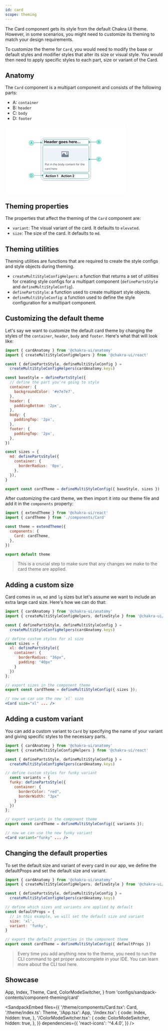 ```yaml
---
id: card
scope: theming
---
```


The Card component gets its style from the default Chakra UI theme. However, in
some scenarios, you might need to customize its theming to match your design
requirements.

To customize the theme for `Card`, you would need to modify the base or default
styles and modifier styles that alter its size or visual style. You would then
need to apply specific styles to each part, size or variant of the Card.

## Anatomy

The `Card` component is a multipart component and consists of the following
parts:

- A: `container`
- B: `header`
- C: `body`
- D: `footer`

<AspectRatio >
<svg width="384" height="216" viewBox="0 0 384 216" fill="none" xmlns="http://www.w3.org/2000/svg">
<rect width="384" height="216" fill="white"/>
<path d="M262.549 40.5621H125.046C119 40.5621 114.098 45.4635 114.098 51.5098V164.49C114.098 170.536 119 175.438 125.046 175.438H262.549C268.595 175.438 273.497 170.536 273.497 164.49V51.5098C273.497 45.4635 268.595 40.5621 262.549 40.5621Z" fill="white" stroke="#A0AEC0" strokeWidth="0.875817"/>
<path d="M124.944 56.7647V47.8473H126.83V51.5266H130.657V47.8473H132.538V56.7647H130.657V53.081H126.83V56.7647H124.944Z" fill="#171923"/>
<path d="M137.106 56.8953C136.418 56.8953 135.825 56.756 135.329 56.4773C134.836 56.1957 134.455 55.7981 134.188 55.2843C133.921 54.7676 133.788 54.1565 133.788 53.4512C133.788 52.7632 133.921 52.1594 134.188 51.6398C134.455 51.1202 134.831 50.7153 135.316 50.425C135.804 50.1347 136.376 49.9896 137.032 49.9896C137.473 49.9896 137.884 50.0607 138.264 50.2029C138.647 50.3422 138.981 50.5527 139.265 50.8343C139.553 51.1158 139.776 51.47 139.936 51.8967C140.096 52.3205 140.175 52.8169 140.175 53.3858V53.8953H134.528V52.7458H138.429C138.429 52.4787 138.371 52.2421 138.255 52.036C138.139 51.8299 137.978 51.6688 137.772 51.5527C137.569 51.4337 137.332 51.3742 137.062 51.3742C136.781 51.3742 136.531 51.4395 136.313 51.5701C136.098 51.6979 135.93 51.8706 135.808 52.0883C135.686 52.3031 135.624 52.5426 135.621 52.8067V53.8996C135.621 54.2306 135.682 54.5165 135.804 54.7574C135.929 54.9983 136.104 55.1841 136.331 55.3147C136.557 55.4454 136.826 55.5107 137.136 55.5107C137.342 55.5107 137.531 55.4817 137.702 55.4236C137.873 55.3655 138.02 55.2785 138.142 55.1624C138.264 55.0462 138.357 54.904 138.421 54.7356L140.136 54.8489C140.049 55.261 139.871 55.621 139.601 55.9287C139.334 56.2335 138.988 56.4715 138.564 56.6428C138.143 56.8111 137.657 56.8953 137.106 56.8953Z" fill="#171923"/>
<path d="M143.293 56.891C142.866 56.891 142.486 56.817 142.152 56.6689C141.818 56.518 141.554 56.2959 141.36 56.0027C141.168 55.7066 141.072 55.338 141.072 54.8967C141.072 54.5252 141.141 54.2131 141.277 53.9606C141.413 53.708 141.599 53.5049 141.834 53.351C142.069 53.1972 142.336 53.081 142.635 53.0027C142.937 52.9243 143.254 52.8691 143.585 52.8372C143.974 52.7966 144.287 52.7588 144.525 52.724C144.763 52.6863 144.936 52.6311 145.043 52.5585C145.151 52.486 145.204 52.3786 145.204 52.2363V52.2102C145.204 51.9344 145.117 51.7211 144.943 51.5701C144.772 51.4192 144.528 51.3437 144.212 51.3437C143.878 51.3437 143.612 51.4177 143.415 51.5658C143.217 51.7109 143.087 51.8938 143.023 52.1144L141.307 51.9751C141.395 51.5687 141.566 51.2174 141.821 50.9214C142.077 50.6224 142.406 50.393 142.81 50.2334C143.216 50.0708 143.686 49.9896 144.22 49.9896C144.592 49.9896 144.948 50.0331 145.287 50.1202C145.63 50.2073 145.933 50.3422 146.197 50.5251C146.464 50.708 146.675 50.9431 146.829 51.2305C146.982 51.515 147.059 51.8561 147.059 52.2537V56.7647H145.3V55.8373H145.248C145.141 56.0463 144.997 56.2306 144.817 56.3902C144.637 56.547 144.421 56.6704 144.168 56.7603C143.916 56.8474 143.624 56.891 143.293 56.891ZM143.824 55.6108C144.097 55.6108 144.338 55.5571 144.547 55.4497C144.756 55.3394 144.92 55.1914 145.039 55.0056C145.158 54.8198 145.218 54.6094 145.218 54.3742V53.6645C145.159 53.7022 145.08 53.7371 144.978 53.769C144.879 53.798 144.768 53.8256 144.643 53.8517C144.518 53.875 144.393 53.8967 144.268 53.9171C144.143 53.9345 144.03 53.9504 143.929 53.9649C143.711 53.9969 143.521 54.0477 143.358 54.1173C143.196 54.187 143.069 54.2814 142.979 54.4004C142.889 54.5165 142.844 54.6616 142.844 54.8358C142.844 55.0883 142.936 55.2814 143.119 55.4149C143.305 55.5455 143.54 55.6108 143.824 55.6108Z" fill="#171923"/>
<path d="M150.963 56.8736C150.455 56.8736 149.995 56.7429 149.583 56.4817C149.173 56.2175 148.848 55.83 148.607 55.3191C148.369 54.8053 148.25 54.1754 148.25 53.4294C148.25 52.663 148.374 52.0259 148.62 51.5179C148.867 51.007 149.195 50.6253 149.604 50.3727C150.017 50.1173 150.468 49.9896 150.959 49.9896C151.333 49.9896 151.645 50.0534 151.895 50.1811C152.147 50.306 152.35 50.4627 152.504 50.6514C152.661 50.8372 152.78 51.0201 152.861 51.2H152.918V47.8473H154.768V56.7647H152.94V55.6936H152.861C152.774 55.8793 152.651 56.0637 152.491 56.2465C152.334 56.4265 152.13 56.576 151.877 56.695C151.628 56.814 151.323 56.8736 150.963 56.8736ZM151.551 55.3975C151.85 55.3975 152.102 55.3162 152.308 55.1536C152.517 54.9882 152.677 54.7574 152.787 54.4613C152.901 54.1652 152.957 53.8184 152.957 53.4207C152.957 53.023 152.902 52.6776 152.792 52.3844C152.681 52.0912 152.522 51.8648 152.313 51.7051C152.104 51.5455 151.85 51.4656 151.551 51.4656C151.246 51.4656 150.989 51.5484 150.78 51.7138C150.571 51.8793 150.413 52.1086 150.305 52.4018C150.198 52.695 150.144 53.0346 150.144 53.4207C150.144 53.8096 150.198 54.1536 150.305 54.4526C150.416 54.7487 150.574 54.9809 150.78 55.1493C150.989 55.3148 151.246 55.3975 151.551 55.3975Z" fill="#171923"/>
<path d="M159.341 56.8953C158.653 56.8953 158.061 56.756 157.565 56.4773C157.071 56.1957 156.691 55.7981 156.424 55.2843C156.157 54.7676 156.024 54.1565 156.024 53.4512C156.024 52.7632 156.157 52.1594 156.424 51.6398C156.691 51.1202 157.067 50.7153 157.552 50.425C158.04 50.1347 158.611 49.9896 159.267 49.9896C159.709 49.9896 160.119 50.0607 160.5 50.2029C160.883 50.3422 161.217 50.5527 161.501 50.8343C161.789 51.1158 162.012 51.47 162.172 51.8967C162.331 52.3205 162.411 52.8169 162.411 53.3858V53.8953H156.764V52.7458H160.665C160.665 52.4787 160.607 52.2421 160.491 52.036C160.375 51.8299 160.214 51.6688 160.008 51.5527C159.804 51.4337 159.568 51.3742 159.298 51.3742C159.016 51.3742 158.767 51.4395 158.549 51.5701C158.334 51.6979 158.166 51.8706 158.044 52.0883C157.922 52.3031 157.86 52.5426 157.857 52.8067V53.8996C157.857 54.2306 157.918 54.5165 158.04 54.7574C158.164 54.9983 158.34 55.1841 158.566 55.3147C158.793 55.4454 159.061 55.5107 159.372 55.5107C159.578 55.5107 159.767 55.4817 159.938 55.4236C160.109 55.3655 160.256 55.2785 160.378 55.1624C160.5 55.0462 160.593 54.904 160.656 54.7356L162.372 54.8489C162.285 55.261 162.106 55.621 161.836 55.9287C161.569 56.2335 161.224 56.4715 160.8 56.6428C160.379 56.8111 159.893 56.8953 159.341 56.8953Z" fill="#171923"/>
<path d="M163.622 56.7647V50.0766H165.42V51.2436H165.49C165.612 50.8285 165.816 50.515 166.104 50.3031C166.391 50.0883 166.722 49.9808 167.096 49.9808C167.189 49.9808 167.289 49.9867 167.397 49.9983C167.504 50.0099 167.598 50.0258 167.68 50.0462V51.6921C167.593 51.6659 167.472 51.6427 167.318 51.6224C167.165 51.6021 167.024 51.5919 166.896 51.5919C166.623 51.5919 166.379 51.6514 166.164 51.7704C165.953 51.8865 165.784 52.0491 165.659 52.2581C165.537 52.4671 165.477 52.708 165.477 52.9809V56.7647H163.622Z" fill="#171923"/>
<path d="M174.49 59.4121C173.889 59.4121 173.374 59.3293 172.944 59.1639C172.517 59.0013 172.178 58.7792 171.925 58.4977C171.673 58.2161 171.509 57.8997 171.433 57.5485L173.149 57.3177C173.201 57.4512 173.284 57.576 173.397 57.6921C173.51 57.8083 173.66 57.9011 173.845 57.9708C174.034 58.0434 174.263 58.0797 174.533 58.0797C174.937 58.0797 175.269 57.981 175.53 57.7836C175.795 57.5891 175.927 57.2625 175.927 56.8039V55.5804H175.848C175.767 55.7661 175.645 55.9418 175.482 56.1072C175.32 56.2727 175.111 56.4077 174.855 56.5122C174.6 56.6167 174.295 56.6689 173.941 56.6689C173.439 56.6689 172.982 56.5528 172.57 56.3206C172.16 56.0854 171.834 55.7269 171.59 55.2451C171.349 54.7603 171.228 54.1478 171.228 53.4076C171.228 52.65 171.352 52.0172 171.599 51.5092C171.845 51.0012 172.173 50.6209 172.583 50.3684C172.995 50.1158 173.446 49.9896 173.937 49.9896C174.311 49.9896 174.625 50.0534 174.877 50.1811C175.13 50.306 175.333 50.4627 175.487 50.6514C175.644 50.8372 175.764 51.0201 175.848 51.2H175.918V50.0766H177.76V56.83C177.76 57.399 177.62 57.875 177.342 58.2582C177.063 58.6414 176.677 58.9287 176.184 59.1203C175.693 59.3148 175.128 59.4121 174.49 59.4121ZM174.529 55.2756C174.828 55.2756 175.08 55.2015 175.287 55.0535C175.496 54.9026 175.655 54.6877 175.766 54.4091C175.879 54.1275 175.935 53.7908 175.935 53.3989C175.935 53.007 175.88 52.6674 175.77 52.38C175.66 52.0897 175.5 51.8648 175.291 51.7051C175.082 51.5455 174.828 51.4656 174.529 51.4656C174.224 51.4656 173.967 51.5484 173.758 51.7138C173.549 51.8764 173.391 52.1028 173.284 52.3931C173.176 52.6834 173.123 53.0186 173.123 53.3989C173.123 53.785 173.176 54.1188 173.284 54.4004C173.394 54.679 173.552 54.8953 173.758 55.0491C173.967 55.2001 174.224 55.2756 174.529 55.2756Z" fill="#171923"/>
<path d="M182.258 56.8953C181.581 56.8953 180.996 56.7516 180.503 56.4643C180.012 56.174 179.633 55.7705 179.366 55.2538C179.099 54.7342 178.966 54.1319 178.966 53.4468C178.966 52.7559 179.099 52.1521 179.366 51.6354C179.633 51.1158 180.012 50.7124 180.503 50.425C180.996 50.1347 181.581 49.9896 182.258 49.9896C182.934 49.9896 183.517 50.1347 184.008 50.425C184.501 50.7124 184.882 51.1158 185.149 51.6354C185.416 52.1521 185.549 52.7559 185.549 53.4468C185.549 54.1319 185.416 54.7342 185.149 55.2538C184.882 55.7705 184.501 56.174 184.008 56.4643C183.517 56.7516 182.934 56.8953 182.258 56.8953ZM182.266 55.4584C182.574 55.4584 182.831 55.3714 183.037 55.1972C183.243 55.0201 183.398 54.7792 183.503 54.4744C183.61 54.1696 183.664 53.8227 183.664 53.4337C183.664 53.0448 183.61 52.6979 183.503 52.3931C183.398 52.0883 183.243 51.8474 183.037 51.6703C182.831 51.4932 182.574 51.4047 182.266 51.4047C181.956 51.4047 181.694 51.4932 181.483 51.6703C181.274 51.8474 181.115 52.0883 181.008 52.3931C180.903 52.6979 180.851 53.0448 180.851 53.4337C180.851 53.8227 180.903 54.1696 181.008 54.4744C181.115 54.7792 181.274 55.0201 181.483 55.1972C181.694 55.3714 181.956 55.4584 182.266 55.4584Z" fill="#171923"/>
<path d="M189.803 56.8953C189.116 56.8953 188.523 56.756 188.027 56.4773C187.533 56.1957 187.153 55.7981 186.886 55.2843C186.619 54.7676 186.486 54.1565 186.486 53.4512C186.486 52.7632 186.619 52.1594 186.886 51.6398C187.153 51.1202 187.529 50.7153 188.014 50.425C188.502 50.1347 189.073 49.9896 189.729 49.9896C190.171 49.9896 190.581 50.0607 190.962 50.2029C191.345 50.3422 191.679 50.5527 191.963 50.8343C192.251 51.1158 192.474 51.47 192.634 51.8967C192.793 52.3205 192.873 52.8169 192.873 53.3858V53.8953H187.226V52.7458H191.127C191.127 52.4787 191.069 52.2421 190.953 52.036C190.837 51.8299 190.676 51.6688 190.47 51.5527C190.266 51.4337 190.03 51.3742 189.76 51.3742C189.478 51.3742 189.229 51.4395 189.011 51.5701C188.796 51.6979 188.628 51.8706 188.506 52.0883C188.384 52.3031 188.322 52.5426 188.319 52.8067V53.8996C188.319 54.2306 188.38 54.5165 188.502 54.7574C188.626 54.9983 188.802 55.1841 189.028 55.3147C189.255 55.4454 189.523 55.5107 189.834 55.5107C190.04 55.5107 190.229 55.4817 190.4 55.4236C190.571 55.3655 190.718 55.2785 190.84 55.1624C190.962 55.0462 191.055 54.904 191.118 54.7356L192.834 54.8489C192.747 55.261 192.568 55.621 192.298 55.9287C192.031 56.2335 191.686 56.4715 191.262 56.6428C190.841 56.8111 190.355 56.8953 189.803 56.8953Z" fill="#171923"/>
<path d="M199.648 51.9838L197.95 52.0883C197.921 51.9431 197.859 51.8125 197.763 51.6964C197.667 51.5774 197.541 51.4831 197.384 51.4134C197.23 51.3408 197.046 51.3045 196.831 51.3045C196.544 51.3045 196.301 51.3655 196.104 51.4874C195.907 51.6064 195.808 51.7661 195.808 51.9664C195.808 52.126 195.872 52.261 196 52.3713C196.127 52.4816 196.346 52.5701 196.657 52.6369L197.867 52.8807C198.518 53.0143 199.002 53.2291 199.322 53.5252C199.641 53.8213 199.801 54.2102 199.801 54.6921C199.801 55.1304 199.672 55.515 199.413 55.846C199.158 56.1769 198.807 56.4352 198.359 56.621C197.915 56.8039 197.403 56.8953 196.822 56.8953C195.937 56.8953 195.232 56.711 194.706 56.3423C194.184 55.9708 193.878 55.4657 193.788 54.8271L195.612 54.7313C195.667 55.0012 195.801 55.2073 196.013 55.3496C196.224 55.4889 196.496 55.5586 196.827 55.5586C197.152 55.5586 197.413 55.4962 197.611 55.3714C197.811 55.2436 197.912 55.0796 197.915 54.8793C197.912 54.711 197.841 54.5731 197.702 54.4657C197.563 54.3554 197.348 54.2712 197.058 54.2131L195.899 53.9824C195.246 53.8517 194.76 53.6253 194.441 53.3031C194.124 52.9809 193.966 52.5701 193.966 52.0709C193.966 51.6413 194.082 51.2711 194.314 50.9605C194.55 50.6499 194.879 50.4105 195.303 50.2421C195.73 50.0737 196.229 49.9896 196.801 49.9896C197.645 49.9896 198.31 50.1681 198.795 50.5251C199.283 50.8822 199.567 51.3684 199.648 51.9838Z" fill="#171923"/>
<path d="M205.661 52.8982V56.7647H203.807V47.8473H205.609V51.2566H205.688C205.839 50.8619 206.082 50.5527 206.419 50.3292C206.756 50.1028 207.178 49.9896 207.686 49.9896C208.151 49.9896 208.556 50.0912 208.901 50.2944C209.249 50.4946 209.519 50.7835 209.711 51.1608C209.905 51.5353 210.001 51.9838 209.998 52.5063V56.7647H208.143V52.8372C208.146 52.425 208.042 52.1042 207.83 51.8749C207.621 51.6456 207.328 51.5309 206.95 51.5309C206.698 51.5309 206.474 51.5846 206.28 51.6921C206.088 51.7995 205.937 51.9562 205.827 52.1623C205.72 52.3655 205.664 52.6108 205.661 52.8982Z" fill="#171923"/>
<path d="M214.506 56.8953C213.818 56.8953 213.226 56.756 212.729 56.4773C212.236 56.1957 211.856 55.7981 211.589 55.2843C211.322 54.7676 211.188 54.1565 211.188 53.4512C211.188 52.7632 211.322 52.1594 211.589 51.6398C211.856 51.1202 212.232 50.7153 212.716 50.425C213.204 50.1347 213.776 49.9896 214.432 49.9896C214.873 49.9896 215.284 50.0607 215.664 50.2029C216.047 50.3422 216.381 50.5527 216.666 50.8343C216.953 51.1158 217.177 51.47 217.336 51.8967C217.496 52.3205 217.576 52.8169 217.576 53.3858V53.8953H211.928V52.7458H215.83C215.83 52.4787 215.772 52.2421 215.655 52.036C215.539 51.8299 215.378 51.6688 215.172 51.5527C214.969 51.4337 214.732 51.3742 214.462 51.3742C214.181 51.3742 213.931 51.4395 213.713 51.5701C213.499 51.6979 213.33 51.8706 213.208 52.0883C213.086 52.3031 213.024 52.5426 213.021 52.8067V53.8996C213.021 54.2306 213.082 54.5165 213.204 54.7574C213.329 54.9983 213.504 55.1841 213.731 55.3147C213.957 55.4454 214.226 55.5107 214.536 55.5107C214.743 55.5107 214.931 55.4817 215.102 55.4236C215.274 55.3655 215.42 55.2785 215.542 55.1624C215.664 55.0462 215.757 54.904 215.821 54.7356L217.536 54.8489C217.449 55.261 217.271 55.621 217.001 55.9287C216.734 56.2335 216.388 56.4715 215.965 56.6428C215.544 56.8111 215.057 56.8953 214.506 56.8953Z" fill="#171923"/>
<path d="M218.786 56.7647V50.0766H220.584V51.2436H220.654C220.776 50.8285 220.981 50.515 221.268 50.3031C221.555 50.0883 221.886 49.9808 222.261 49.9808C222.354 49.9808 222.454 49.9867 222.561 49.9983C222.669 50.0099 222.763 50.0258 222.844 50.0462V51.6921C222.757 51.6659 222.637 51.6427 222.483 51.6224C222.329 51.6021 222.188 51.5919 222.06 51.5919C221.788 51.5919 221.544 51.6514 221.329 51.7704C221.117 51.8865 220.949 52.0491 220.824 52.2581C220.702 52.4671 220.641 52.708 220.641 52.9809V56.7647H218.786Z" fill="#171923"/>
<path d="M226.54 56.8953C225.852 56.8953 225.26 56.756 224.763 56.4773C224.27 56.1957 223.89 55.7981 223.623 55.2843C223.356 54.7676 223.222 54.1565 223.222 53.4512C223.222 52.7632 223.356 52.1594 223.623 51.6398C223.89 51.1202 224.266 50.7153 224.75 50.425C225.238 50.1347 225.81 49.9896 226.466 49.9896C226.907 49.9896 227.318 50.0607 227.698 50.2029C228.081 50.3422 228.415 50.5527 228.7 50.8343C228.987 51.1158 229.21 51.47 229.37 51.8967C229.53 52.3205 229.61 52.8169 229.61 53.3858V53.8953H223.962V52.7458H227.864C227.864 52.4787 227.806 52.2421 227.689 52.036C227.573 51.8299 227.412 51.6688 227.206 51.5527C227.003 51.4337 226.766 51.3742 226.496 51.3742C226.215 51.3742 225.965 51.4395 225.747 51.5701C225.533 51.6979 225.364 51.8706 225.242 52.0883C225.12 52.3031 225.058 52.5426 225.055 52.8067V53.8996C225.055 54.2306 225.116 54.5165 225.238 54.7574C225.363 54.9983 225.538 55.1841 225.765 55.3147C225.991 55.4454 226.26 55.5107 226.57 55.5107C226.776 55.5107 226.965 55.4817 227.136 55.4236C227.308 55.3655 227.454 55.2785 227.576 55.1624C227.698 55.0462 227.791 54.904 227.855 54.7356L229.57 54.8489C229.483 55.261 229.305 55.621 229.035 55.9287C228.768 56.2335 228.422 56.4715 227.999 56.6428C227.578 56.8111 227.091 56.8953 226.54 56.8953Z" fill="#171923"/>
<path d="M231.904 56.8779C231.617 56.8779 231.37 56.7763 231.164 56.5731C230.961 56.367 230.859 56.1203 230.859 55.8329C230.859 55.5484 230.961 55.3046 231.164 55.1014C231.37 54.8982 231.617 54.7966 231.904 54.7966C232.183 54.7966 232.427 54.8982 232.636 55.1014C232.845 55.3046 232.949 55.5484 232.949 55.8329C232.949 56.0245 232.9 56.2001 232.801 56.3598C232.705 56.5165 232.579 56.6428 232.422 56.7386C232.266 56.8315 232.093 56.8779 231.904 56.8779Z" fill="#171923"/>
<path d="M235.556 56.8779C235.269 56.8779 235.022 56.7763 234.816 56.5731C234.613 56.367 234.511 56.1203 234.511 55.8329C234.511 55.5484 234.613 55.3046 234.816 55.1014C235.022 54.8982 235.269 54.7966 235.556 54.7966C235.835 54.7966 236.079 54.8982 236.288 55.1014C236.497 55.3046 236.601 55.5484 236.601 55.8329C236.601 56.0245 236.552 56.2001 236.453 56.3598C236.358 56.5165 236.231 56.6428 236.075 56.7386C235.918 56.8315 235.745 56.8779 235.556 56.8779Z" fill="#171923"/>
<path d="M239.208 56.8779C238.921 56.8779 238.674 56.7763 238.468 56.5731C238.265 56.367 238.163 56.1203 238.163 55.8329C238.163 55.5484 238.265 55.3046 238.468 55.1014C238.674 54.8982 238.921 54.7966 239.208 54.7966C239.487 54.7966 239.731 54.8982 239.94 55.1014C240.149 55.3046 240.253 55.5484 240.253 55.8329C240.253 56.0245 240.204 56.2001 240.105 56.3598C240.01 56.5165 239.883 56.6428 239.727 56.7386C239.57 56.8315 239.397 56.8779 239.208 56.8779Z" fill="#171923"/>
<path d="M124.17 72.5294H264.301V114.569H124.17V72.5294Z" fill="#EDF2F7"/>
<path d="M127.569 127.706V121.336H129.721C130.22 121.336 130.629 121.426 130.946 121.607C131.265 121.785 131.502 122.027 131.655 122.332C131.809 122.636 131.885 122.976 131.885 123.352C131.885 123.727 131.809 124.068 131.655 124.375C131.504 124.682 131.27 124.926 130.952 125.109C130.635 125.289 130.229 125.379 129.733 125.379H128.191V124.695H129.708C130.05 124.695 130.325 124.636 130.533 124.518C130.74 124.4 130.89 124.24 130.984 124.039C131.079 123.836 131.127 123.607 131.127 123.352C131.127 123.097 131.079 122.869 130.984 122.667C130.89 122.466 130.739 122.309 130.529 122.195C130.32 122.079 130.042 122.021 129.696 122.021H128.34V127.706H127.569Z" fill="#2D3748"/>
<path d="M136.039 125.753V122.929H136.773V127.706H136.039V126.897H135.989C135.877 127.14 135.703 127.346 135.467 127.516C135.23 127.684 134.932 127.768 134.571 127.768C134.272 127.768 134.007 127.703 133.775 127.572C133.543 127.439 133.36 127.24 133.227 126.975C133.095 126.708 133.028 126.371 133.028 125.964V122.929H133.762V125.914C133.762 126.263 133.86 126.541 134.055 126.748C134.252 126.955 134.503 127.059 134.807 127.059C134.99 127.059 135.175 127.012 135.364 126.919C135.555 126.826 135.715 126.683 135.843 126.49C135.974 126.297 136.039 126.051 136.039 125.753Z" fill="#2D3748"/>
<path d="M140.195 122.929V123.551H137.719V122.929H140.195ZM138.441 121.784H139.175V126.337C139.175 126.545 139.205 126.7 139.265 126.804C139.327 126.906 139.406 126.974 139.501 127.009C139.599 127.042 139.702 127.059 139.809 127.059C139.89 127.059 139.957 127.055 140.008 127.047C140.06 127.036 140.102 127.028 140.133 127.022L140.282 127.681C140.232 127.7 140.163 127.718 140.074 127.737C139.985 127.758 139.872 127.768 139.735 127.768C139.527 127.768 139.324 127.723 139.125 127.634C138.928 127.545 138.764 127.409 138.634 127.227C138.505 127.044 138.441 126.814 138.441 126.536V121.784Z" fill="#2D3748"/>
<path d="M143.762 127.706V122.929H144.496V127.706H143.762ZM144.136 122.132C143.992 122.132 143.869 122.084 143.765 121.986C143.664 121.889 143.613 121.772 143.613 121.635C143.613 121.498 143.664 121.381 143.765 121.283C143.869 121.186 143.992 121.137 144.136 121.137C144.279 121.137 144.401 121.186 144.503 121.283C144.606 121.381 144.658 121.498 144.658 121.635C144.658 121.772 144.606 121.889 144.503 121.986C144.401 122.084 144.279 122.132 144.136 122.132Z" fill="#2D3748"/>
<path d="M146.575 124.832V127.706H145.841V122.929H146.55V123.675H146.612C146.724 123.433 146.894 123.238 147.122 123.09C147.35 122.941 147.645 122.866 148.005 122.866C148.329 122.866 148.612 122.933 148.854 123.066C149.097 123.196 149.286 123.395 149.42 123.663C149.555 123.928 149.623 124.264 149.623 124.67V127.706H148.889V124.72C148.889 124.345 148.791 124.052 148.596 123.843C148.401 123.632 148.134 123.526 147.794 123.526C147.56 123.526 147.35 123.577 147.166 123.678C146.983 123.78 146.839 123.928 146.733 124.123C146.628 124.318 146.575 124.554 146.575 124.832Z" fill="#2D3748"/>
<path d="M155.505 122.929V123.551H153.029V122.929H155.505ZM153.751 121.784H154.485V126.337C154.485 126.545 154.515 126.7 154.575 126.804C154.637 126.906 154.716 126.974 154.811 127.009C154.909 127.042 155.011 127.059 155.119 127.059C155.2 127.059 155.266 127.055 155.318 127.047C155.37 127.036 155.411 127.028 155.442 127.022L155.592 127.681C155.542 127.7 155.473 127.718 155.383 127.737C155.294 127.758 155.181 127.768 155.044 127.768C154.837 127.768 154.634 127.723 154.435 127.634C154.238 127.545 154.074 127.409 153.943 127.227C153.815 127.044 153.751 126.814 153.751 126.536V121.784Z" fill="#2D3748"/>
<path d="M157.445 124.832V127.706H156.711V121.336H157.445V123.675H157.508C157.62 123.428 157.788 123.232 158.011 123.087C158.237 122.94 158.538 122.866 158.913 122.866C159.239 122.866 159.524 122.932 159.769 123.062C160.013 123.191 160.203 123.389 160.338 123.656C160.475 123.922 160.543 124.26 160.543 124.67V127.706H159.809V124.72C159.809 124.341 159.711 124.047 159.514 123.84C159.319 123.631 159.048 123.526 158.702 123.526C158.461 123.526 158.246 123.577 158.055 123.678C157.866 123.78 157.717 123.928 157.607 124.123C157.499 124.318 157.445 124.554 157.445 124.832Z" fill="#2D3748"/>
<path d="M163.889 127.805C163.429 127.805 163.031 127.704 162.698 127.501C162.366 127.295 162.11 127.009 161.929 126.642C161.751 126.273 161.662 125.844 161.662 125.355C161.662 124.865 161.751 124.434 161.929 124.061C162.11 123.685 162.361 123.393 162.682 123.184C163.006 122.972 163.383 122.866 163.814 122.866C164.063 122.866 164.309 122.908 164.551 122.991C164.794 123.074 165.015 123.209 165.214 123.395C165.413 123.58 165.571 123.824 165.69 124.129C165.808 124.434 165.867 124.809 165.867 125.255V125.566H162.184V124.932H165.12C165.12 124.662 165.067 124.422 164.959 124.21C164.853 123.999 164.702 123.832 164.505 123.709C164.31 123.587 164.08 123.526 163.814 123.526C163.522 123.526 163.269 123.598 163.055 123.744C162.844 123.887 162.681 124.073 162.567 124.303C162.453 124.534 162.396 124.78 162.396 125.044V125.467C162.396 125.827 162.458 126.133 162.583 126.384C162.709 126.633 162.884 126.823 163.108 126.953C163.332 127.082 163.592 127.146 163.889 127.146C164.082 127.146 164.256 127.119 164.411 127.065C164.569 127.009 164.705 126.926 164.819 126.816C164.933 126.704 165.021 126.565 165.083 126.4L165.792 126.599C165.718 126.839 165.592 127.051 165.416 127.233C165.24 127.414 165.022 127.555 164.763 127.656C164.504 127.756 164.212 127.805 163.889 127.805Z" fill="#2D3748"/>
<path d="M169.546 127.706V121.336H170.28V123.688H170.342C170.396 123.605 170.471 123.499 170.566 123.37C170.664 123.24 170.803 123.124 170.983 123.022C171.166 122.918 171.412 122.866 171.723 122.866C172.126 122.866 172.48 122.967 172.787 123.168C173.094 123.369 173.333 123.654 173.505 124.023C173.678 124.393 173.764 124.828 173.764 125.33C173.764 125.836 173.678 126.274 173.505 126.645C173.333 127.014 173.095 127.301 172.79 127.504C172.485 127.705 172.134 127.805 171.736 127.805C171.429 127.805 171.183 127.755 170.999 127.653C170.814 127.549 170.672 127.432 170.573 127.302C170.473 127.169 170.396 127.059 170.342 126.972H170.255V127.706H169.546ZM170.268 125.317C170.268 125.678 170.321 125.996 170.426 126.272C170.532 126.546 170.687 126.76 170.89 126.916C171.093 127.069 171.342 127.146 171.636 127.146C171.943 127.146 172.199 127.065 172.404 126.903C172.612 126.74 172.767 126.52 172.871 126.244C172.977 125.966 173.03 125.657 173.03 125.317C173.03 124.981 172.978 124.679 172.874 124.409C172.772 124.137 172.618 123.923 172.411 123.765C172.205 123.606 171.947 123.526 171.636 123.526C171.338 123.526 171.087 123.602 170.884 123.753C170.68 123.902 170.527 124.112 170.423 124.381C170.32 124.649 170.268 124.961 170.268 125.317Z" fill="#2D3748"/>
<path d="M176.827 127.805C176.396 127.805 176.017 127.703 175.692 127.497C175.368 127.292 175.115 127.005 174.933 126.636C174.753 126.267 174.662 125.836 174.662 125.342C174.662 124.845 174.753 124.41 174.933 124.039C175.115 123.668 175.368 123.38 175.692 123.174C176.017 122.969 176.396 122.866 176.827 122.866C177.258 122.866 177.636 122.969 177.959 123.174C178.285 123.38 178.538 123.668 178.718 124.039C178.9 124.41 178.992 124.845 178.992 125.342C178.992 125.836 178.9 126.267 178.718 126.636C178.538 127.005 178.285 127.292 177.959 127.497C177.636 127.703 177.258 127.805 176.827 127.805ZM176.827 127.146C177.155 127.146 177.424 127.062 177.636 126.894C177.847 126.726 178.004 126.505 178.105 126.232C178.207 125.958 178.258 125.661 178.258 125.342C178.258 125.023 178.207 124.725 178.105 124.45C178.004 124.174 177.847 123.951 177.636 123.781C177.424 123.611 177.155 123.526 176.827 123.526C176.499 123.526 176.23 123.611 176.018 123.781C175.807 123.951 175.65 124.174 175.549 124.45C175.447 124.725 175.396 125.023 175.396 125.342C175.396 125.661 175.447 125.958 175.549 126.232C175.65 126.505 175.807 126.726 176.018 126.894C176.23 127.062 176.499 127.146 176.827 127.146Z" fill="#2D3748"/>
<path d="M181.916 127.805C181.518 127.805 181.166 127.705 180.862 127.504C180.557 127.301 180.318 127.014 180.146 126.645C179.974 126.274 179.888 125.836 179.888 125.33C179.888 124.828 179.974 124.393 180.146 124.023C180.318 123.654 180.558 123.369 180.865 123.168C181.172 122.967 181.526 122.866 181.928 122.866C182.239 122.866 182.485 122.918 182.666 123.022C182.848 123.124 182.987 123.24 183.082 123.37C183.18 123.499 183.255 123.605 183.309 123.688H183.372V121.336H184.106V127.706H183.396V126.972H183.309C183.255 127.059 183.179 127.169 183.079 127.302C182.98 127.432 182.838 127.549 182.653 127.653C182.469 127.755 182.223 127.805 181.916 127.805ZM182.016 127.146C182.31 127.146 182.559 127.069 182.762 126.916C182.965 126.76 183.12 126.546 183.225 126.272C183.331 125.996 183.384 125.678 183.384 125.317C183.384 124.961 183.332 124.649 183.229 124.381C183.125 124.112 182.971 123.902 182.768 123.753C182.565 123.602 182.314 123.526 182.016 123.526C181.705 123.526 181.445 123.606 181.238 123.765C181.033 123.923 180.878 124.137 180.775 124.409C180.673 124.679 180.622 124.981 180.622 125.317C180.622 125.657 180.674 125.966 180.778 126.244C180.883 126.52 181.039 126.74 181.244 126.903C181.452 127.065 181.709 127.146 182.016 127.146Z" fill="#2D3748"/>
<path d="M186.025 129.497C185.9 129.497 185.789 129.487 185.692 129.466C185.594 129.448 185.527 129.429 185.49 129.41L185.676 128.763C185.855 128.809 186.012 128.826 186.149 128.813C186.286 128.801 186.407 128.739 186.513 128.63C186.621 128.522 186.719 128.347 186.808 128.104L186.945 127.731L185.179 122.929H185.975L187.293 126.736H187.343L188.662 122.929H189.458L187.43 128.403C187.339 128.649 187.226 128.854 187.091 129.015C186.957 129.179 186.8 129.3 186.622 129.379C186.445 129.458 186.246 129.497 186.025 129.497Z" fill="#2D3748"/>
<path d="M194.831 127.805C194.383 127.805 193.997 127.7 193.674 127.488C193.35 127.277 193.102 126.985 192.928 126.614C192.753 126.243 192.666 125.819 192.666 125.342C192.666 124.857 192.755 124.429 192.934 124.058C193.114 123.684 193.365 123.393 193.686 123.184C194.01 122.972 194.387 122.866 194.818 122.866C195.154 122.866 195.457 122.929 195.727 123.053C195.996 123.178 196.217 123.352 196.389 123.576C196.561 123.8 196.668 124.061 196.709 124.359H195.975C195.919 124.142 195.795 123.949 195.602 123.781C195.411 123.611 195.154 123.526 194.831 123.526C194.545 123.526 194.294 123.6 194.078 123.75C193.865 123.897 193.698 124.105 193.578 124.375C193.459 124.642 193.4 124.957 193.4 125.317C193.4 125.686 193.458 126.008 193.574 126.281C193.693 126.555 193.858 126.768 194.072 126.919C194.288 127.07 194.541 127.146 194.831 127.146C195.022 127.146 195.195 127.113 195.35 127.047C195.506 126.98 195.637 126.885 195.745 126.76C195.853 126.636 195.93 126.487 195.975 126.313H196.709C196.668 126.595 196.565 126.849 196.402 127.075C196.24 127.298 196.025 127.477 195.758 127.609C195.492 127.74 195.183 127.805 194.831 127.805Z" fill="#2D3748"/>
<path d="M199.723 127.805C199.292 127.805 198.913 127.703 198.588 127.497C198.265 127.292 198.012 127.005 197.829 126.636C197.649 126.267 197.559 125.836 197.559 125.342C197.559 124.845 197.649 124.41 197.829 124.039C198.012 123.668 198.265 123.38 198.588 123.174C198.913 122.969 199.292 122.866 199.723 122.866C200.154 122.866 200.532 122.969 200.855 123.174C201.181 123.38 201.434 123.668 201.614 124.039C201.797 124.41 201.888 124.845 201.888 125.342C201.888 125.836 201.797 126.267 201.614 126.636C201.434 127.005 201.181 127.292 200.855 127.497C200.532 127.703 200.154 127.805 199.723 127.805ZM199.723 127.146C200.051 127.146 200.32 127.062 200.532 126.894C200.743 126.726 200.9 126.505 201.001 126.232C201.103 125.958 201.154 125.661 201.154 125.342C201.154 125.023 201.103 124.725 201.001 124.45C200.9 124.174 200.743 123.951 200.532 123.781C200.32 123.611 200.051 123.526 199.723 123.526C199.396 123.526 199.126 123.611 198.915 123.781C198.703 123.951 198.547 124.174 198.445 124.45C198.343 124.725 198.293 125.023 198.293 125.342C198.293 125.661 198.343 125.958 198.445 126.232C198.547 126.505 198.703 126.726 198.915 126.894C199.126 127.062 199.396 127.146 199.723 127.146Z" fill="#2D3748"/>
<path d="M203.742 124.832V127.706H203.008V122.929H203.717V123.675H203.78C203.892 123.433 204.062 123.238 204.29 123.09C204.518 122.941 204.812 122.866 205.173 122.866C205.496 122.866 205.779 122.933 206.022 123.066C206.265 123.196 206.453 123.395 206.588 123.663C206.723 123.928 206.79 124.264 206.79 124.67V127.706H206.056V124.72C206.056 124.345 205.959 124.052 205.764 123.843C205.569 123.632 205.301 123.526 204.961 123.526C204.727 123.526 204.518 123.577 204.333 123.678C204.151 123.78 204.007 123.928 203.901 124.123C203.795 124.318 203.742 124.554 203.742 124.832Z" fill="#2D3748"/>
<path d="M210.209 122.929V123.551H207.733V122.929H210.209ZM208.455 121.784H209.189V126.337C209.189 126.545 209.219 126.7 209.279 126.804C209.341 126.906 209.42 126.974 209.515 127.009C209.613 127.042 209.716 127.059 209.823 127.059C209.904 127.059 209.971 127.055 210.022 127.047C210.074 127.036 210.116 127.028 210.147 127.022L210.296 127.681C210.246 127.7 210.177 127.718 210.088 127.737C209.999 127.758 209.886 127.768 209.749 127.768C209.541 127.768 209.338 127.723 209.139 127.634C208.942 127.545 208.778 127.409 208.648 127.227C208.519 127.044 208.455 126.814 208.455 126.536V121.784Z" fill="#2D3748"/>
<path d="M213.265 127.805C212.804 127.805 212.407 127.704 212.074 127.501C211.742 127.295 211.486 127.009 211.305 126.642C211.127 126.273 211.038 125.844 211.038 125.355C211.038 124.865 211.127 124.434 211.305 124.061C211.486 123.685 211.737 123.393 212.058 123.184C212.381 122.972 212.759 122.866 213.19 122.866C213.439 122.866 213.685 122.908 213.927 122.991C214.17 123.074 214.391 123.209 214.59 123.395C214.789 123.58 214.947 123.824 215.066 124.129C215.184 124.434 215.243 124.809 215.243 125.255V125.566H211.56V124.932H214.496C214.496 124.662 214.442 124.422 214.335 124.21C214.229 123.999 214.078 123.832 213.881 123.709C213.686 123.587 213.456 123.526 213.19 123.526C212.898 123.526 212.645 123.598 212.431 123.744C212.22 123.887 212.057 124.073 211.943 124.303C211.829 124.534 211.772 124.78 211.772 125.044V125.467C211.772 125.827 211.834 126.133 211.958 126.384C212.085 126.633 212.26 126.823 212.484 126.953C212.708 127.082 212.968 127.146 213.265 127.146C213.458 127.146 213.632 127.119 213.787 127.065C213.945 127.009 214.081 126.926 214.195 126.816C214.309 126.704 214.397 126.565 214.459 126.4L215.168 126.599C215.094 126.839 214.968 127.051 214.792 127.233C214.616 127.414 214.398 127.555 214.139 127.656C213.88 127.756 213.588 127.805 213.265 127.805Z" fill="#2D3748"/>
<path d="M217.093 124.832V127.706H216.359V122.929H217.068V123.675H217.131C217.243 123.433 217.413 123.238 217.641 123.09C217.869 122.941 218.163 122.866 218.524 122.866C218.847 122.866 219.13 122.933 219.373 123.066C219.616 123.196 219.804 123.395 219.939 123.663C220.074 123.928 220.141 124.264 220.141 124.67V127.706H219.407V124.72C219.407 124.345 219.31 124.052 219.115 123.843C218.92 123.632 218.653 123.526 218.313 123.526C218.078 123.526 217.869 123.577 217.684 123.678C217.502 123.78 217.358 123.928 217.252 124.123C217.146 124.318 217.093 124.554 217.093 124.832Z" fill="#2D3748"/>
<path d="M223.56 122.929V123.551H221.084V122.929H223.56ZM221.806 121.784H222.54V126.337C222.54 126.545 222.57 126.7 222.63 126.804C222.692 126.906 222.771 126.974 222.867 127.009C222.964 127.042 223.067 127.059 223.174 127.059C223.255 127.059 223.322 127.055 223.373 127.047C223.425 127.036 223.467 127.028 223.498 127.022L223.647 127.681C223.597 127.7 223.528 127.718 223.439 127.737C223.35 127.758 223.237 127.768 223.1 127.768C222.892 127.768 222.689 127.723 222.49 127.634C222.293 127.545 222.129 127.409 221.999 127.227C221.87 127.044 221.806 126.814 221.806 126.536V121.784Z" fill="#2D3748"/>
<path d="M229.255 122.929V123.551H226.68V122.929H229.255ZM227.451 127.706V122.269C227.451 121.996 227.515 121.768 227.644 121.585C227.772 121.403 227.939 121.266 228.144 121.175C228.35 121.083 228.566 121.038 228.794 121.038C228.975 121.038 229.122 121.052 229.236 121.081C229.35 121.11 229.435 121.137 229.491 121.162L229.28 121.797C229.242 121.784 229.191 121.769 229.124 121.75C229.06 121.731 228.975 121.722 228.869 121.722C228.627 121.722 228.451 121.783 228.344 121.905C228.238 122.028 228.185 122.207 228.185 122.444V127.706H227.451Z" fill="#2D3748"/>
<path d="M232.027 127.805C231.596 127.805 231.218 127.703 230.892 127.497C230.569 127.292 230.316 127.005 230.133 126.636C229.953 126.267 229.863 125.836 229.863 125.342C229.863 124.845 229.953 124.41 230.133 124.039C230.316 123.668 230.569 123.38 230.892 123.174C231.218 122.969 231.596 122.866 232.027 122.866C232.459 122.866 232.836 122.969 233.16 123.174C233.485 123.38 233.738 123.668 233.918 124.039C234.101 124.41 234.192 124.845 234.192 125.342C234.192 125.836 234.101 126.267 233.918 126.636C233.738 127.005 233.485 127.292 233.16 127.497C232.836 127.703 232.459 127.805 232.027 127.805ZM232.027 127.146C232.355 127.146 232.625 127.062 232.836 126.894C233.048 126.726 233.204 126.505 233.306 126.232C233.407 125.958 233.458 125.661 233.458 125.342C233.458 125.023 233.407 124.725 233.306 124.45C233.204 124.174 233.048 123.951 232.836 123.781C232.625 123.611 232.355 123.526 232.027 123.526C231.7 123.526 231.43 123.611 231.219 123.781C231.007 123.951 230.851 124.174 230.749 124.45C230.648 124.725 230.597 125.023 230.597 125.342C230.597 125.661 230.648 125.958 230.749 126.232C230.851 126.505 231.007 126.726 231.219 126.894C231.43 127.062 231.7 127.146 232.027 127.146Z" fill="#2D3748"/>
<path d="M235.313 127.706V122.929H236.022V123.65H236.071C236.159 123.414 236.316 123.222 236.544 123.075C236.772 122.928 237.029 122.854 237.315 122.854C237.369 122.854 237.437 122.855 237.518 122.857C237.599 122.859 237.66 122.862 237.701 122.866V123.613C237.676 123.607 237.619 123.597 237.53 123.585C237.443 123.57 237.351 123.563 237.253 123.563C237.021 123.563 236.814 123.612 236.631 123.709C236.451 123.805 236.308 123.937 236.202 124.107C236.098 124.275 236.047 124.467 236.047 124.683V127.706H235.313Z" fill="#2D3748"/>
<path d="M243.112 122.929V123.551H240.636V122.929H243.112ZM241.358 121.784H242.092V126.337C242.092 126.545 242.122 126.7 242.182 126.804C242.244 126.906 242.323 126.974 242.418 127.009C242.516 127.042 242.619 127.059 242.726 127.059C242.807 127.059 242.874 127.055 242.925 127.047C242.977 127.036 243.019 127.028 243.05 127.022L243.199 127.681C243.149 127.7 243.08 127.718 242.991 127.737C242.902 127.758 242.789 127.768 242.652 127.768C242.444 127.768 242.241 127.723 242.042 127.634C241.845 127.545 241.681 127.409 241.551 127.227C241.422 127.044 241.358 126.814 241.358 126.536V121.784Z" fill="#2D3748"/>
<path d="M245.053 124.832V127.706H244.319V121.336H245.053V123.675H245.115C245.227 123.428 245.395 123.232 245.619 123.087C245.845 122.94 246.145 122.866 246.521 122.866C246.846 122.866 247.131 122.932 247.376 123.062C247.621 123.191 247.81 123.389 247.945 123.656C248.082 123.922 248.15 124.26 248.15 124.67V127.706H247.416V124.72C247.416 124.341 247.318 124.047 247.121 123.84C246.926 123.631 246.656 123.526 246.309 123.526C246.069 123.526 245.853 123.577 245.662 123.678C245.474 123.78 245.324 123.928 245.215 124.123C245.107 124.318 245.053 124.554 245.053 124.832Z" fill="#2D3748"/>
<path d="M251.496 127.805C251.036 127.805 250.639 127.704 250.305 127.501C249.973 127.295 249.717 127.009 249.537 126.642C249.359 126.273 249.269 125.844 249.269 125.355C249.269 124.865 249.359 124.434 249.537 124.061C249.717 123.685 249.968 123.393 250.289 123.184C250.613 122.972 250.99 122.866 251.422 122.866C251.67 122.866 251.916 122.908 252.159 122.991C252.401 123.074 252.622 123.209 252.821 123.395C253.02 123.58 253.179 123.824 253.297 124.129C253.415 124.434 253.474 124.809 253.474 125.255V125.566H249.792V124.932H252.728C252.728 124.662 252.674 124.422 252.566 124.21C252.46 123.999 252.309 123.832 252.112 123.709C251.917 123.587 251.687 123.526 251.422 123.526C251.129 123.526 250.876 123.598 250.663 123.744C250.451 123.887 250.288 124.073 250.174 124.303C250.06 124.534 250.003 124.78 250.003 125.044V125.467C250.003 125.827 250.066 126.133 250.19 126.384C250.316 126.633 250.492 126.823 250.716 126.953C250.939 127.082 251.2 127.146 251.496 127.146C251.689 127.146 251.863 127.119 252.019 127.065C252.176 127.009 252.312 126.926 252.426 126.816C252.54 126.704 252.628 126.565 252.691 126.4L253.4 126.599C253.325 126.839 253.2 127.051 253.023 127.233C252.847 127.414 252.629 127.555 252.37 127.656C252.111 127.756 251.82 127.805 251.496 127.805Z" fill="#2D3748"/>
<path d="M129.41 141.818C128.962 141.818 128.576 141.713 128.253 141.501C127.929 141.29 127.681 140.998 127.506 140.627C127.332 140.256 127.245 139.832 127.245 139.355C127.245 138.87 127.334 138.442 127.513 138.071C127.693 137.698 127.944 137.406 128.265 137.197C128.589 136.985 128.966 136.88 129.397 136.88C129.733 136.88 130.036 136.942 130.306 137.066C130.575 137.191 130.796 137.365 130.968 137.589C131.14 137.813 131.247 138.074 131.288 138.372H130.554C130.498 138.155 130.374 137.962 130.181 137.794C129.99 137.624 129.733 137.539 129.41 137.539C129.124 137.539 128.873 137.614 128.657 137.763C128.444 137.91 128.277 138.118 128.156 138.388C128.038 138.655 127.979 138.97 127.979 139.33C127.979 139.699 128.037 140.021 128.153 140.294C128.271 140.568 128.437 140.781 128.651 140.932C128.867 141.083 129.119 141.159 129.41 141.159C129.601 141.159 129.774 141.126 129.929 141.06C130.085 140.993 130.216 140.898 130.324 140.773C130.432 140.649 130.509 140.5 130.554 140.326H131.288C131.247 140.608 131.144 140.862 130.98 141.088C130.819 141.312 130.604 141.49 130.337 141.623C130.071 141.753 129.762 141.818 129.41 141.818Z" fill="#2D3748"/>
<path d="M133.767 141.831C133.464 141.831 133.19 141.774 132.943 141.66C132.696 141.544 132.5 141.377 132.355 141.159C132.21 140.939 132.137 140.674 132.137 140.363C132.137 140.089 132.191 139.867 132.299 139.697C132.407 139.525 132.551 139.39 132.731 139.293C132.912 139.196 133.111 139.123 133.329 139.075C133.548 139.026 133.769 138.986 133.991 138.957C134.281 138.92 134.517 138.892 134.697 138.873C134.879 138.852 135.012 138.818 135.095 138.771C135.18 138.723 135.223 138.64 135.223 138.522V138.497C135.223 138.19 135.139 137.952 134.971 137.781C134.805 137.611 134.553 137.526 134.215 137.526C133.865 137.526 133.59 137.603 133.391 137.757C133.192 137.91 133.052 138.074 132.971 138.248L132.274 137.999C132.399 137.709 132.565 137.483 132.772 137.321C132.981 137.157 133.209 137.043 133.456 136.979C133.705 136.913 133.95 136.88 134.19 136.88C134.344 136.88 134.52 136.898 134.719 136.936C134.92 136.971 135.114 137.044 135.3 137.156C135.489 137.268 135.646 137.437 135.77 137.663C135.894 137.889 135.957 138.192 135.957 138.571V141.719H135.223V141.072H135.185C135.136 141.176 135.053 141.287 134.937 141.405C134.82 141.523 134.666 141.624 134.473 141.707C134.28 141.789 134.045 141.831 133.767 141.831ZM133.879 141.172C134.169 141.172 134.414 141.115 134.613 141C134.814 140.886 134.966 140.739 135.067 140.559C135.171 140.378 135.223 140.189 135.223 139.99V139.318C135.192 139.355 135.123 139.389 135.017 139.421C134.914 139.45 134.793 139.475 134.657 139.498C134.522 139.519 134.39 139.538 134.262 139.554C134.135 139.569 134.032 139.581 133.954 139.592C133.763 139.616 133.585 139.657 133.419 139.713C133.255 139.767 133.122 139.849 133.021 139.959C132.921 140.066 132.871 140.214 132.871 140.4C132.871 140.655 132.966 140.848 133.154 140.979C133.345 141.107 133.587 141.172 133.879 141.172Z" fill="#2D3748"/>
<path d="M137.296 141.719V136.942H138.005V137.663H138.055C138.142 137.427 138.3 137.235 138.528 137.088C138.756 136.941 139.013 136.867 139.299 136.867C139.353 136.867 139.421 136.868 139.501 136.87C139.582 136.872 139.643 136.875 139.685 136.88V137.626C139.66 137.62 139.603 137.61 139.514 137.598C139.427 137.583 139.335 137.576 139.237 137.576C139.005 137.576 138.797 137.625 138.615 137.722C138.435 137.818 138.292 137.95 138.186 138.121C138.082 138.288 138.03 138.48 138.03 138.696V141.719H137.296Z" fill="#2D3748"/>
<path d="M142.213 141.818C141.815 141.818 141.464 141.718 141.159 141.517C140.854 141.314 140.616 141.027 140.444 140.658C140.272 140.287 140.186 139.849 140.186 139.343C140.186 138.841 140.272 138.406 140.444 138.037C140.616 137.667 140.855 137.382 141.162 137.181C141.469 136.98 141.824 136.88 142.226 136.88C142.537 136.88 142.783 136.931 142.963 137.035C143.145 137.137 143.284 137.253 143.38 137.383C143.477 137.512 143.553 137.618 143.607 137.701H143.669V135.349H144.403V141.719H143.694V140.985H143.607C143.553 141.072 143.476 141.182 143.377 141.315C143.277 141.445 143.135 141.562 142.951 141.666C142.766 141.768 142.52 141.818 142.213 141.818ZM142.313 141.159C142.607 141.159 142.856 141.082 143.059 140.929C143.263 140.773 143.417 140.559 143.523 140.285C143.629 140.009 143.681 139.691 143.681 139.33C143.681 138.974 143.63 138.662 143.526 138.394C143.422 138.125 143.269 137.915 143.066 137.766C142.862 137.615 142.612 137.539 142.313 137.539C142.002 137.539 141.743 137.619 141.535 137.778C141.33 137.936 141.176 138.151 141.072 138.422C140.97 138.692 140.92 138.994 140.92 139.33C140.92 139.67 140.971 139.979 141.075 140.257C141.181 140.533 141.336 140.753 141.542 140.917C141.749 141.078 142.006 141.159 142.313 141.159Z" fill="#2D3748"/>
<path d="M149.046 138.845V141.719H148.312V135.349H149.046V137.688H149.109C149.221 137.441 149.389 137.246 149.613 137.1C149.839 136.953 150.139 136.88 150.514 136.88C150.84 136.88 151.125 136.945 151.37 137.075C151.614 137.204 151.804 137.402 151.939 137.67C152.076 137.935 152.144 138.273 152.144 138.683V141.719H151.41V138.733C151.41 138.354 151.312 138.06 151.115 137.853C150.92 137.644 150.649 137.539 150.303 137.539C150.062 137.539 149.847 137.59 149.656 137.691C149.467 137.793 149.318 137.941 149.208 138.136C149.1 138.331 149.046 138.567 149.046 138.845Z" fill="#2D3748"/>
<path d="M155.49 141.818C155.03 141.818 154.633 141.717 154.299 141.514C153.967 141.308 153.711 141.022 153.531 140.655C153.352 140.286 153.263 139.857 153.263 139.368C153.263 138.878 153.352 138.447 153.531 138.074C153.711 137.699 153.962 137.406 154.283 137.197C154.607 136.985 154.984 136.88 155.415 136.88C155.664 136.88 155.91 136.921 156.152 137.004C156.395 137.087 156.616 137.222 156.815 137.408C157.014 137.593 157.172 137.837 157.291 138.142C157.409 138.447 157.468 138.822 157.468 139.268V139.579H153.786V138.945H156.722C156.722 138.675 156.668 138.435 156.56 138.223C156.454 138.012 156.303 137.845 156.106 137.722C155.911 137.6 155.681 137.539 155.415 137.539C155.123 137.539 154.87 137.611 154.656 137.757C154.445 137.9 154.282 138.086 154.168 138.316C154.054 138.547 153.997 138.793 153.997 139.057V139.48C153.997 139.84 154.059 140.146 154.184 140.397C154.31 140.646 154.485 140.836 154.709 140.966C154.933 141.095 155.193 141.159 155.49 141.159C155.683 141.159 155.857 141.132 156.012 141.078C156.17 141.022 156.306 140.939 156.42 140.829C156.534 140.717 156.622 140.579 156.684 140.413L157.393 140.612C157.319 140.852 157.193 141.064 157.017 141.246C156.841 141.427 156.623 141.568 156.364 141.669C156.105 141.769 155.813 141.818 155.49 141.818Z" fill="#2D3748"/>
<path d="M158.584 141.719V136.942H159.294V137.663H159.343C159.43 137.427 159.588 137.235 159.816 137.088C160.044 136.941 160.301 136.867 160.587 136.867C160.641 136.867 160.709 136.868 160.79 136.87C160.87 136.872 160.932 136.875 160.973 136.88V137.626C160.948 137.62 160.891 137.61 160.802 137.598C160.715 137.583 160.623 137.576 160.525 137.576C160.293 137.576 160.086 137.625 159.903 137.722C159.723 137.818 159.58 137.95 159.474 138.121C159.37 138.288 159.318 138.48 159.318 138.696V141.719H158.584Z" fill="#2D3748"/>
<path d="M163.701 141.818C163.24 141.818 162.843 141.717 162.51 141.514C162.178 141.308 161.922 141.022 161.741 140.655C161.563 140.286 161.474 139.857 161.474 139.368C161.474 138.878 161.563 138.447 161.741 138.074C161.922 137.699 162.173 137.406 162.494 137.197C162.817 136.985 163.195 136.88 163.626 136.88C163.875 136.88 164.121 136.921 164.363 137.004C164.606 137.087 164.827 137.222 165.026 137.408C165.225 137.593 165.383 137.837 165.501 138.142C165.62 138.447 165.679 138.822 165.679 139.268V139.579H161.996V138.945H164.932C164.932 138.675 164.878 138.435 164.771 138.223C164.665 138.012 164.513 137.845 164.316 137.722C164.122 137.6 163.891 137.539 163.626 137.539C163.334 137.539 163.081 137.611 162.867 137.757C162.656 137.9 162.493 138.086 162.379 138.316C162.265 138.547 162.208 138.793 162.208 139.057V139.48C162.208 139.84 162.27 140.146 162.394 140.397C162.521 140.646 162.696 140.836 162.92 140.966C163.144 141.095 163.404 141.159 163.701 141.159C163.894 141.159 164.068 141.132 164.223 141.078C164.381 141.022 164.517 140.939 164.631 140.829C164.745 140.717 164.833 140.579 164.895 140.413L165.604 140.612C165.529 140.852 165.404 141.064 165.228 141.246C165.052 141.427 164.834 141.568 164.575 141.669C164.315 141.769 164.024 141.818 163.701 141.818Z" fill="#2D3748"/>
<path d="M266.344 108.438C266.344 109.728 267.39 110.773 268.679 110.773C269.969 110.773 271.015 109.728 271.015 108.438C271.015 107.148 269.969 106.102 268.679 106.102C267.39 106.102 266.344 107.148 266.344 108.438ZM266.344 53.2614C266.344 54.5513 267.39 55.597 268.679 55.597C269.969 55.597 271.015 54.5513 271.015 53.2614C271.015 51.9716 269.969 50.9259 268.679 50.9259C267.39 50.9259 266.344 51.9716 266.344 53.2614ZM112.2 55.0131C112.2 56.3029 113.246 57.3486 114.536 57.3486C115.826 57.3486 116.871 56.3029 116.871 55.0131C116.871 53.7232 115.826 52.6776 114.536 52.6776C113.246 52.6776 112.2 53.7232 112.2 55.0131ZM116.579 160.111C116.579 161.401 117.625 162.447 118.915 162.447C120.205 162.447 121.25 161.401 121.25 160.111C121.25 158.821 120.205 157.776 118.915 157.776C117.625 157.776 116.579 158.821 116.579 160.111ZM291.451 108H268.679V108.876H291.451V108ZM291.451 52.8235H268.679V53.6994H291.451V52.8235ZM91.7646 55.451H114.536V54.5752H91.7646V55.451ZM91.7646 160.549H118.915V159.673H91.7646V160.549Z" fill="#319795"/>
<path d="M299.334 115.444C303.687 115.444 307.216 112.111 307.216 108C307.216 103.889 303.687 100.556 299.334 100.556C294.98 100.556 291.451 103.889 291.451 108C291.451 112.111 294.98 115.444 299.334 115.444Z" fill="#B2F5EA"/>
<path d="M299.334 60.268C303.687 60.268 307.216 56.935 307.216 52.8235C307.216 48.7121 303.687 45.3791 299.334 45.3791C294.98 45.3791 291.451 48.7121 291.451 52.8235C291.451 56.935 294.98 60.268 299.334 60.268Z" fill="#B2F5EA"/>
<path d="M83.8824 63.7712C88.2357 63.7712 91.7647 60.2422 91.7647 55.8889C91.7647 51.5356 88.2357 48.0065 83.8824 48.0065C79.529 48.0065 76 51.5356 76 55.8889C76 60.2422 79.529 63.7712 83.8824 63.7712Z" fill="#B2F5EA"/>
<path d="M83.8824 167.993C88.2357 167.993 91.7647 164.66 91.7647 160.549C91.7647 156.438 88.2357 153.105 83.8824 153.105C79.529 153.105 76 156.438 76 160.549C76 164.66 79.529 167.993 83.8824 167.993Z" fill="#B2F5EA"/>
<path fillRule="evenodd" clipRule="evenodd" d="M299.334 101.087C295.291 101.087 292.014 104.182 292.014 108C292.014 111.818 295.291 114.913 299.334 114.913C303.376 114.913 306.653 111.818 306.653 108C306.653 104.182 303.376 101.087 299.334 101.087ZM291.451 108C291.451 103.889 294.98 100.556 299.334 100.556C303.687 100.556 307.216 103.889 307.216 108C307.216 112.111 303.687 115.444 299.334 115.444C294.98 115.444 291.451 112.111 291.451 108Z" fill="#319795"/>
<path fillRule="evenodd" clipRule="evenodd" d="M299.334 45.9108C295.291 45.9108 292.014 49.0058 292.014 52.8235C292.014 56.6413 295.291 59.7362 299.334 59.7362C303.376 59.7362 306.653 56.6413 306.653 52.8235C306.653 49.0058 303.376 45.9108 299.334 45.9108ZM291.451 52.8235C291.451 48.7121 294.98 45.3791 299.334 45.3791C303.687 45.3791 307.216 48.7121 307.216 52.8235C307.216 56.935 303.687 60.268 299.334 60.268C294.98 60.268 291.451 56.935 291.451 52.8235Z" fill="#319795"/>
<path fillRule="evenodd" clipRule="evenodd" d="M83.8824 48.5696C79.84 48.5696 76.563 51.8465 76.563 55.8889C76.563 59.9312 79.84 63.2082 83.8824 63.2082C87.9247 63.2082 91.2017 59.9312 91.2017 55.8889C91.2017 51.8465 87.9247 48.5696 83.8824 48.5696ZM76 55.8889C76 51.5356 79.529 48.0065 83.8824 48.0065C88.2357 48.0065 91.7647 51.5356 91.7647 55.8889C91.7647 60.2422 88.2357 63.7712 83.8824 63.7712C79.529 63.7712 76 60.2422 76 55.8889Z" fill="#319795"/>
<path fillRule="evenodd" clipRule="evenodd" d="M83.8824 153.636C79.84 153.636 76.563 156.731 76.563 160.549C76.563 164.367 79.84 167.462 83.8824 167.462C87.9247 167.462 91.2017 164.367 91.2017 160.549C91.2017 156.731 87.9247 153.636 83.8824 153.636ZM76 160.549C76 156.438 79.529 153.105 83.8824 153.105C88.2357 153.105 91.7647 156.438 91.7647 160.549C91.7647 164.66 88.2357 167.993 83.8824 167.993C79.529 167.993 76 164.66 76 160.549Z" fill="#319795"/>
<path d="M302.657 106.783H301.493C301.448 106.535 301.365 106.316 301.243 106.126C301.121 105.937 300.972 105.777 300.795 105.645C300.618 105.513 300.421 105.414 300.202 105.346C299.985 105.279 299.755 105.246 299.511 105.246C299.071 105.246 298.677 105.356 298.328 105.578C297.982 105.799 297.709 106.124 297.507 106.552C297.308 106.98 297.209 107.502 297.209 108.119C297.209 108.741 297.308 109.266 297.507 109.694C297.709 110.122 297.984 110.446 298.332 110.665C298.68 110.884 299.072 110.993 299.508 110.993C299.749 110.993 299.978 110.961 300.194 110.896C300.413 110.829 300.611 110.731 300.788 110.601C300.964 110.472 301.114 110.314 301.236 110.127C301.36 109.938 301.446 109.722 301.493 109.478L302.657 109.482C302.595 109.857 302.475 110.203 302.295 110.519C302.119 110.833 301.891 111.104 301.612 111.333C301.336 111.559 301.02 111.735 300.665 111.859C300.309 111.983 299.921 112.046 299.5 112.046C298.838 112.046 298.249 111.889 297.731 111.575C297.213 111.259 296.805 110.808 296.507 110.221C296.211 109.633 296.063 108.933 296.063 108.119C296.063 107.303 296.212 106.603 296.511 106.018C296.809 105.431 297.217 104.981 297.735 104.667C298.252 104.351 298.841 104.193 299.5 104.193C299.906 104.193 300.284 104.252 300.635 104.369C300.988 104.483 301.305 104.652 301.586 104.876C301.868 105.098 302.1 105.369 302.284 105.69C302.468 106.008 302.593 106.373 302.657 106.783Z" fill="#319795"/>
<path d="M296.735 56.7647V49.1212H299.534C300.077 49.1212 300.526 49.2108 300.881 49.3899C301.237 49.5666 301.503 49.8067 301.68 50.1102C301.857 50.4113 301.945 50.7509 301.945 51.1291C301.945 51.4476 301.887 51.7163 301.77 51.9353C301.653 52.1517 301.496 52.3259 301.299 52.4578C301.105 52.5872 300.891 52.6817 300.658 52.7414V52.8161C300.911 52.8285 301.159 52.9106 301.4 53.0624C301.644 53.2117 301.846 53.4244 302.005 53.7006C302.164 53.9768 302.244 54.3127 302.244 54.7083C302.244 55.0989 302.152 55.4497 301.968 55.7608C301.786 56.0693 301.505 56.3144 301.124 56.496C300.743 56.6751 300.257 56.7647 299.665 56.7647H296.735ZM297.888 55.7757H299.553C300.105 55.7757 300.501 55.6687 300.74 55.4547C300.978 55.2407 301.098 54.9733 301.098 54.6523C301.098 54.411 301.037 54.1895 300.915 53.988C300.793 53.7864 300.619 53.626 300.393 53.5065C300.169 53.3871 299.902 53.3274 299.594 53.3274H297.888V55.7757ZM297.888 52.4279H299.433C299.692 52.4279 299.925 52.3782 300.131 52.2786C300.34 52.1791 300.506 52.0398 300.628 51.8606C300.752 51.679 300.814 51.465 300.814 51.2187C300.814 50.9027 300.704 50.6377 300.482 50.4237C300.261 50.2098 299.921 50.1028 299.463 50.1028H297.888V52.4279Z" fill="#319795"/>
<path d="M81.6885 59.3922H80.4644L83.215 51.7487H84.5474L87.298 59.3922H86.0738L83.9129 53.137H83.8532L81.6885 59.3922ZM81.8938 56.399H85.8648V57.3693H81.8938V56.399Z" fill="#319795"/>
<path d="M83.4044 164.49H80.9299V156.847H83.4828C84.2317 156.847 84.8749 157 85.4123 157.306C85.9497 157.609 86.3615 158.046 86.6476 158.616C86.9363 159.183 87.0806 159.864 87.0806 160.657C87.0806 161.453 86.935 162.138 86.6439 162.71C86.3553 163.282 85.9373 163.723 85.3899 164.031C84.8425 164.337 84.1807 164.49 83.4044 164.49ZM82.0832 163.483H83.3409C83.9231 163.483 84.4071 163.373 84.7927 163.154C85.1784 162.933 85.467 162.613 85.6586 162.195C85.8502 161.774 85.946 161.262 85.946 160.657C85.946 160.058 85.8502 159.549 85.6586 159.131C85.4695 158.713 85.1871 158.396 84.8114 158.179C84.4357 157.963 83.9692 157.854 83.4118 157.854H82.0832V163.483Z" fill="#319795"/>
<path d="M130.531 165.366H128.799L131.437 157.723H133.52L136.155 165.366H134.423L132.509 159.469H132.449L130.531 165.366ZM130.422 162.362H134.513V163.623H130.422V162.362Z" fill="#171923"/>
<path d="M139.368 165.478C138.781 165.478 138.276 165.354 137.853 165.105C137.433 164.853 137.109 164.505 136.883 164.06C136.659 163.614 136.547 163.102 136.547 162.522C136.547 161.935 136.66 161.42 136.886 160.977C137.115 160.532 137.44 160.185 137.861 159.936C138.281 159.684 138.781 159.559 139.361 159.559C139.861 159.559 140.299 159.65 140.675 159.831C141.05 160.013 141.348 160.268 141.567 160.596C141.786 160.925 141.906 161.31 141.929 161.753H140.428C140.386 161.467 140.274 161.237 140.092 161.063C139.913 160.886 139.678 160.798 139.387 160.798C139.141 160.798 138.925 160.865 138.741 160.999C138.56 161.131 138.418 161.324 138.316 161.578C138.214 161.832 138.163 162.139 138.163 162.5C138.163 162.865 138.213 163.176 138.312 163.433C138.414 163.689 138.557 163.884 138.741 164.019C138.925 164.153 139.141 164.22 139.387 164.22C139.569 164.22 139.732 164.183 139.876 164.108C140.023 164.034 140.143 163.925 140.238 163.784C140.335 163.639 140.398 163.466 140.428 163.265H141.929C141.904 163.703 141.784 164.088 141.57 164.422C141.359 164.753 141.066 165.011 140.693 165.198C140.32 165.385 139.878 165.478 139.368 165.478Z" fill="#171923"/>
<path d="M145.996 159.633V160.828H142.543V159.633H145.996ZM143.327 158.26H144.917V163.604C144.917 163.751 144.94 163.866 144.984 163.948C145.029 164.027 145.091 164.083 145.171 164.116C145.253 164.148 145.348 164.164 145.455 164.164C145.529 164.164 145.604 164.158 145.679 164.146C145.753 164.131 145.81 164.119 145.85 164.112L146.1 165.295C146.021 165.32 145.909 165.349 145.764 165.381C145.62 165.416 145.445 165.437 145.238 165.444C144.855 165.459 144.519 165.408 144.23 165.291C143.944 165.174 143.722 164.993 143.562 164.746C143.403 164.5 143.325 164.189 143.327 163.813V158.26Z" fill="#171923"/>
<path d="M147.031 165.366V159.633H148.621V165.366H147.031ZM147.83 158.894C147.594 158.894 147.391 158.816 147.222 158.659C147.055 158.5 146.972 158.31 146.972 158.088C146.972 157.869 147.055 157.681 147.222 157.525C147.391 157.365 147.594 157.286 147.83 157.286C148.066 157.286 148.268 157.365 148.435 157.525C148.604 157.681 148.689 157.869 148.689 158.088C148.689 158.31 148.604 158.5 148.435 158.659C148.268 158.816 148.066 158.894 147.83 158.894Z" fill="#171923"/>
<path d="M152.485 165.478C151.905 165.478 151.404 165.355 150.981 165.108C150.561 164.86 150.236 164.514 150.007 164.071C149.778 163.626 149.664 163.109 149.664 162.522C149.664 161.93 149.778 161.412 150.007 160.97C150.236 160.524 150.561 160.178 150.981 159.932C151.404 159.683 151.905 159.559 152.485 159.559C153.065 159.559 153.565 159.683 153.985 159.932C154.408 160.178 154.734 160.524 154.963 160.97C155.192 161.412 155.307 161.93 155.307 162.522C155.307 163.109 155.192 163.626 154.963 164.071C154.734 164.514 154.408 164.86 153.985 165.108C153.565 165.355 153.065 165.478 152.485 165.478ZM152.493 164.246C152.756 164.246 152.976 164.172 153.153 164.022C153.33 163.871 153.463 163.664 153.552 163.403C153.645 163.142 153.691 162.844 153.691 162.511C153.691 162.177 153.645 161.88 153.552 161.619C153.463 161.358 153.33 161.151 153.153 160.999C152.976 160.848 152.756 160.772 152.493 160.772C152.226 160.772 152.002 160.848 151.821 160.999C151.642 161.151 151.506 161.358 151.414 161.619C151.324 161.88 151.28 162.177 151.28 162.511C151.28 162.844 151.324 163.142 151.414 163.403C151.506 163.664 151.642 163.871 151.821 164.022C152.002 164.172 152.226 164.246 152.493 164.246Z" fill="#171923"/>
<path d="M157.93 162.052V165.366H156.34V159.633H157.856V160.645H157.923C158.05 160.311 158.262 160.048 158.561 159.854C158.86 159.657 159.222 159.559 159.647 159.559C160.045 159.559 160.392 159.646 160.688 159.82C160.984 159.994 161.215 160.243 161.379 160.566C161.543 160.887 161.625 161.271 161.625 161.716V165.366H160.035V162C160.038 161.649 159.948 161.375 159.767 161.179C159.585 160.979 159.335 160.88 159.016 160.88C158.802 160.88 158.613 160.926 158.449 161.018C158.287 161.11 158.16 161.244 158.068 161.421C157.979 161.595 157.933 161.806 157.93 162.052Z" fill="#171923"/>
<path d="M168.621 157.723V165.366H167.005V159.256H166.96L165.21 160.354V158.921L167.102 157.723H168.621Z" fill="#171923"/>
<path d="M180.452 165.366H178.72L181.359 157.723H183.442L186.077 165.366H184.345L182.43 159.469H182.37L180.452 165.366ZM180.344 162.362H184.434V163.623H180.344V162.362Z" fill="#171923"/>
<path d="M189.29 165.478C188.703 165.478 188.198 165.354 187.775 165.105C187.354 164.853 187.031 164.505 186.804 164.06C186.58 163.614 186.468 163.102 186.468 162.522C186.468 161.935 186.582 161.42 186.808 160.977C187.037 160.532 187.362 160.185 187.782 159.936C188.203 159.684 188.703 159.559 189.282 159.559C189.783 159.559 190.22 159.65 190.596 159.831C190.972 160.013 191.269 160.268 191.488 160.596C191.707 160.925 191.828 161.31 191.85 161.753H190.35C190.308 161.467 190.196 161.237 190.014 161.063C189.835 160.886 189.6 160.798 189.309 160.798C189.062 160.798 188.847 160.865 188.663 160.999C188.481 161.131 188.339 161.324 188.237 161.578C188.135 161.832 188.084 162.139 188.084 162.5C188.084 162.865 188.134 163.176 188.234 163.433C188.336 163.689 188.479 163.884 188.663 164.019C188.847 164.153 189.062 164.22 189.309 164.22C189.49 164.22 189.653 164.183 189.797 164.108C189.944 164.034 190.065 163.925 190.16 163.784C190.257 163.639 190.32 163.466 190.35 163.265H191.85C191.825 163.703 191.706 164.088 191.492 164.422C191.28 164.753 190.988 165.011 190.615 165.198C190.242 165.385 189.8 165.478 189.29 165.478Z" fill="#171923"/>
<path d="M195.917 159.633V160.828H192.465V159.633H195.917ZM193.249 158.26H194.839V163.604C194.839 163.751 194.861 163.866 194.906 163.948C194.951 164.027 195.013 164.083 195.093 164.116C195.175 164.148 195.269 164.164 195.376 164.164C195.451 164.164 195.525 164.158 195.6 164.146C195.675 164.131 195.732 164.119 195.772 164.112L196.022 165.295C195.942 165.32 195.83 165.349 195.686 165.381C195.542 165.416 195.366 165.437 195.16 165.444C194.777 165.459 194.441 165.408 194.152 165.291C193.866 165.174 193.643 164.993 193.484 164.746C193.325 164.5 193.246 164.189 193.249 163.813V158.26Z" fill="#171923"/>
<path d="M196.953 165.366V159.633H198.543V165.366H196.953ZM197.752 158.894C197.515 158.894 197.313 158.816 197.143 158.659C196.977 158.5 196.893 158.31 196.893 158.088C196.893 157.869 196.977 157.681 197.143 157.525C197.313 157.365 197.515 157.286 197.752 157.286C197.988 157.286 198.19 157.365 198.356 157.525C198.525 157.681 198.61 157.869 198.61 158.088C198.61 158.31 198.525 158.5 198.356 158.659C198.19 158.816 197.988 158.894 197.752 158.894Z" fill="#171923"/>
<path d="M202.407 165.478C201.827 165.478 201.326 165.355 200.903 165.108C200.482 164.86 200.157 164.514 199.928 164.071C199.7 163.626 199.585 163.109 199.585 162.522C199.585 161.93 199.7 161.412 199.928 160.97C200.157 160.524 200.482 160.178 200.903 159.932C201.326 159.683 201.827 159.559 202.407 159.559C202.986 159.559 203.486 159.683 203.907 159.932C204.33 160.178 204.656 160.524 204.885 160.97C205.114 161.412 205.228 161.93 205.228 162.522C205.228 163.109 205.114 163.626 204.885 164.071C204.656 164.514 204.33 164.86 203.907 165.108C203.486 165.355 202.986 165.478 202.407 165.478ZM202.414 164.246C202.678 164.246 202.898 164.172 203.075 164.022C203.251 163.871 203.384 163.664 203.474 163.403C203.566 163.142 203.612 162.844 203.612 162.511C203.612 162.177 203.566 161.88 203.474 161.619C203.384 161.358 203.251 161.151 203.075 160.999C202.898 160.848 202.678 160.772 202.414 160.772C202.148 160.772 201.924 160.848 201.742 160.999C201.563 161.151 201.428 161.358 201.336 161.619C201.246 161.88 201.201 162.177 201.201 162.511C201.201 162.844 201.246 163.142 201.336 163.403C201.428 163.664 201.563 163.871 201.742 164.022C201.924 164.172 202.148 164.246 202.414 164.246Z" fill="#171923"/>
<path d="M207.852 162.052V165.366H206.262V159.633H207.777V160.645H207.844C207.971 160.311 208.184 160.048 208.483 159.854C208.781 159.657 209.143 159.559 209.569 159.559C209.967 159.559 210.314 159.646 210.61 159.82C210.906 159.994 211.136 160.243 211.3 160.566C211.465 160.887 211.547 161.271 211.547 161.716V165.366H209.957V162C209.959 161.649 209.87 161.375 209.688 161.179C209.506 160.979 209.256 160.88 208.938 160.88C208.724 160.88 208.535 160.926 208.371 161.018C208.209 161.11 208.082 161.244 207.99 161.421C207.9 161.595 207.854 161.806 207.852 162.052Z" fill="#171923"/>
<path d="M215.217 165.366V164.202L217.938 161.682C218.169 161.458 218.364 161.257 218.52 161.078C218.68 160.899 218.8 160.723 218.882 160.552C218.964 160.377 219.005 160.189 219.005 159.988C219.005 159.764 218.954 159.571 218.852 159.409C218.75 159.245 218.611 159.12 218.434 159.033C218.258 158.943 218.058 158.898 217.834 158.898C217.6 158.898 217.396 158.945 217.222 159.04C217.047 159.135 216.913 159.27 216.818 159.447C216.724 159.623 216.677 159.834 216.677 160.078H215.143C215.143 159.577 215.256 159.143 215.482 158.775C215.709 158.407 216.026 158.122 216.434 157.92C216.842 157.719 217.312 157.618 217.845 157.618C218.392 157.618 218.869 157.715 219.274 157.909C219.682 158.101 219.999 158.367 220.226 158.708C220.452 159.049 220.566 159.439 220.566 159.88C220.566 160.168 220.508 160.453 220.394 160.734C220.282 161.016 220.082 161.328 219.793 161.671C219.504 162.012 219.098 162.421 218.573 162.899L217.457 163.993V164.045H220.666V165.366H215.217Z" fill="#171923"/>
<path fillRule="evenodd" clipRule="evenodd" d="M181.063 83.0392C181.022 83.0571 180.989 83.0621 180.989 83.0503C180.989 83.0385 180.958 83.0297 180.921 83.0307C180.85 83.0327 180.809 83.0856 180.848 83.1243C180.881 83.1568 180.852 83.2096 180.802 83.2096C180.756 83.2096 180.747 83.1881 180.776 83.1505C180.785 83.1382 180.775 83.1476 180.753 83.1713C180.731 83.195 180.717 83.2216 180.723 83.2304C180.728 83.2392 180.708 83.2464 180.678 83.2464C180.648 83.2464 180.629 83.2381 180.635 83.228C180.641 83.2179 180.635 83.2096 180.622 83.2096C180.609 83.2096 180.598 83.2212 180.598 83.2353C180.598 83.2494 180.579 83.2562 180.557 83.2502C180.534 83.2444 180.503 83.2531 180.488 83.2696C180.451 83.3086 180.452 83.3317 180.489 83.3111C180.511 83.2986 180.511 83.3015 180.49 83.324C180.475 83.34 180.469 83.3675 180.476 83.3851C180.484 83.407 180.476 83.4126 180.451 83.4028C180.43 83.395 180.414 83.4001 180.414 83.414C180.414 83.4373 180.445 83.4491 180.489 83.4422C180.521 83.4371 180.506 83.4743 180.466 83.4996C180.415 83.5313 180.39 83.5363 180.393 83.5142C180.394 83.5047 180.407 83.4997 180.422 83.5031C180.436 83.5064 180.43 83.4949 180.408 83.4775C180.386 83.4601 180.368 83.4354 180.368 83.4224C180.368 83.4094 180.348 83.3936 180.323 83.3871C180.28 83.3758 180.279 83.3777 180.317 83.4362C180.353 83.4937 180.353 83.4952 180.316 83.4654C180.28 83.4372 180.276 83.4401 180.276 83.4928C180.276 83.5252 180.265 83.5582 180.252 83.5662C180.24 83.5741 180.236 83.5916 180.244 83.605C180.253 83.6192 180.246 83.6245 180.227 83.6178C180.21 83.6114 180.199 83.5919 180.203 83.5746C180.207 83.5572 180.202 83.5516 180.192 83.5621C180.181 83.5727 180.172 83.5933 180.172 83.6081C180.172 83.6228 180.16 83.6349 180.146 83.6349C180.131 83.6349 180.11 83.6435 180.1 83.654C180.089 83.6646 180.095 83.6698 180.112 83.6655C180.129 83.6613 180.149 83.6723 180.155 83.6898C180.162 83.7083 180.157 83.7154 180.143 83.7067C180.129 83.6984 180.112 83.7021 180.104 83.715C180.096 83.7278 180.069 83.7383 180.045 83.7383C180.001 83.7383 180 83.8382 180 92.0832C180 100.292 180.001 100.428 180.044 100.428C180.068 100.428 180.092 100.418 180.096 100.406C180.101 100.392 180.116 100.391 180.138 100.405C180.167 100.424 180.166 100.427 180.132 100.428C180.106 100.428 180.092 100.446 180.092 100.48C180.093 100.522 180.097 100.525 180.115 100.497C180.134 100.468 180.137 100.469 180.138 100.505C180.138 100.529 180.16 100.553 180.188 100.56C180.237 100.573 180.237 100.574 180.194 100.591C180.155 100.607 180.156 100.609 180.207 100.61C180.24 100.611 180.278 100.633 180.295 100.66C180.312 100.687 180.314 100.702 180.301 100.693C180.287 100.685 180.276 100.689 180.276 100.702C180.276 100.73 180.336 100.736 180.351 100.71C180.356 100.7 180.357 100.705 180.353 100.721C180.349 100.737 180.359 100.75 180.374 100.75C180.392 100.75 180.39 100.758 180.368 100.772C180.341 100.789 180.345 100.793 180.385 100.79C180.442 100.786 180.449 100.771 180.413 100.735C180.396 100.719 180.402 100.697 180.43 100.666C180.453 100.642 180.464 100.633 180.455 100.647C180.416 100.707 180.507 100.927 180.558 100.896C180.571 100.887 180.575 100.891 180.567 100.905C180.559 100.918 180.567 100.94 180.584 100.955C180.609 100.975 180.619 100.975 180.628 100.952C180.635 100.936 180.641 100.946 180.642 100.974C180.643 101.002 180.654 101.026 180.666 101.026C180.678 101.026 180.682 101.041 180.675 101.059C180.662 101.093 180.759 101.134 180.822 101.121C180.838 101.118 180.851 101.125 180.851 101.137C180.851 101.161 180.988 101.158 181.029 101.133C181.043 101.124 181.061 101.127 181.069 101.14C181.097 101.186 201.957 101.171 201.949 101.126C201.945 101.101 201.96 101.086 201.993 101.084C202.021 101.081 202.043 101.086 202.042 101.093C202.037 101.138 202.049 101.164 202.069 101.152C202.082 101.144 202.087 101.129 202.08 101.118C202.074 101.107 202.078 101.092 202.09 101.084C202.102 101.077 202.108 101.05 202.103 101.025C202.098 100.999 202.104 100.985 202.116 100.992C202.14 101.007 202.236 100.948 202.218 100.93C202.212 100.924 202.224 100.918 202.245 100.918C202.278 100.918 202.277 100.923 202.239 100.955C202.114 101.061 202.124 101.159 202.256 101.113C202.317 101.092 202.364 100.998 202.321 100.984C202.309 100.979 202.299 100.966 202.299 100.953C202.299 100.941 202.312 100.939 202.328 100.949C202.372 100.977 202.506 100.975 202.508 100.947C202.509 100.934 202.514 100.893 202.52 100.857C202.526 100.821 202.518 100.774 202.501 100.753C202.479 100.724 202.483 100.725 202.521 100.757C202.551 100.783 202.576 100.79 202.585 100.775C202.593 100.762 202.613 100.757 202.629 100.763C202.646 100.77 202.659 100.76 202.659 100.741C202.659 100.716 202.646 100.713 202.605 100.728C202.576 100.74 202.552 100.744 202.552 100.737C202.552 100.705 202.675 100.681 202.693 100.709C202.706 100.729 202.712 100.722 202.712 100.685C202.713 100.651 202.703 100.638 202.686 100.649C202.67 100.659 202.666 100.655 202.676 100.638C202.685 100.624 202.712 100.612 202.737 100.612C202.762 100.612 202.782 100.601 202.782 100.588C202.782 100.574 202.794 100.571 202.81 100.581C202.826 100.591 202.851 100.601 202.865 100.603C202.894 100.607 202.894 100.571 202.866 100.526C202.855 100.509 202.859 100.497 202.874 100.497C202.889 100.497 202.897 100.47 202.892 100.435C202.887 100.385 202.897 100.37 202.943 100.357L203 100.341L202.885 100.331L203 100.297L202.943 100.288C202.904 100.282 202.885 100.264 202.885 100.234C202.885 100.205 202.906 100.183 202.943 100.173C203 100.157 203 100.157 202.935 100.154C202.856 100.152 202.863 100.103 202.944 100.082L203 100.067L202.943 100.055C202.889 100.044 202.889 100.043 202.937 100.04L202.989 100.037V84.0778L202.935 84.088C202.859 84.1026 202.868 84.0098 202.944 83.9883L203 83.9728L202.885 83.9636L203 83.9269L202.885 83.9177L202.943 83.8993C202.998 83.8816 202.998 83.8808 202.948 83.8786C202.92 83.8773 202.897 83.8659 202.897 83.8533C202.897 83.8406 202.92 83.8293 202.948 83.828C202.998 83.8258 202.998 83.825 202.943 83.8073C202.887 83.7897 202.887 83.7888 202.937 83.7866C202.965 83.7854 202.989 83.774 202.989 83.7613C202.989 83.7301 202.903 83.7321 202.884 83.7638C202.873 83.7815 202.862 83.7798 202.848 83.7581C202.831 83.7319 202.828 83.732 202.828 83.7584C202.828 83.7822 202.82 83.7836 202.797 83.7643C202.78 83.7502 202.761 83.7441 202.754 83.7506C202.727 83.7774 202.692 83.7021 202.716 83.6686C202.736 83.6409 202.738 83.642 202.727 83.6751C202.72 83.6982 202.726 83.7161 202.742 83.717C202.758 83.7178 202.799 83.7223 202.833 83.7269C202.889 83.7342 202.896 83.7278 202.895 83.6736C202.894 83.6209 202.891 83.6185 202.876 83.6567C202.859 83.6994 202.858 83.6991 202.845 83.6509C202.838 83.6221 202.814 83.6002 202.789 83.6001C202.753 83.5998 202.752 83.5962 202.782 83.5753C202.809 83.5562 202.802 83.5531 202.753 83.561C202.713 83.5673 202.691 83.5614 202.695 83.5455C202.698 83.5315 202.691 83.52 202.678 83.52C202.665 83.52 202.658 83.5285 202.661 83.5389C202.665 83.5493 202.656 83.5509 202.643 83.5424C202.629 83.5338 202.603 83.546 202.585 83.5694C202.555 83.6075 202.553 83.6078 202.566 83.5714C202.576 83.5424 202.57 83.5346 202.547 83.5437C202.526 83.5514 202.513 83.5424 202.513 83.5209C202.513 83.478 202.533 83.4758 202.571 83.5142C202.595 83.5373 202.598 83.5355 202.586 83.5057C202.577 83.4824 202.587 83.4628 202.611 83.4534C202.644 83.4409 202.646 83.444 202.621 83.4735C202.576 83.5285 202.631 83.5144 202.68 83.4585C202.704 83.4311 202.711 83.4162 202.695 83.4254C202.68 83.4347 202.654 83.434 202.638 83.424C202.622 83.4139 202.589 83.4055 202.563 83.4054C202.528 83.4051 202.517 83.3889 202.515 83.3361C202.512 83.2122 202.506 83.1866 202.48 83.1866C202.465 83.1866 202.46 83.2078 202.467 83.2383C202.479 83.2824 202.476 83.2847 202.453 83.2538C202.425 83.2172 202.312 83.1752 202.333 83.2093C202.339 83.2195 202.328 83.234 202.308 83.2417C202.259 83.2608 202.248 83.2592 202.263 83.235C202.27 83.2237 202.258 83.1947 202.236 83.1707C202.213 83.1467 202.203 83.1383 202.212 83.1521C202.234 83.1865 202.225 83.2786 202.2 83.2786C202.188 83.2786 202.185 83.2618 202.193 83.2413C202.204 83.2127 202.197 83.2069 202.161 83.2162C202.111 83.2293 202.096 83.1979 202.144 83.1789C202.167 83.1696 202.166 83.1669 202.144 83.1655C202.12 83.164 202.12 83.1544 202.143 83.1182C202.186 83.0498 202.126 82.9947 202.079 83.0588C202.052 83.0959 202.046 83.0971 202.046 83.0662C202.046 83.0284 201.969 83.0223 201.915 83.0558C201.901 83.0644 201.884 83.0559 201.877 83.0371C201.857 82.9863 181.179 82.9883 181.063 83.0392ZM180.957 83.0915C180.96 83.1065 180.957 83.1083 180.95 83.0954C180.943 83.0796 180.925 83.0796 180.895 83.0954C180.861 83.1138 180.854 83.1117 180.864 83.086C180.879 83.0475 180.949 83.0517 180.957 83.0915ZM196.489 83.0659C193.742 83.0692 189.247 83.0692 186.5 83.0659C183.753 83.0627 186.001 83.0601 191.494 83.0601C196.988 83.0601 199.235 83.0627 196.489 83.0659ZM180.368 83.5919C180.368 83.6175 180.359 83.6184 180.324 83.5965C180.3 83.5815 180.286 83.5553 180.292 83.5382C180.307 83.4997 180.368 83.5428 180.368 83.5919ZM180.309 83.6554C180.329 83.6477 180.345 83.6529 180.345 83.6669C180.345 83.6809 180.335 83.6924 180.324 83.6924C180.312 83.6924 180.292 83.7208 180.28 83.7556C180.264 83.7983 180.256 83.8052 180.255 83.777C180.253 83.7455 180.24 83.7384 180.201 83.7481C180.173 83.7551 180.162 83.755 180.178 83.7478C180.198 83.7386 180.2 83.7221 180.185 83.6935C180.156 83.6408 180.178 83.6189 180.231 83.6471C180.254 83.6593 180.289 83.663 180.309 83.6554ZM201.287 84.7972C201.287 84.8106 201.295 84.8167 201.305 84.8109C201.314 84.805 201.319 87.0285 201.316 89.752C201.311 94.2415 201.314 94.7039 201.346 94.7039C201.373 94.7039 201.378 94.7168 201.366 94.7556C201.357 94.784 201.349 94.8202 201.349 94.8361C201.349 94.8519 201.341 94.8648 201.332 94.8648C201.323 94.8648 201.317 94.8312 201.319 94.7901C201.321 94.724 201.316 94.7162 201.268 94.723C201.233 94.7279 201.219 94.7216 201.229 94.7054C201.238 94.6915 201.254 94.6862 201.266 94.6936C201.278 94.701 201.269 94.6728 201.246 94.6308C201.219 94.582 201.183 94.5523 201.148 94.5483C201.093 94.5423 201.093 94.543 201.155 94.5778C201.19 94.5974 201.218 94.6312 201.217 94.6529C201.216 94.6746 201.21 94.6802 201.204 94.6654C201.198 94.6505 201.155 94.6098 201.11 94.575C201.064 94.5401 201.035 94.5254 201.046 94.5423C201.061 94.5668 201.045 94.5699 200.97 94.5578C200.886 94.5444 200.877 94.5473 200.889 94.583C200.898 94.6074 200.886 94.6006 200.858 94.5659C200.796 94.4881 200.778 94.4327 200.809 94.4137C200.825 94.4042 200.828 94.4084 200.818 94.4244C200.808 94.4416 200.821 94.4509 200.855 94.4506C200.894 94.4504 200.899 94.4449 200.877 94.4305C200.855 94.4165 200.853 94.4061 200.871 94.3948C200.908 94.3722 200.879 94.3361 200.825 94.3361C200.799 94.3361 200.785 94.3465 200.793 94.3596C200.808 94.3839 200.756 94.3813 200.736 94.3567C200.729 94.3492 200.693 94.3313 200.655 94.3171L200.586 94.2914L200.661 94.3002C200.72 94.3072 200.736 94.3007 200.736 94.2689C200.736 94.2258 200.665 94.2125 200.64 94.2509C200.615 94.289 200.545 94.2485 200.562 94.2055C200.57 94.1845 200.563 94.1589 200.547 94.1486C200.524 94.1339 200.524 94.1298 200.55 94.1295C200.574 94.1293 200.571 94.1195 200.539 94.0946C200.509 94.0714 200.506 94.0642 200.531 94.0727C200.557 94.0816 200.566 94.0718 200.564 94.0387C200.56 93.9836 200.529 93.945 200.529 93.9951C200.529 94.014 200.514 94.0296 200.495 94.0296C200.477 94.0296 200.468 94.0192 200.476 94.0065C200.484 93.9928 200.475 93.9893 200.453 93.9978C200.432 94.0057 200.409 94.0021 200.401 93.9898C200.394 93.9775 200.378 93.9735 200.366 93.9807C200.354 93.988 200.345 93.983 200.345 93.9696C200.345 93.9562 200.356 93.9452 200.371 93.9452C200.389 93.9452 200.389 93.9363 200.37 93.913C200.349 93.8882 200.35 93.8782 200.373 93.8698C200.395 93.8616 200.391 93.8477 200.359 93.8158C200.335 93.7922 200.323 93.7869 200.333 93.804C200.346 93.828 200.339 93.8314 200.299 93.8188C200.264 93.8076 200.252 93.8105 200.263 93.8278C200.271 93.8419 200.268 93.8533 200.256 93.8533C200.232 93.8533 200.194 93.764 200.203 93.7297C200.206 93.7186 200.188 93.7148 200.163 93.7214C200.138 93.7279 200.113 93.7205 200.107 93.7049C200.1 93.6857 200.114 93.68 200.152 93.6871C200.185 93.6935 200.207 93.6869 200.207 93.6707C200.207 93.6558 200.197 93.6501 200.184 93.6579C200.171 93.6657 200.161 93.6594 200.161 93.6439C200.161 93.6284 200.154 93.6222 200.146 93.6301C200.139 93.6381 200.105 93.6309 200.072 93.6142C200.039 93.5974 200.001 93.5875 199.988 93.5921C199.976 93.5967 199.951 93.5773 199.934 93.5488C199.909 93.5081 199.909 93.5032 199.933 93.5257C199.95 93.5415 199.979 93.5543 199.999 93.5541C200.03 93.5538 200.03 93.5511 200 93.5315C199.977 93.5166 199.975 93.509 199.994 93.5088C200.01 93.5086 200.023 93.4991 200.023 93.4876C200.023 93.4762 200.001 93.4726 199.973 93.4797C199.939 93.4886 199.929 93.4843 199.94 93.4661C199.951 93.4481 199.94 93.442 199.905 93.4473C199.83 93.4588 199.794 93.4175 199.82 93.3496C199.834 93.3117 199.832 93.2861 199.814 93.2691C199.794 93.2508 199.791 93.2517 199.803 93.2728C199.813 93.2905 199.805 93.3016 199.783 93.3016C199.763 93.3016 199.747 93.2924 199.747 93.2813C199.747 93.2701 199.721 93.2559 199.689 93.2498C199.652 93.2427 199.634 93.248 199.639 93.2643C199.645 93.2785 199.666 93.2886 199.687 93.2867C199.717 93.2842 199.72 93.2903 199.7 93.3148C199.668 93.3533 199.609 93.3067 199.609 93.2429C199.609 93.2126 199.602 93.2097 199.578 93.2301C199.554 93.2498 199.54 93.2482 199.519 93.2235C199.501 93.2011 199.5 93.186 199.516 93.1758C199.529 93.1676 199.54 93.1706 199.54 93.1824C199.54 93.1942 199.564 93.2039 199.593 93.2039C199.647 93.2039 199.674 93.1323 199.631 93.1054C199.619 93.0982 199.616 93.1083 199.623 93.1279C199.631 93.1476 199.626 93.1636 199.612 93.1636C199.598 93.1636 199.586 93.1429 199.586 93.1177C199.586 93.0924 199.575 93.0717 199.562 93.0717C199.548 93.0717 199.544 93.082 199.552 93.0947C199.56 93.1073 199.555 93.1177 199.542 93.1177C199.528 93.1177 199.517 93.109 199.517 93.0983C199.517 93.0878 199.489 93.0808 199.454 93.0828C199.397 93.0861 199.391 93.0786 199.389 93.0101C199.388 92.9681 199.396 92.9338 199.408 92.9338C199.419 92.9338 199.422 92.9441 199.414 92.9567C199.406 92.9694 199.41 92.9797 199.423 92.9797C199.436 92.9797 199.441 92.9952 199.434 93.0142C199.426 93.0332 199.432 93.0487 199.446 93.0487C199.484 93.0487 199.476 92.9665 199.434 92.9317C199.403 92.9057 199.393 92.9072 199.368 92.9416C199.348 92.9686 199.335 92.9729 199.329 92.9546C199.324 92.9394 199.289 92.9259 199.252 92.9246C199.198 92.9228 199.184 92.9116 199.183 92.8717C199.183 92.844 199.173 92.8129 199.162 92.8028C199.151 92.7925 199.149 92.797 199.159 92.8131C199.168 92.8289 199.164 92.8418 199.151 92.8418C199.137 92.8418 199.126 92.8255 199.126 92.8056C199.126 92.7524 199.195 92.7747 199.238 92.8418C199.273 92.8959 199.273 92.8974 199.235 92.8677C199.201 92.8405 199.195 92.8413 199.195 92.8732C199.195 92.8983 199.213 92.9088 199.251 92.9056C199.304 92.9012 199.305 92.8985 199.273 92.8359C199.233 92.7585 199.129 92.7093 199.1 92.7547C199.09 92.771 199.074 92.7852 199.064 92.7863C199.054 92.7874 199.027 92.7965 199.005 92.8065C198.976 92.819 198.954 92.8115 198.932 92.7815C198.889 92.7235 198.911 92.707 198.956 92.763C198.989 92.8045 198.989 92.8038 198.961 92.7528C198.892 92.6266 198.874 92.602 198.874 92.6292C198.874 92.645 198.863 92.6579 198.849 92.6579C198.836 92.6579 198.831 92.6485 198.838 92.637C198.859 92.6023 198.824 92.5394 198.79 92.5524C198.768 92.5607 198.759 92.546 198.759 92.5053C198.759 92.4627 198.749 92.4497 198.725 92.459C198.706 92.4662 198.684 92.4605 198.675 92.4465C198.666 92.431 198.67 92.4274 198.686 92.4373C198.701 92.4463 198.713 92.4421 198.713 92.428C198.713 92.4139 198.723 92.4087 198.736 92.4165C198.748 92.4243 198.759 92.4194 198.759 92.4056C198.759 92.3655 198.687 92.3493 198.665 92.3844C198.652 92.4041 198.644 92.4062 198.644 92.3898C198.644 92.3552 198.591 92.3634 198.538 92.406C198.501 92.436 198.499 92.4353 198.512 92.3996C198.52 92.3775 198.52 92.3607 198.511 92.362C198.438 92.3728 198.336 92.2679 198.378 92.2258C198.385 92.219 198.391 92.2255 198.391 92.2402C198.391 92.255 198.404 92.2645 198.42 92.2613C198.436 92.2579 198.446 92.2746 198.442 92.3016C198.436 92.3444 198.438 92.3448 198.467 92.3077C198.485 92.2858 198.506 92.2746 198.514 92.2828C198.522 92.291 198.529 92.2856 198.529 92.2709C198.529 92.2562 198.518 92.2428 198.506 92.2412C198.459 92.2354 198.448 92.2315 198.414 92.2098C198.355 92.1722 198.224 92.1734 198.239 92.2114C198.254 92.2506 198.194 92.256 198.17 92.2175C198.16 92.2011 198.164 92.1973 198.18 92.2074C198.195 92.2165 198.207 92.2147 198.207 92.2037C198.207 92.1926 198.114 92.1813 198 92.1787C197.866 92.1756 197.793 92.1825 197.793 92.1983C197.793 92.2155 197.779 92.2154 197.747 92.1981C197.708 92.1773 197.701 92.1806 197.701 92.2203C197.701 92.246 197.712 92.2671 197.726 92.2671C197.739 92.2671 197.742 92.2551 197.733 92.2405C197.723 92.223 197.727 92.2203 197.747 92.2325C197.771 92.2473 197.769 92.2568 197.739 92.2786C197.719 92.2938 197.709 92.3134 197.718 92.3223C197.727 92.3312 197.718 92.3324 197.699 92.3249C197.674 92.3155 197.666 92.2901 197.673 92.2429L197.683 92.1746L197.528 92.1842C197.365 92.1942 197.336 92.2129 197.346 92.3022C197.349 92.3323 197.336 92.3704 197.315 92.3867C197.285 92.4113 197.282 92.4111 197.297 92.3856C197.311 92.3632 197.304 92.3572 197.273 92.3639C197.249 92.3691 197.232 92.3845 197.235 92.3983C197.238 92.4128 197.22 92.4181 197.193 92.4109C197.157 92.4016 197.153 92.394 197.176 92.3792C197.2 92.3643 197.197 92.3597 197.167 92.3594C197.144 92.3592 197.126 92.3761 197.126 92.3971C197.126 92.4317 197.122 92.4315 197.082 92.3948C197.001 92.322 196.978 92.3816 197.025 92.5429C197.034 92.5746 197.033 92.593 197.023 92.584C197.014 92.575 196.987 92.5775 196.964 92.5898C196.937 92.6043 196.917 92.604 196.908 92.589C196.9 92.5763 196.909 92.5659 196.928 92.5659C196.947 92.5659 196.969 92.5566 196.976 92.5451C197.002 92.5025 196.899 92.5493 196.849 92.6026C196.808 92.6456 196.805 92.6579 196.832 92.6579C196.898 92.6579 196.929 92.7208 196.872 92.7389C196.84 92.749 196.815 92.7435 196.802 92.7236C196.786 92.6985 196.782 92.6983 196.782 92.7227C196.782 92.7428 196.766 92.7479 196.734 92.7377C196.692 92.7244 196.689 92.7281 196.71 92.7677C196.738 92.8193 196.723 92.8418 196.663 92.8418C196.64 92.8418 196.621 92.8499 196.621 92.8598C196.621 92.8867 196.72 92.8823 196.749 92.8542C196.763 92.8408 196.77 92.817 196.764 92.8013C196.759 92.7856 196.766 92.7728 196.78 92.7728C196.816 92.7728 196.81 92.8316 196.77 92.8646C196.752 92.8802 196.741 92.9012 196.747 92.9113C196.754 92.9215 196.741 92.9269 196.719 92.9234C196.696 92.92 196.655 92.9256 196.627 92.936C196.598 92.9471 196.571 92.9458 196.563 92.9329C196.555 92.9207 196.562 92.9108 196.577 92.9108C196.593 92.9108 196.599 92.9043 196.591 92.8965C196.556 92.8609 196.504 92.91 196.528 92.9558C196.549 92.995 196.544 93.0037 196.495 93.0162C196.434 93.0313 196.42 93.0587 196.46 93.0832C196.472 93.091 196.483 93.0847 196.483 93.0692C196.483 93.0537 196.49 93.0479 196.498 93.0562C196.506 93.0646 196.498 93.0896 196.478 93.1118C196.434 93.1635 196.405 93.2347 196.411 93.2786C196.414 93.2997 196.409 93.3039 196.398 93.2893C196.37 93.254 196.322 93.2619 196.289 93.307C196.273 93.3289 196.253 93.3401 196.245 93.3319C196.222 93.3089 196.227 93.2742 196.251 93.2891C196.263 93.2963 196.279 93.2918 196.287 93.279C196.295 93.266 196.28 93.2556 196.254 93.2556C196.224 93.2556 196.207 93.2705 196.207 93.2977C196.207 93.357 196.185 93.3725 196.136 93.3467C196.103 93.329 196.092 93.335 196.079 93.3763C196.07 93.4047 196.053 93.4346 196.04 93.4426C196.028 93.4506 196.022 93.4709 196.028 93.4877C196.034 93.5056 196.051 93.4882 196.07 93.4461C196.087 93.4063 196.109 93.3786 196.119 93.3844C196.144 93.4001 196.112 93.4685 196.059 93.5135C196.03 93.5378 196.023 93.5532 196.042 93.5537C196.058 93.5541 196.065 93.5647 196.058 93.5772C196.049 93.5915 196.032 93.5894 196.013 93.5715C195.996 93.5558 195.987 93.5352 195.992 93.5257C195.998 93.5162 195.982 93.5085 195.957 93.5085C195.928 93.5085 195.914 93.522 195.918 93.5478C195.926 93.6002 195.883 93.6432 195.833 93.6337C195.806 93.6285 195.793 93.6406 195.793 93.6721C195.793 93.6974 195.801 93.7133 195.81 93.7077C195.82 93.7019 195.84 93.7111 195.856 93.7281C195.874 93.7475 195.876 93.7641 195.862 93.7729C195.849 93.7807 195.839 93.7735 195.838 93.757C195.838 93.7384 195.822 93.7449 195.798 93.7739C195.753 93.8277 195.685 93.8596 195.669 93.8342C195.663 93.8248 195.691 93.8027 195.731 93.7851C195.773 93.7665 195.79 93.7489 195.772 93.7429C195.756 93.7373 195.735 93.7429 195.727 93.7554C195.719 93.7679 195.689 93.7854 195.661 93.7943C195.62 93.8071 195.614 93.8187 195.631 93.8518C195.657 93.9 195.642 93.9223 195.582 93.9223C195.555 93.9223 195.54 93.939 195.54 93.9696C195.54 93.9958 195.551 94.0105 195.564 94.0025C195.576 93.9946 195.581 93.9784 195.574 93.9666C195.559 93.9424 195.594 93.9373 195.616 93.9602C195.625 93.9685 195.614 93.9883 195.592 94.0043C195.546 94.0373 195.539 94.0858 195.574 94.1129C195.589 94.124 195.584 94.1293 195.563 94.1265C195.519 94.1206 195.448 94.1493 195.396 94.1938C195.374 94.2129 195.349 94.2217 195.341 94.2133C195.333 94.205 195.338 94.1981 195.354 94.1981C195.369 94.1981 195.376 94.1878 195.368 94.1751C195.343 94.1355 195.316 94.1498 195.301 94.2101C195.288 94.2597 195.28 94.2646 195.24 94.2436C195.195 94.2191 195.146 94.2709 195.181 94.3064C195.189 94.3143 195.195 94.3081 195.195 94.2925C195.195 94.277 195.205 94.2705 195.218 94.2781C195.23 94.286 195.232 94.3129 195.221 94.3426C195.21 94.3706 195.205 94.4117 195.208 94.4339C195.211 94.456 195.205 94.4686 195.194 94.4617C195.183 94.4548 195.161 94.4693 195.146 94.4938C195.131 94.5183 195.105 94.5331 195.088 94.5267C195.049 94.5119 195.048 94.4669 195.086 94.4797C195.102 94.4849 195.125 94.478 195.139 94.4643C195.167 94.4356 195.171 94.3361 195.144 94.3361C195.135 94.3361 195.126 94.355 195.126 94.3782C195.126 94.439 195.104 94.4528 195.051 94.4245C195.012 94.4035 195.007 94.4056 195.019 94.4385C195.038 94.4866 194.977 94.5523 194.93 94.5344C194.91 94.5266 194.897 94.5348 194.897 94.5552C194.897 94.5738 194.887 94.5889 194.875 94.5889C194.863 94.5889 194.847 94.6096 194.839 94.6349C194.831 94.6602 194.807 94.681 194.786 94.6812C194.752 94.6815 194.752 94.6846 194.782 94.7039C194.807 94.7201 194.808 94.7262 194.786 94.7265C194.769 94.7267 194.762 94.7371 194.77 94.7498C194.779 94.7647 194.763 94.7644 194.722 94.7492C194.646 94.72 194.638 94.7267 194.69 94.7796C194.728 94.8191 194.733 94.8182 194.807 94.7568C194.85 94.7216 194.871 94.7108 194.854 94.7327C194.836 94.7546 194.827 94.7979 194.833 94.829C194.844 94.8861 194.796 94.9297 194.769 94.8868C194.762 94.8747 194.767 94.8648 194.78 94.8648C194.794 94.8648 194.805 94.8565 194.805 94.8462C194.805 94.836 194.774 94.8298 194.736 94.8324C194.698 94.8351 194.673 94.8279 194.68 94.8165C194.687 94.8051 194.681 94.7958 194.668 94.7958C194.631 94.7958 194.639 94.8443 194.683 94.8932C194.721 94.935 194.72 94.9362 194.654 94.9266C194.617 94.9211 194.589 94.905 194.592 94.8907C194.595 94.8765 194.581 94.8648 194.561 94.8648C194.54 94.8648 194.529 94.8776 194.536 94.8935C194.586 95.0181 194.586 95.0177 194.533 94.9709C194.506 94.9471 194.49 94.916 194.498 94.902C194.506 94.8878 194.498 94.8896 194.481 94.906C194.453 94.9313 194.454 94.9386 194.481 94.9559C194.506 94.9713 194.508 94.9838 194.488 95.0075C194.472 95.0275 194.47 95.0508 194.484 95.0724C194.499 95.0962 194.505 95.0975 194.505 95.0769C194.506 95.0608 194.532 95.0375 194.565 95.0252C194.597 95.0129 194.617 94.9924 194.609 94.9798C194.601 94.9671 194.607 94.9567 194.621 94.9567C194.66 94.9567 194.636 95.007 194.585 95.0355C194.56 95.0491 194.533 95.0705 194.524 95.0832C194.515 95.0958 194.497 95.1075 194.484 95.109C194.43 95.1155 194.427 95.1193 194.46 95.1406C194.484 95.1563 194.486 95.1631 194.465 95.1633C194.448 95.1635 194.39 95.2102 194.335 95.2671C194.242 95.3627 194.185 95.4021 194.218 95.3475C194.226 95.3349 194.222 95.3246 194.209 95.3246C194.196 95.3246 194.191 95.309 194.199 95.2901C194.221 95.2317 194.185 95.2519 194.143 95.3216C194.107 95.3808 194.1 95.3839 194.069 95.3517C194.04 95.32 194.041 95.3176 194.075 95.3309C194.102 95.3411 194.115 95.3348 194.115 95.3118C194.115 95.2929 194.089 95.2676 194.057 95.2556C193.994 95.2316 193.984 95.2178 194.029 95.2164C194.045 95.2159 194.073 95.2116 194.092 95.2068C194.114 95.2014 194.125 95.2132 194.123 95.2383C194.121 95.2605 194.129 95.2786 194.14 95.2786C194.18 95.2786 194.16 95.2117 194.11 95.1765C194.082 95.1567 194.072 95.1406 194.088 95.1406C194.104 95.1406 194.143 95.1681 194.174 95.2017C194.205 95.2353 194.238 95.2546 194.247 95.2446C194.257 95.2345 194.251 95.2217 194.236 95.216C194.22 95.2103 194.213 95.1958 194.22 95.1836C194.244 95.1459 194.181 95.0925 194.132 95.1081C194.099 95.1187 194.091 95.1147 194.104 95.0932C194.117 95.0722 194.111 95.0682 194.083 95.079C194.06 95.088 194.049 95.0849 194.058 95.0714C194.065 95.0589 194.059 95.0487 194.043 95.0487C194.026 95.0487 194.032 95.0357 194.056 95.0182C194.117 94.9738 194.085 94.8775 194.021 94.9117C193.988 94.9296 193.978 94.9285 193.982 94.9074C193.986 94.8918 193.969 94.8748 193.946 94.8697C193.916 94.8632 193.908 94.8692 193.92 94.8891C193.932 94.9073 193.929 94.9121 193.913 94.9021C193.899 94.8934 193.892 94.8728 193.899 94.8562C193.905 94.8397 193.894 94.8129 193.875 94.7967C193.846 94.7727 193.839 94.7727 193.839 94.7969C193.839 94.8131 193.833 94.8202 193.825 94.8127C193.795 94.7827 193.842 94.747 193.876 94.7746C193.895 94.7908 193.908 94.7922 193.908 94.7781C193.908 94.7652 193.893 94.7488 193.874 94.7415C193.83 94.7247 193.766 94.7482 193.783 94.7752C193.79 94.7866 193.785 94.7958 193.771 94.7958C193.758 94.7958 193.747 94.7855 193.747 94.7728C193.747 94.7602 193.747 94.7421 193.747 94.7326C193.747 94.7231 193.757 94.7154 193.768 94.7154C193.78 94.7154 193.798 94.7062 193.808 94.695C193.819 94.6833 193.8 94.6796 193.763 94.6864C193.716 94.6948 193.705 94.6911 193.722 94.6734C193.756 94.6393 193.754 94.543 193.718 94.5427C193.703 94.5425 193.665 94.5356 193.634 94.5275C193.6 94.5184 193.584 94.5215 193.593 94.5355C193.601 94.548 193.594 94.5583 193.578 94.5583C193.559 94.5583 193.551 94.5366 193.557 94.4989C193.565 94.4469 193.563 94.4447 193.54 94.4808C193.523 94.5076 193.498 94.5171 193.47 94.5079C193.444 94.4997 193.425 94.5047 193.425 94.5198C193.425 94.534 193.414 94.5386 193.4 94.53C193.384 94.5203 193.383 94.5086 193.396 94.4998C193.409 94.492 193.417 94.4577 193.415 94.4236C193.413 94.3755 193.419 94.3673 193.442 94.3865C193.464 94.405 193.465 94.4189 193.446 94.4425C193.41 94.4855 193.452 94.4823 193.507 94.4378C193.532 94.4179 193.539 94.4077 193.525 94.4152C193.51 94.4227 193.482 94.4066 193.463 94.3794C193.442 94.3498 193.414 94.3354 193.393 94.3435C193.374 94.3509 193.351 94.3455 193.342 94.3315C193.332 94.316 193.337 94.3124 193.353 94.3224C193.367 94.3314 193.379 94.3278 193.379 94.3144C193.379 94.301 193.366 94.2899 193.351 94.2897C193.331 94.2895 193.333 94.2819 193.356 94.2671C193.381 94.2509 193.383 94.2447 193.361 94.2444C193.344 94.2443 193.336 94.2348 193.343 94.2236C193.35 94.2123 193.33 94.1965 193.298 94.1884C193.266 94.1804 193.245 94.1649 193.252 94.1541C193.269 94.1266 193.203 94.0759 193.173 94.094C193.16 94.1022 193.149 94.0988 193.149 94.0865C193.149 94.0741 193.121 94.0536 193.086 94.0409C193.051 94.0282 193.035 94.017 193.05 94.0161C193.106 94.0123 193.287 94.1059 193.287 94.1384C193.287 94.1585 193.307 94.1708 193.335 94.1687C193.376 94.1656 193.377 94.1617 193.347 94.1391C193.327 94.1248 193.318 94.1066 193.325 94.0987C193.351 94.0728 193.28 94.0108 193.237 94.022C193.214 94.028 193.201 94.0235 193.208 94.0121C193.215 94.0006 193.21 93.9912 193.197 93.9912C193.184 93.9912 193.178 93.9595 193.184 93.9165C193.193 93.8557 193.191 93.8524 193.177 93.899C193.165 93.9382 193.153 93.9473 193.141 93.9278C193.132 93.9121 193.13 93.8887 193.138 93.8757C193.146 93.8628 193.144 93.8536 193.134 93.8554C193.087 93.8635 193.056 93.8514 193.069 93.8303C193.077 93.8177 193.073 93.8073 193.06 93.8073C193.027 93.8073 193.037 93.9044 193.075 93.9497C193.105 93.9844 193.103 93.9883 193.061 93.9852C193.036 93.9833 193.02 93.9735 193.026 93.9635C193.032 93.9535 193.025 93.9452 193.009 93.9452C192.994 93.9452 192.988 93.9385 192.996 93.9301C193.004 93.9218 192.998 93.8991 192.983 93.8797C192.959 93.8509 192.96 93.8479 192.986 93.8636C193.008 93.8769 193.014 93.8729 193.006 93.8508C192.999 93.8332 192.983 93.8212 192.97 93.8241C192.931 93.8324 192.91 93.7356 192.945 93.7138C192.962 93.7033 192.981 93.7009 192.988 93.7083C192.995 93.7156 192.987 93.7263 192.971 93.7319C192.932 93.7459 192.935 93.7766 192.977 93.7927C193.004 93.803 193.011 93.7864 193.011 93.7154C193.011 93.6267 193.01 93.6248 192.932 93.6278C192.864 93.6304 192.858 93.635 192.889 93.6581C192.919 93.6802 192.921 93.6889 192.896 93.7044C192.877 93.716 192.861 93.7128 192.856 93.6963C192.851 93.6813 192.837 93.6749 192.826 93.682C192.814 93.6892 192.815 93.6677 192.828 93.6343C192.854 93.5642 192.841 93.5316 192.786 93.5311C192.753 93.5308 192.753 93.5273 192.781 93.5096C192.799 93.498 192.825 93.495 192.838 93.5029C192.851 93.5108 192.847 93.4993 192.83 93.4773C192.804 93.4459 192.793 93.4437 192.778 93.4671C192.764 93.4895 192.759 93.4899 192.759 93.4687C192.759 93.4497 192.725 93.4423 192.657 93.4463C192.601 93.4496 192.56 93.4451 192.565 93.4363C192.571 93.4276 192.567 93.4161 192.558 93.4108C192.548 93.4054 192.554 93.4045 192.571 93.4087C192.587 93.4129 192.617 93.4009 192.636 93.382C192.654 93.363 192.664 93.3463 192.657 93.3447C192.563 93.3242 192.523 93.2964 192.556 93.2742C192.578 93.2588 192.574 93.2554 192.54 93.2615C192.515 93.2661 192.497 93.2821 192.5 93.2972C192.503 93.3123 192.495 93.3246 192.481 93.3246C192.467 93.3246 192.463 93.305 192.471 93.2786C192.482 93.2455 192.475 93.2326 192.448 93.2326C192.428 93.2326 192.417 93.2429 192.425 93.2555C192.433 93.2682 192.423 93.3015 192.404 93.3296C192.384 93.3578 192.368 93.3702 192.368 93.3573C192.368 93.3443 192.379 93.3223 192.393 93.3082C192.424 93.2771 192.401 93.2326 192.354 93.2326C192.335 93.2326 192.325 93.2428 192.333 93.2553C192.341 93.2683 192.332 93.2722 192.312 93.2644C192.292 93.2569 192.276 93.2432 192.276 93.234C192.276 93.2166 192.297 93.2123 192.414 93.2058C192.461 93.2032 192.482 93.1903 192.481 93.1655C192.48 93.1416 192.475 93.139 192.467 93.158C192.461 93.1739 192.446 93.181 192.435 93.1739C192.402 93.1535 192.41 93.1177 192.448 93.1177C192.467 93.1177 192.483 93.1077 192.483 93.0954C192.483 93.0831 192.466 93.0797 192.444 93.0878C192.421 93.097 192.412 93.0933 192.421 93.078C192.447 93.0362 192.36 92.9552 192.278 92.945C192.184 92.9331 192.163 92.9154 192.208 92.8869C192.258 92.8552 192.283 92.8603 192.268 92.8993C192.26 92.9182 192.264 92.9338 192.277 92.9338C192.289 92.9338 192.299 92.9072 192.299 92.8747C192.299 92.827 192.29 92.8184 192.255 92.8297C192.231 92.8374 192.204 92.833 192.196 92.82C192.188 92.8063 192.196 92.8017 192.215 92.8092C192.256 92.8248 192.289 92.7773 192.259 92.747C192.245 92.7332 192.214 92.7339 192.175 92.7489C192.14 92.762 192.118 92.7632 192.125 92.7516C192.132 92.74 192.122 92.7142 192.102 92.6942C192.075 92.6669 192.073 92.6575 192.096 92.6565C192.113 92.6556 192.103 92.6456 192.075 92.6342C192.046 92.6228 192.023 92.5988 192.023 92.5809C192.023 92.5629 192.003 92.543 191.978 92.5366C191.943 92.5275 191.936 92.5105 191.945 92.4621C191.954 92.4105 191.949 92.402 191.917 92.4142C191.884 92.4269 191.883 92.4237 191.909 92.3928C191.934 92.3625 191.933 92.3576 191.906 92.3635C191.888 92.3674 191.867 92.3795 191.859 92.3905C191.851 92.4015 191.823 92.3894 191.798 92.3637C191.772 92.3379 191.746 92.3219 191.74 92.328C191.734 92.3341 191.73 92.3203 191.732 92.2974C191.734 92.2744 191.746 92.2482 191.758 92.2393C191.773 92.2289 191.771 92.2131 191.754 92.1955C191.732 92.174 191.717 92.1751 191.686 92.2002C191.653 92.2275 191.649 92.2276 191.666 92.2005C191.681 92.1754 191.672 92.171 191.623 92.1804C191.579 92.1888 191.564 92.1838 191.572 92.1635C191.578 92.1477 191.571 92.1216 191.556 92.1056C191.535 92.0831 191.535 92.0802 191.557 92.0927C191.576 92.1033 191.586 92.0927 191.586 92.0616C191.586 92.03 191.571 92.0142 191.542 92.0142C191.509 92.0142 191.499 92.027 191.506 92.0597C191.51 92.0847 191.504 92.1115 191.492 92.1192C191.477 92.1281 191.479 92.1453 191.496 92.1662C191.519 92.1929 191.517 92.1965 191.486 92.1847C191.465 92.1767 191.448 92.15 191.448 92.1254C191.448 92.1006 191.459 92.0868 191.471 92.0945C191.484 92.1028 191.488 92.0928 191.479 92.0702C191.466 92.0373 191.46 92.0396 191.434 92.0862C191.414 92.1221 191.404 92.1284 191.403 92.1048C191.403 92.0851 191.387 92.0489 191.367 92.0243C191.348 91.9998 191.334 91.9901 191.336 92.0027C191.342 92.0473 191.333 92.0628 191.31 92.0486C191.295 92.0392 191.295 92.0195 191.311 91.9898C191.328 91.9578 191.328 91.9452 191.309 91.9452C191.294 91.9452 191.288 91.9297 191.296 91.9108C191.303 91.8918 191.299 91.8763 191.287 91.8763C191.274 91.8763 191.264 91.8653 191.264 91.8519C191.264 91.8385 191.274 91.8335 191.286 91.8408C191.298 91.8481 191.314 91.8435 191.322 91.8307C191.33 91.8178 191.348 91.8075 191.363 91.8077C191.382 91.8079 191.383 91.8133 191.366 91.8249C191.321 91.8555 191.311 91.9178 191.349 91.9322C191.376 91.9425 191.382 91.9346 191.373 91.8996C191.366 91.8742 191.371 91.8471 191.383 91.8396C191.429 91.811 191.365 91.6481 191.307 91.6467C191.292 91.6464 191.261 91.7419 191.253 91.8131C191.251 91.8352 191.241 91.8611 191.231 91.8705C191.222 91.88 191.217 91.8619 191.222 91.8303C191.227 91.7934 191.22 91.7749 191.201 91.7786C191.185 91.7817 191.172 91.774 191.172 91.7613C191.172 91.7487 191.183 91.7383 191.197 91.7383C191.21 91.7383 191.215 91.7281 191.207 91.7156C191.199 91.7026 191.208 91.6988 191.229 91.7066C191.251 91.7153 191.264 91.7074 191.264 91.6848C191.264 91.6652 191.246 91.649 191.224 91.6486C191.103 91.6467 191.055 91.6382 191.042 91.6166C191.033 91.6021 191.041 91.5981 191.063 91.6063C191.089 91.6163 191.095 91.6086 191.087 91.5783C191.07 91.5137 191.119 91.5017 191.162 91.5598C191.186 91.5915 191.196 91.5967 191.188 91.5732C191.181 91.5519 191.187 91.5299 191.202 91.5243C191.223 91.5169 191.221 91.5059 191.198 91.4826C191.18 91.4652 191.173 91.4632 191.181 91.4781C191.189 91.4931 191.186 91.5119 191.173 91.5198C191.16 91.5278 191.143 91.5182 191.135 91.4984C191.128 91.4786 191.106 91.4625 191.087 91.4625C191.066 91.4625 191.058 91.4758 191.066 91.4962C191.082 91.5396 191.053 91.5574 191.01 91.5303C190.987 91.5158 190.986 91.509 191.006 91.5088C191.022 91.5086 191.034 91.4792 191.034 91.4395C191.034 91.4016 191.024 91.3705 191.011 91.3705C190.999 91.3705 190.989 91.3596 190.989 91.3462C190.989 91.3328 190.997 91.3271 191.008 91.3337C191.018 91.3402 191.027 91.3311 191.027 91.3135C191.027 91.2909 191.003 91.2836 190.947 91.2886C190.849 91.2974 190.778 91.2803 190.795 91.2519C190.804 91.2386 190.819 91.2389 190.835 91.2525C190.855 91.2683 190.864 91.2529 190.868 91.1974C190.871 91.155 190.863 91.1139 190.85 91.1061C190.838 91.0983 190.828 91.1081 190.828 91.1278C190.828 91.1475 190.817 91.1636 190.803 91.1636C190.79 91.1636 190.785 91.1533 190.793 91.1406C190.801 91.128 190.791 91.1177 190.77 91.1177C190.75 91.1177 190.739 91.127 190.746 91.1385C190.753 91.15 190.734 91.1475 190.703 91.133C190.672 91.1186 190.656 91.101 190.668 91.0941C190.703 91.0725 190.664 90.9756 190.627 90.9902C190.603 90.9992 190.597 90.9924 190.606 90.9685C190.618 90.9374 190.595 90.9232 190.546 90.9311C190.536 90.9325 190.508 90.9131 190.483 90.8878C190.457 90.8625 190.443 90.8418 190.451 90.8418C190.459 90.8418 190.453 90.8267 190.438 90.8083C190.405 90.7689 190.428 90.7186 190.472 90.7353C190.495 90.7443 190.497 90.731 190.481 90.6763C190.458 90.5946 190.443 90.575 190.421 90.597C190.412 90.6056 190.418 90.6249 190.433 90.6399C190.466 90.6731 190.468 90.7039 190.437 90.7039C190.424 90.7039 190.416 90.6909 190.42 90.6751C190.423 90.6583 190.404 90.6475 190.374 90.6492C190.311 90.6524 190.311 90.6493 190.362 90.5983C190.399 90.5606 190.398 90.5592 190.339 90.5705C190.271 90.5835 190.262 90.5658 190.3 90.494C190.333 90.4329 190.286 90.3677 190.238 90.4075C190.215 90.4267 190.207 90.4268 190.207 90.4078C190.207 90.3936 190.173 90.3817 190.132 90.3813C190.072 90.3808 190.065 90.3762 190.096 90.3581C190.141 90.3318 190.138 90.2173 190.092 90.2019C190.073 90.1956 190.066 90.2045 190.075 90.2258C190.094 90.2766 190.063 90.3147 190.022 90.2892C189.994 90.2714 189.995 90.2677 190.03 90.2674C190.053 90.2673 190.065 90.2567 190.057 90.244C190.05 90.2313 190.021 90.2266 189.993 90.2334C189.958 90.242 189.934 90.2316 189.914 90.1998C189.89 90.1612 189.891 90.1559 189.92 90.167C189.939 90.1742 189.954 90.1893 189.954 90.2006C189.954 90.2119 189.963 90.2211 189.975 90.2211C189.986 90.2211 189.99 90.2004 189.984 90.1751C189.977 90.1498 189.958 90.1292 189.941 90.1292C189.924 90.1292 189.903 90.1172 189.894 90.1026C189.884 90.0862 189.888 90.0823 189.904 90.0925C189.92 90.1022 189.931 90.0943 189.931 90.0731C189.931 90.0303 189.872 90.025 189.852 90.0659C189.844 90.0832 189.834 90.0855 189.827 90.0717C189.784 89.9875 189.775 89.9829 189.736 90.022C189.686 90.0721 189.677 90.0704 189.609 89.9981C189.571 89.9573 189.564 89.9415 189.59 89.951C189.622 89.963 189.625 89.9553 189.61 89.9017C189.6 89.8667 189.595 89.81 189.599 89.7755C189.604 89.7263 189.599 89.7182 189.576 89.7377C189.553 89.7561 189.542 89.7531 189.532 89.7262C189.524 89.7063 189.527 89.6959 189.539 89.7031C189.551 89.7102 189.566 89.7063 189.573 89.6944C189.581 89.6825 189.566 89.6661 189.54 89.6579C189.515 89.6497 189.497 89.6361 189.502 89.6275C189.506 89.6189 189.491 89.5938 189.468 89.5717C189.433 89.5383 189.425 89.5374 189.425 89.5659C189.425 89.6067 189.389 89.6116 189.366 89.5739C189.357 89.5593 189.359 89.5525 189.37 89.5588C189.381 89.565 189.409 89.5511 189.431 89.5278C189.469 89.4874 189.469 89.4855 189.427 89.4855C189.403 89.4855 189.379 89.4972 189.374 89.5116C189.369 89.5292 189.355 89.5265 189.332 89.5034C189.313 89.4846 189.267 89.4518 189.229 89.4305C189.179 89.4022 189.175 89.3955 189.213 89.4057C189.247 89.415 189.264 89.4095 189.264 89.3893C189.265 89.3727 189.289 89.3892 189.318 89.4261C189.354 89.4709 189.377 89.4843 189.388 89.4663C189.399 89.4497 189.389 89.4394 189.363 89.4392C189.329 89.4389 189.328 89.435 189.355 89.4177C189.374 89.4061 189.397 89.4017 189.407 89.4079C189.417 89.4141 189.425 89.4037 189.425 89.3847C189.425 89.3658 189.413 89.3429 189.399 89.3339C189.383 89.3243 189.378 89.3275 189.387 89.3416C189.395 89.3548 189.386 89.3719 189.366 89.3794C189.346 89.3871 189.337 89.3833 189.345 89.3702C189.357 89.3511 189.293 89.3361 189.236 89.3446C189.227 89.346 189.208 89.325 189.193 89.2978C189.172 89.2577 189.173 89.2509 189.2 89.2611C189.22 89.2688 189.233 89.2577 189.235 89.2319C189.239 89.1782 189.177 89.1544 189.131 89.192C189.102 89.2151 189.098 89.2151 189.112 89.1922C189.122 89.1759 189.114 89.1477 189.093 89.1273C189.074 89.1075 189.057 89.1025 189.057 89.116C189.057 89.1296 189.047 89.1406 189.035 89.1406C189.023 89.1406 189.02 89.1234 189.028 89.1024C189.037 89.0767 189.034 89.0696 189.015 89.0808C189.001 89.0899 188.989 89.0865 188.989 89.0731C188.989 89.0597 189.003 89.0487 189.021 89.0487C189.038 89.0487 189.058 89.0333 189.066 89.0145C189.073 88.9947 189.067 88.9826 189.051 88.9858C189.036 88.9888 189.026 88.9783 189.029 88.9625C189.032 88.9467 189.024 88.9338 189.011 88.9338C188.999 88.9338 188.989 88.9493 188.989 88.9682C188.989 88.9872 189.001 89.0027 189.015 89.0027C189.03 89.0027 189.034 89.0105 189.025 89.0199C189.015 89.0294 188.994 89.0177 188.976 88.994C188.959 88.9704 188.93 88.9567 188.911 88.9638C188.87 88.9797 188.846 88.9586 188.868 88.9248C188.897 88.8803 188.891 88.7951 188.86 88.8202C188.843 88.835 188.824 88.8308 188.805 88.8076C188.773 88.7692 188.725 88.7593 188.747 88.7958C188.755 88.8085 188.75 88.8188 188.737 88.8188C188.724 88.8188 188.713 88.8078 188.713 88.7944C188.713 88.7811 188.7 88.7779 188.684 88.7874C188.664 88.7991 188.665 88.7922 188.687 88.7658C188.713 88.7328 188.713 88.7209 188.687 88.6879C188.66 88.655 188.66 88.652 188.687 88.6682C188.709 88.6814 188.715 88.6774 188.708 88.6554C188.694 88.6132 188.63 88.6139 188.639 88.6561C188.645 88.6821 188.64 88.6831 188.613 88.6608C188.586 88.6389 188.577 88.6393 188.568 88.6627C188.56 88.6864 188.551 88.6859 188.526 88.6602C188.508 88.6426 188.506 88.6347 188.52 88.6428C188.563 88.6669 188.609 88.5955 188.576 88.5558C188.553 88.5286 188.557 88.5232 188.593 88.5259C188.624 88.5282 188.634 88.5412 188.626 88.5649C188.616 88.594 188.62 88.5951 188.646 88.5711C188.68 88.5387 188.654 88.4736 188.599 88.4551C188.582 88.4496 188.574 88.4548 188.582 88.4669C188.59 88.4797 188.565 88.4836 188.522 88.4765C188.462 88.4665 188.458 88.4627 188.5 88.4559C188.529 88.4514 188.546 88.4381 188.539 88.4263C188.523 88.4008 188.437 88.4418 188.437 88.4748C188.437 88.487 188.463 88.497 188.496 88.497C188.528 88.497 188.549 88.5066 188.541 88.5183C188.534 88.5301 188.539 88.5463 188.551 88.5542C188.586 88.5754 188.58 88.6043 188.541 88.6043C188.523 88.6043 188.509 88.5982 188.51 88.5908C188.514 88.5488 188.503 88.52 188.481 88.52C188.468 88.52 188.463 88.5296 188.47 88.5413C188.478 88.5531 188.474 88.5686 188.463 88.5757C188.451 88.5828 188.435 88.5725 188.428 88.5528C188.42 88.5322 188.402 88.5239 188.385 88.5333C188.362 88.5465 188.362 88.5435 188.385 88.5188C188.419 88.4827 188.424 88.4421 188.392 88.4615C188.381 88.4688 188.365 88.4648 188.357 88.4525C188.35 88.4402 188.364 88.4344 188.39 88.4394C188.416 88.4443 188.437 88.4377 188.437 88.4248C188.437 88.4118 188.424 88.4058 188.408 88.4115C188.336 88.4373 188.258 88.3343 188.328 88.3046C188.343 88.2978 188.328 88.2962 188.293 88.3011C188.258 88.306 188.23 88.3004 188.23 88.2886C188.23 88.2767 188.242 88.2671 188.257 88.2671C188.271 88.2671 188.278 88.2611 188.27 88.2538C188.263 88.2464 188.234 88.2526 188.206 88.2675C188.178 88.2824 188.162 88.2844 188.169 88.272C188.177 88.2595 188.163 88.2439 188.138 88.2374C188.112 88.2305 188.092 88.2369 188.092 88.252C188.091 88.2669 188.081 88.2634 188.069 88.2441C188.056 88.2246 188.047 88.2212 188.046 88.2363C188.046 88.265 188.006 88.2652 187.96 88.2366C187.945 88.2269 187.91 88.2308 187.883 88.2453C187.845 88.2656 187.837 88.2654 187.851 88.2439C187.863 88.2243 187.854 88.2205 187.821 88.2311C187.794 88.2396 187.767 88.2342 187.757 88.2185C187.747 88.2027 187.75 88.197 187.763 88.2052C187.79 88.222 187.789 88.1313 187.761 88.0869C187.747 88.0637 187.736 88.0627 187.716 88.0827C187.696 88.1026 187.7 88.1169 187.731 88.1395C187.766 88.1654 187.767 88.1716 187.737 88.1831C187.717 88.1904 187.704 88.1891 187.707 88.1801C187.713 88.1616 187.692 88.1517 187.649 88.1529C187.634 88.1534 187.652 88.1802 187.69 88.2125C187.728 88.2448 187.738 88.2609 187.712 88.2483C187.687 88.2356 187.647 88.204 187.623 88.1778C187.599 88.1516 187.569 88.1369 187.556 88.1449C187.543 88.1534 187.561 88.1831 187.6 88.2154C187.649 88.2562 187.653 88.2643 187.615 88.2453C187.569 88.2221 187.555 88.2279 187.559 88.269C187.56 88.2764 187.546 88.2824 187.527 88.2824C187.509 88.2824 187.494 88.2609 187.494 88.2345C187.494 88.2072 187.486 88.1971 187.477 88.2111C187.467 88.2245 187.411 88.2348 187.351 88.2339C187.291 88.2331 187.241 88.2428 187.241 88.2555C187.241 88.2682 187.231 88.2631 187.218 88.2441C187.206 88.2251 187.196 88.2211 187.196 88.2352C187.196 88.2504 187.171 88.256 187.135 88.2491C187.101 88.2426 187.079 88.2468 187.087 88.2584C187.094 88.2699 187.073 88.2917 187.041 88.3069C186.984 88.3338 186.984 88.3333 187.024 88.2892C187.061 88.2477 187.061 88.2441 187.026 88.2441C187.004 88.2441 186.981 88.2596 186.974 88.2785C186.967 88.2973 186.953 88.3079 186.943 88.302C186.934 88.2961 186.929 88.3394 186.934 88.3983C186.938 88.4571 186.955 88.5136 186.971 88.5238C186.994 88.5383 186.993 88.5423 186.969 88.5426C186.949 88.5428 186.943 88.5571 186.953 88.5825C186.961 88.6042 186.961 88.6147 186.952 88.6056C186.943 88.5967 186.922 88.6001 186.906 88.6134C186.885 88.6312 186.879 88.6277 186.883 88.5998C186.886 88.5792 186.903 88.5529 186.921 88.5415C186.939 88.53 186.943 88.5205 186.928 88.5203C186.914 88.5201 186.906 88.4958 186.909 88.4663C186.912 88.4346 186.902 88.4127 186.885 88.4127C186.855 88.4127 186.856 88.4732 186.887 88.5236C186.898 88.5401 186.894 88.5438 186.877 88.5333C186.862 88.5241 186.851 88.5251 186.853 88.5355C186.861 88.5814 186.847 88.615 186.805 88.6579C186.736 88.7266 186.704 88.7135 186.751 88.6354C186.779 88.5877 186.796 88.5755 186.809 88.5951C186.819 88.6107 186.828 88.6131 186.829 88.6004C186.83 88.5878 186.835 88.5569 186.84 88.5319C186.849 88.4839 186.792 88.4048 186.749 88.4054C186.735 88.4055 186.74 88.4158 186.759 88.428C186.789 88.4478 186.789 88.4504 186.759 88.451C186.729 88.4516 186.729 88.4545 186.758 88.4728C186.776 88.4844 186.802 88.4875 186.815 88.4796C186.828 88.4716 186.825 88.4825 186.808 88.5038C186.791 88.5251 186.767 88.5366 186.755 88.5295C186.744 88.5224 186.736 88.5251 186.738 88.5355C186.746 88.5848 186.733 88.6131 186.709 88.598C186.69 88.5865 186.687 88.595 186.697 88.6254C186.712 88.6666 186.711 88.6668 186.681 88.6292C186.652 88.5909 186.598 88.5737 186.598 88.6025C186.598 88.61 186.621 88.6365 186.649 88.6615C186.685 88.6931 186.692 88.7105 186.672 88.7188C186.656 88.7254 186.649 88.7401 186.656 88.7516C186.663 88.7629 186.651 88.7655 186.63 88.7571C186.603 88.747 186.596 88.7507 186.607 88.7686C186.617 88.7861 186.611 88.7905 186.587 88.7816C186.568 88.7741 186.552 88.7794 186.552 88.7933C186.552 88.8074 186.541 88.8188 186.527 88.8188C186.514 88.8188 186.509 88.8085 186.517 88.7958C186.525 88.7828 186.506 88.7728 186.473 88.7728C186.402 88.7728 186.37 88.8294 186.385 88.928C186.395 88.995 186.437 89.0366 186.437 88.9797C186.437 88.9671 186.448 88.9567 186.461 88.9567C186.475 88.9567 186.478 88.9692 186.467 88.9855C186.458 89.0013 186.452 89.0349 186.456 89.0602C186.462 89.1025 186.46 89.1021 186.425 89.054C186.393 89.0094 186.327 89.0006 186.354 89.0446C186.359 89.0531 186.349 89.0735 186.331 89.0898C186.313 89.1061 186.299 89.1131 186.299 89.1054C186.299 89.0977 186.272 89.1127 186.239 89.1387C186.181 89.1839 186.123 89.1841 186.15 89.139C186.158 89.1273 186.147 89.1177 186.126 89.1177C186.099 89.1177 186.093 89.1305 186.103 89.1636C186.112 89.19 186.108 89.2096 186.094 89.2096C186.08 89.2096 186.069 89.1993 186.069 89.1866C186.069 89.174 186.057 89.1636 186.043 89.1636C186.025 89.1636 186.026 89.1743 186.046 89.1981C186.066 89.222 186.067 89.2326 186.049 89.2326C186.035 89.2326 186.023 89.2437 186.023 89.2573C186.023 89.2888 185.963 89.3492 185.948 89.3334C185.941 89.3269 185.937 89.3403 185.939 89.3632C185.941 89.39 185.928 89.4039 185.903 89.4019C185.881 89.4001 185.868 89.4079 185.875 89.4191C185.882 89.4303 185.877 89.4395 185.863 89.4395C185.824 89.4395 185.835 89.5039 185.879 89.5314C185.915 89.5538 185.914 89.5551 185.871 89.5435C185.771 89.5164 185.669 89.6142 185.726 89.6829C185.749 89.7105 185.747 89.7137 185.713 89.7009C185.678 89.6874 185.676 89.6918 185.699 89.7348C185.721 89.7759 185.719 89.7843 185.689 89.7843C185.669 89.7843 185.659 89.7951 185.667 89.8083C185.684 89.8359 185.644 89.8915 185.582 89.9243C185.554 89.9394 185.54 89.939 185.54 89.9231C185.54 89.91 185.555 89.8993 185.573 89.8993C185.592 89.8993 185.614 89.8873 185.623 89.8727C185.634 89.8544 185.624 89.8501 185.59 89.859C185.562 89.8662 185.546 89.8626 185.553 89.8512C185.571 89.8217 185.532 89.8251 185.501 89.8556C185.485 89.8717 185.483 89.9049 185.495 89.9464C185.508 89.9932 185.504 90.0195 185.481 90.0388C185.463 90.0537 185.448 90.0573 185.448 90.0469C185.448 90.0365 185.436 90.0404 185.421 90.0556C185.39 90.0862 185.353 90.0928 185.362 90.0659C185.365 90.0565 185.357 90.0487 185.345 90.0487C185.332 90.0487 185.322 90.0927 185.323 90.1464C185.323 90.2001 185.315 90.2441 185.304 90.2441C185.293 90.2441 185.291 90.2543 185.299 90.2668C185.307 90.2797 185.298 90.2838 185.279 90.2764C185.26 90.2692 185.25 90.2486 185.257 90.2307C185.265 90.2097 185.254 90.1982 185.227 90.1985C185.191 90.1988 185.189 90.2023 185.218 90.2211C185.248 90.2404 185.248 90.2435 185.215 90.2438C185.194 90.2439 185.171 90.2312 185.164 90.2154C185.157 90.1996 185.157 90.2177 185.164 90.2556C185.173 90.3085 185.17 90.3165 185.152 90.2901C185.131 90.2603 185.127 90.2611 185.127 90.2958C185.127 90.3179 185.143 90.3361 185.163 90.3361C185.211 90.3361 185.194 90.3811 185.131 90.4231C185.098 90.4448 185.08 90.4475 185.08 90.4308C185.08 90.4166 185.095 90.405 185.114 90.405C185.132 90.405 185.154 90.3936 185.162 90.3796C185.184 90.3453 185.075 90.3789 185.052 90.4139C185.039 90.4327 185.03 90.4325 185.017 90.4133C185.005 90.3941 184.993 90.395 184.973 90.4167C184.934 90.4586 185.022 90.5415 185.063 90.501C185.107 90.4563 185.13 90.4706 185.086 90.5163C185.062 90.5413 185.036 90.5508 185.021 90.5394C185.007 90.5289 184.987 90.528 184.977 90.5374C184.967 90.5468 184.966 90.5415 184.975 90.5257C184.984 90.5099 184.98 90.497 184.967 90.497C184.954 90.497 184.943 90.5188 184.943 90.5454C184.943 90.5797 184.953 90.5898 184.978 90.5801C185.003 90.5708 185.008 90.5754 184.996 90.595C184.986 90.6106 184.981 90.6421 184.985 90.665C184.989 90.6879 184.978 90.7231 184.961 90.7432C184.945 90.7634 184.931 90.8016 184.93 90.8281C184.929 90.8546 184.919 90.8747 184.907 90.8727C184.798 90.855 184.773 90.857 184.764 90.8844C184.756 90.9074 184.767 90.9113 184.805 90.8993C184.842 90.8873 184.853 90.8912 184.846 90.9141C184.84 90.9312 184.823 90.9465 184.808 90.9481C184.756 90.9538 184.753 90.9571 184.78 90.9892C184.798 91.0113 184.799 91.0263 184.783 91.0365C184.769 91.0447 184.759 91.0366 184.759 91.0184C184.759 90.9701 184.708 90.939 184.655 90.9547C184.606 90.9689 184.595 91.0087 184.63 91.041C184.642 91.0519 184.645 91.0494 184.637 91.0353C184.629 91.0216 184.639 91.0104 184.66 91.0104C184.687 91.0104 184.683 91.0216 184.641 91.0551C184.611 91.0797 184.585 91.109 184.583 91.1202C184.582 91.1315 184.579 91.1536 184.577 91.1694C184.575 91.1894 184.567 91.1877 184.552 91.1638C184.517 91.1087 184.391 91.1288 184.391 91.1894C184.391 91.2282 184.437 91.2093 184.439 91.1694C184.442 91.1314 184.443 91.1314 184.453 91.1697C184.459 91.192 184.473 91.2043 184.484 91.197C184.496 91.1898 184.506 91.1896 184.506 91.1965C184.506 91.2034 184.464 91.2354 184.413 91.2676C184.362 91.2998 184.326 91.3352 184.333 91.3463C184.347 91.3699 184.3 91.3658 184.259 91.3398C184.238 91.3269 184.23 91.3417 184.23 91.3921C184.23 91.4586 184.204 91.4775 184.13 91.4645C184.119 91.4626 184.115 91.4743 184.121 91.4905C184.127 91.5067 184.144 91.5174 184.158 91.5142C184.173 91.5109 184.153 91.5517 184.114 91.6048C184.076 91.6579 184.05 91.7154 184.056 91.7325C184.063 91.7497 184.059 91.7578 184.047 91.7506C184.036 91.7435 184.02 91.7483 184.011 91.7613C184.003 91.7744 183.987 91.7791 183.975 91.7719C183.964 91.7646 183.954 91.7825 183.954 91.8117C183.953 91.852 183.948 91.8569 183.933 91.8322C183.921 91.8139 183.921 91.7773 183.932 91.7484C183.942 91.7202 183.944 91.6903 183.936 91.682C183.928 91.6738 183.938 91.6735 183.959 91.6816C183.982 91.6902 183.992 91.7119 183.985 91.7345C183.976 91.7649 183.981 91.7637 184.009 91.7285C184.052 91.6756 184.048 91.6693 183.958 91.6551C183.897 91.6456 183.89 91.65 183.901 91.6913C183.908 91.7171 183.902 91.7383 183.889 91.7383C183.876 91.7383 183.869 91.759 183.874 91.7843C183.88 91.8152 183.87 91.8309 183.844 91.8321C183.822 91.8331 183.817 91.8389 183.832 91.8451C183.847 91.8512 183.853 91.8728 183.845 91.893C183.837 91.9138 183.841 91.9239 183.853 91.9161C183.866 91.9086 183.877 91.9224 183.879 91.9469C183.881 91.9712 183.872 91.9912 183.859 91.9912C183.847 91.9912 183.842 92.0009 183.85 92.0128C183.857 92.025 183.837 92.0296 183.803 92.0235C183.759 92.0154 183.748 92.0202 183.761 92.0421C183.774 92.064 183.769 92.0635 183.74 92.0404C183.707 92.0136 183.7 92.0144 183.687 92.0461C183.68 92.0665 183.656 92.083 183.635 92.0828C183.603 92.0825 183.602 92.0796 183.632 92.0602C183.651 92.0479 183.655 92.0377 183.641 92.0375C183.573 92.0366 183.485 92.2088 183.531 92.2544C183.55 92.274 183.555 92.2901 183.542 92.2901C183.528 92.2901 183.517 92.3056 183.517 92.3246C183.517 92.344 183.497 92.359 183.47 92.359C183.444 92.359 183.429 92.3694 183.437 92.382C183.445 92.3947 183.439 92.405 183.424 92.405C183.409 92.405 183.403 92.42 183.41 92.4383C183.419 92.4611 183.412 92.4674 183.388 92.4583C183.363 92.4488 183.36 92.4377 183.378 92.4204C183.414 92.3842 183.408 92.3585 183.366 92.3743C183.341 92.384 183.333 92.4122 183.338 92.4713C183.342 92.5249 183.335 92.5527 183.318 92.5494C183.304 92.5467 183.279 92.5596 183.264 92.5782C183.248 92.5967 183.225 92.6119 183.213 92.6119C183.2 92.6119 183.202 92.5967 183.218 92.5774C183.238 92.5536 183.239 92.5429 183.221 92.5429C183.207 92.5429 183.195 92.5539 183.195 92.5673C183.195 92.5807 183.186 92.586 183.175 92.579C183.147 92.5616 183.155 92.6423 183.184 92.6633C183.198 92.6736 183.195 92.6803 183.177 92.6805C183.16 92.6807 183.153 92.6916 183.161 92.7048C183.171 92.7205 183.154 92.7232 183.111 92.7125C183.052 92.6978 183.049 92.7 183.077 92.7343C183.095 92.7552 183.119 92.7656 183.133 92.7575C183.146 92.7492 183.15 92.7538 183.141 92.7683C183.132 92.7823 183.112 92.7887 183.095 92.7824C183.079 92.7761 183.054 92.797 183.039 92.8294C183.024 92.8615 183.001 92.8878 182.988 92.8878C182.974 92.8878 182.968 92.8968 182.975 92.9079C182.982 92.919 182.962 92.928 182.931 92.928C182.9 92.928 182.88 92.919 182.887 92.9079C182.911 92.8688 182.857 92.8885 182.816 92.9338C182.789 92.9641 182.784 92.9797 182.804 92.9797C182.821 92.9797 182.827 92.9948 182.818 93.0168C182.807 93.0453 182.813 93.0499 182.845 93.0367C182.867 93.0273 182.903 93.0203 182.925 93.0212C182.972 93.0231 182.979 92.9892 182.937 92.972C182.92 92.9653 182.926 92.9596 182.95 92.9586C183.001 92.9563 182.994 93.0355 182.942 93.0405C182.872 93.0474 182.806 93.0776 182.818 93.0973C182.825 93.1085 182.819 93.1177 182.806 93.1177C182.793 93.1177 182.782 93.1073 182.782 93.0947C182.782 93.082 182.766 93.0717 182.747 93.0717C182.728 93.0717 182.713 93.0827 182.713 93.096C182.713 93.1094 182.725 93.113 182.739 93.104C182.756 93.0938 182.759 93.0977 182.749 93.1142C182.738 93.1328 182.72 93.1339 182.69 93.1177C182.661 93.1021 182.642 93.1022 182.632 93.1178C182.624 93.1305 182.633 93.1469 182.652 93.1542C182.672 93.1616 182.681 93.1827 182.674 93.202C182.663 93.23 182.657 93.2308 182.641 93.2058C182.628 93.1848 182.621 93.1956 182.621 93.2399C182.621 93.2947 182.613 93.3024 182.574 93.2897C182.527 93.2751 182.46 93.3109 182.46 93.3501C182.46 93.3611 182.486 93.3679 182.517 93.3652C182.549 93.3627 182.575 93.3512 182.575 93.3398C182.575 93.3285 182.553 93.325 182.525 93.3321C182.49 93.3413 182.483 93.3379 182.501 93.3202C182.535 93.2866 182.589 93.3109 182.623 93.375C182.648 93.4213 182.647 93.4244 182.617 93.3994C182.582 93.3713 182.552 93.3818 182.552 93.4217C182.552 93.433 182.562 93.4358 182.575 93.428C182.609 93.407 182.603 93.4298 182.566 93.46C182.542 93.48 182.527 93.4769 182.503 93.4469C182.482 93.4206 182.481 93.4133 182.5 93.425C182.516 93.4344 182.529 93.4313 182.529 93.4179C182.529 93.4045 182.508 93.3935 182.483 93.3935C182.439 93.3935 182.427 93.5067 182.467 93.5463C182.5 93.5789 182.393 93.6537 182.357 93.6236C182.326 93.5982 182.323 93.6 182.337 93.6354C182.348 93.664 182.344 93.6717 182.326 93.6603C182.31 93.6503 182.299 93.658 182.299 93.6795C182.299 93.6992 182.289 93.7154 182.276 93.7154C182.263 93.7154 182.253 93.7258 182.253 93.7385C182.253 93.7524 182.271 93.7503 182.298 93.7333C182.331 93.7129 182.351 93.712 182.369 93.73C182.387 93.748 182.374 93.759 182.322 93.7694C182.272 93.7793 182.255 93.7927 182.267 93.8128C182.278 93.8302 182.267 93.828 182.241 93.8073C182.216 93.7872 182.205 93.7848 182.215 93.8016C182.225 93.8177 182.221 93.8303 182.207 93.8303C182.193 93.8303 182.189 93.8423 182.198 93.8569C182.208 93.8733 182.204 93.8771 182.187 93.867C182.173 93.8579 182.161 93.8632 182.161 93.8788C182.161 93.8943 182.154 93.9003 182.146 93.8921C182.138 93.884 182.143 93.8629 182.158 93.8452C182.179 93.8196 182.175 93.8104 182.138 93.8008C182.113 93.7941 182.098 93.798 182.105 93.8094C182.112 93.8209 182.109 93.8303 182.099 93.8304C182.089 93.8304 182.078 93.864 182.075 93.9051C182.072 93.9589 182.076 93.9702 182.092 93.9455C182.109 93.9184 182.112 93.9215 182.109 93.9602C182.107 93.9875 182.094 94.0046 182.078 93.9987C182.04 93.984 181.888 94.1465 181.843 94.2498C181.822 94.2973 181.797 94.3361 181.786 94.3361C181.776 94.3361 181.774 94.3466 181.782 94.3596C181.79 94.3725 181.784 94.3803 181.769 94.3769C181.754 94.3733 181.737 94.3835 181.731 94.3993C181.724 94.4177 181.733 94.423 181.757 94.414C181.782 94.4043 181.793 94.4129 181.791 94.4428C181.79 94.4667 181.784 94.4729 181.778 94.4569C181.77 94.4365 181.754 94.4349 181.724 94.4512C181.695 94.4665 181.676 94.4664 181.667 94.4511C181.659 94.4383 181.663 94.428 181.677 94.428C181.69 94.428 181.701 94.415 181.701 94.399C181.701 94.3831 181.722 94.3569 181.748 94.3408C181.774 94.3247 181.789 94.3015 181.781 94.2892C181.773 94.2769 181.784 94.2603 181.804 94.2525C181.825 94.2446 181.837 94.2247 181.83 94.2081C181.824 94.1916 181.831 94.1731 181.846 94.1669C181.861 94.1608 181.855 94.155 181.831 94.154C181.808 94.1529 181.793 94.1646 181.799 94.1806C181.804 94.1963 181.794 94.2231 181.777 94.24C181.761 94.2569 181.752 94.2792 181.758 94.2895C181.765 94.2998 181.755 94.3141 181.736 94.3213C181.706 94.3327 181.702 93.7585 181.701 89.5536L181.701 84.7728H191.494C198.371 84.7728 201.287 84.7801 201.287 84.7972ZM181.661 87.8475C181.658 89.526 181.653 91.6751 181.649 92.6234C181.646 93.5717 181.641 92.1984 181.638 89.5717C181.635 86.945 181.64 84.7958 181.649 84.7958C181.659 84.7958 181.664 86.1691 181.661 87.8475ZM181.557 91.9625C181.554 93.2743 181.551 92.201 181.551 89.5774C181.551 86.9539 181.554 85.8806 181.557 87.1924C181.561 88.5042 181.561 90.6507 181.557 91.9625ZM201.443 92.2383C201.439 93.6007 201.437 92.4861 201.437 89.7613C201.437 87.0366 201.439 85.922 201.443 87.2843C201.446 88.6467 201.446 90.876 201.443 92.2383ZM196.723 86.2686C196.715 86.2821 196.693 86.2874 196.675 86.2804C196.656 86.2732 196.647 86.2777 196.655 86.2904C196.663 86.3028 196.656 86.3131 196.64 86.3131C196.62 86.3131 196.622 86.3243 196.648 86.3502C196.691 86.393 196.745 86.3715 196.725 86.3197C196.716 86.2962 196.723 86.289 196.745 86.2975C196.763 86.3045 196.784 86.2953 196.79 86.2771C196.805 86.2388 196.746 86.2314 196.723 86.2686ZM197.19 86.2624C197.168 86.2669 197.149 86.2878 197.148 86.309C197.146 86.3413 197.144 86.3419 197.131 86.3131C197.102 86.2504 196.934 86.2561 196.863 86.3221C196.828 86.3538 196.806 86.3894 196.814 86.4012C196.821 86.4131 196.806 86.4283 196.78 86.4351C196.729 86.4485 196.735 86.4357 196.838 86.3157L196.885 86.2608L196.831 86.2892C196.801 86.3048 196.771 86.3366 196.765 86.3597C196.758 86.3874 196.724 86.4069 196.666 86.4166C196.597 86.4282 196.58 86.4402 196.589 86.47C196.6 86.5033 196.598 86.5031 196.575 86.4682C196.548 86.4255 196.46 86.4123 196.46 86.451C196.46 86.4636 196.438 86.474 196.412 86.474C196.386 86.474 196.371 86.4844 196.38 86.4975C196.388 86.5105 196.382 86.5182 196.367 86.5148C196.351 86.5113 196.334 86.5231 196.327 86.5409C196.319 86.5646 196.327 86.5689 196.359 86.5567C196.394 86.5435 196.397 86.5459 196.374 86.5692C196.33 86.6128 196.281 86.5581 196.32 86.5104C196.354 86.4698 196.334 86.4249 196.289 86.4419C196.266 86.4507 196.263 86.4748 196.276 86.5344C196.295 86.6181 196.22 86.6905 196.18 86.6272C196.169 86.6106 196.148 86.6166 196.116 86.6451C196.09 86.6687 196.069 86.6786 196.069 86.6672C196.068 86.6558 196.058 86.6619 196.046 86.6809C196.03 86.705 196.024 86.7065 196.023 86.6859C196.023 86.6697 196.046 86.647 196.075 86.6356C196.126 86.6148 196.126 86.6148 196.077 86.6133C196.049 86.6125 196.022 86.6248 196.015 86.6406C196.006 86.6623 195.998 86.6609 195.98 86.6351C195.959 86.6059 195.952 86.6055 195.926 86.6327C195.91 86.6502 195.908 86.6581 195.923 86.65C195.937 86.642 195.963 86.6528 195.98 86.674C195.997 86.6953 196.001 86.7062 195.987 86.6983C195.974 86.6904 195.948 86.6934 195.93 86.705C195.898 86.7255 195.97 86.7411 196.034 86.7274C196.128 86.7074 196.135 86.7085 196.122 86.7419C196.111 86.7701 196.105 86.7709 196.089 86.7461C196.071 86.7167 196.058 86.7457 196.066 86.8001C196.067 86.8088 196.048 86.8144 196.024 86.8125C196 86.8108 195.982 86.7998 195.984 86.7882C195.987 86.7766 195.974 86.7618 195.956 86.7553C195.933 86.7471 195.928 86.7551 195.939 86.7824C195.947 86.8039 195.944 86.8153 195.932 86.808C195.92 86.8008 195.899 86.8132 195.885 86.8356C195.861 86.8731 195.86 86.8732 195.871 86.8363C195.881 86.8053 195.872 86.7982 195.833 86.8046C195.798 86.81 195.783 86.827 195.787 86.856C195.789 86.8798 195.786 86.8863 195.779 86.8705C195.752 86.8105 195.727 86.8455 195.734 86.9331C195.737 86.9832 195.732 87.0189 195.721 87.0121C195.691 86.9936 195.697 87.0354 195.73 87.0705C195.749 87.0914 195.75 87.0965 195.731 87.0862C195.716 87.0778 195.688 87.0938 195.669 87.1216C195.649 87.1496 195.626 87.165 195.617 87.156C195.608 87.147 195.622 87.1244 195.649 87.1058C195.702 87.0684 195.696 86.9797 195.64 86.9797C195.615 86.9797 195.613 86.9901 195.631 87.0233C195.65 87.0598 195.645 87.0693 195.597 87.0812C195.56 87.0906 195.54 87.1117 195.54 87.1424C195.54 87.1682 195.549 87.1836 195.561 87.1766C195.583 87.1628 195.618 87.2316 195.598 87.2512C195.592 87.2578 195.586 87.2506 195.586 87.2351C195.586 87.2196 195.576 87.213 195.564 87.2205C195.527 87.2432 195.564 87.2998 195.605 87.285C195.647 87.2701 195.644 87.274 195.576 87.3253C195.537 87.3551 195.533 87.355 195.549 87.3246C195.559 87.3046 195.553 87.307 195.534 87.3303C195.496 87.3767 195.462 87.3843 195.482 87.3418C195.49 87.326 195.479 87.3363 195.458 87.3648C195.437 87.3932 195.406 87.4165 195.389 87.4165C195.366 87.4165 195.359 87.4484 195.362 87.5315C195.365 87.6154 195.376 87.6464 195.4 87.6464C195.428 87.6464 195.427 87.6519 195.396 87.6751C195.374 87.6909 195.353 87.7297 195.348 87.7613C195.343 87.7929 195.327 87.8161 195.312 87.8128C195.276 87.8044 195.195 87.8496 195.195 87.8785C195.195 87.8914 195.208 87.8947 195.224 87.8858C195.247 87.8728 195.247 87.8757 195.224 87.9005C195.189 87.9387 195.186 87.9766 195.221 87.9553C195.238 87.9446 195.238 87.9551 195.219 87.9893C195.205 88.0167 195.195 88.0567 195.197 88.0783C195.199 88.1 195.199 88.1228 195.197 88.1292C195.178 88.1875 195.174 88.564 195.192 88.575C195.204 88.5827 195.21 88.6123 195.204 88.6406C195.199 88.6691 195.201 88.6794 195.209 88.6636C195.228 88.6227 195.266 88.6279 195.25 88.6694C195.242 88.6883 195.219 88.7042 195.199 88.7046C195.17 88.7052 195.174 88.7166 195.218 88.7544C195.255 88.7855 195.261 88.7981 195.236 88.7889C195.192 88.7729 195.177 88.828 195.219 88.8535C195.232 88.8615 195.234 88.8802 195.225 88.8951C195.191 88.9496 195.193 89.0257 195.229 89.0257C195.256 89.0257 195.259 89.0138 195.241 88.9682C195.211 88.8887 195.231 88.8961 195.273 88.9801C195.292 89.0182 195.298 89.0435 195.286 89.0362C195.274 89.0289 195.264 89.0339 195.264 89.0473C195.264 89.0607 195.282 89.0724 195.305 89.0733C195.339 89.0747 195.338 89.0775 195.299 89.0927C195.255 89.1101 195.255 89.1113 195.305 89.1426C195.333 89.1602 195.356 89.1832 195.356 89.1935C195.356 89.2039 195.347 89.2064 195.335 89.1992C195.323 89.192 195.309 89.2043 195.303 89.2266C195.293 89.2648 195.293 89.2648 195.29 89.2269C195.289 89.2047 195.269 89.1859 195.247 89.185C195.213 89.1836 195.214 89.1805 195.253 89.1636C195.294 89.146 195.294 89.1437 195.257 89.1423C195.234 89.1414 195.221 89.1314 195.228 89.1201C195.235 89.1088 195.227 89.0939 195.209 89.0871C195.163 89.0694 195.205 89.2113 195.257 89.2498C195.304 89.2842 195.365 89.2882 195.345 89.2556C195.337 89.2429 195.341 89.2326 195.354 89.2326C195.367 89.2326 195.373 89.2628 195.369 89.2998C195.363 89.3429 195.372 89.3716 195.393 89.3796C195.411 89.3865 195.425 89.3821 195.425 89.3698C195.425 89.3575 195.437 89.3475 195.451 89.3475C195.465 89.3475 195.47 89.3652 195.462 89.3878C195.454 89.4099 195.47 89.3996 195.496 89.3648C195.522 89.33 195.556 89.3017 195.571 89.3019C195.586 89.3021 195.583 89.3118 195.563 89.3246C195.538 89.3408 195.537 89.3469 195.559 89.3472C195.575 89.3474 195.582 89.359 195.573 89.373C195.562 89.3913 195.553 89.3907 195.541 89.3711C195.529 89.3517 195.519 89.3551 195.509 89.383C195.5 89.4046 195.505 89.4358 195.518 89.4523C195.532 89.4688 195.544 89.5608 195.546 89.6568C195.548 89.7696 195.557 89.8282 195.573 89.8226C195.587 89.8178 195.596 89.7969 195.594 89.7761C195.593 89.7554 195.602 89.7383 195.614 89.7383C195.627 89.7383 195.632 89.759 195.626 89.7843C195.615 89.8241 195.625 89.8304 195.698 89.8306C195.76 89.8309 195.773 89.8367 195.747 89.8533C195.716 89.8731 195.716 89.8756 195.747 89.8763C195.778 89.8769 195.778 89.8794 195.747 89.8993C195.72 89.9171 195.724 89.9221 195.77 89.9246C195.809 89.9266 195.815 89.9309 195.787 89.9381C195.743 89.9497 195.735 89.9808 195.77 90.0027C195.783 90.0105 195.793 90.0054 195.793 89.9912C195.793 89.9769 195.805 89.9732 195.821 89.9828C195.836 89.9923 195.885 90.0037 195.929 90.0082C196.034 90.019 196.052 90.0372 195.958 90.0372C195.908 90.0372 195.885 90.0483 195.885 90.0717C195.885 90.0906 195.896 90.1062 195.909 90.1062C195.923 90.1062 195.928 90.0967 195.921 90.0852C195.914 90.0736 195.926 90.0674 195.948 90.0712C195.97 90.075 196.014 90.0619 196.046 90.0421C196.096 90.0111 196.1 90.011 196.075 90.0411C196.042 90.0806 196.058 90.1062 196.116 90.1062C196.144 90.1062 196.152 90.0917 196.144 90.0506C196.134 89.9974 196.137 89.9958 196.218 90.0141C196.332 90.0397 196.352 90.0648 196.246 90.0478C196.193 90.0394 196.161 90.0435 196.161 90.0588C196.161 90.0722 196.17 90.0832 196.181 90.0832C196.193 90.0832 196.207 90.0966 196.213 90.1131C196.222 90.1342 196.204 90.1415 196.153 90.1379C196.113 90.1352 196.068 90.1437 196.052 90.1569C196.032 90.1736 196.023 90.173 196.023 90.155C196.023 90.1408 196.035 90.1292 196.05 90.1292C196.089 90.1292 196.06 90.1062 196.009 90.0965C195.963 90.0877 195.924 90.1206 195.913 90.1761C195.909 90.2005 195.916 90.1988 195.939 90.1694C195.979 90.1189 196.01 90.117 195.991 90.1662C195.979 90.1959 195.987 90.2005 196.032 90.1893C196.08 90.1773 196.086 90.1824 196.078 90.227C196.073 90.2554 196.075 90.2656 196.082 90.2498C196.09 90.234 196.106 90.2211 196.118 90.2211C196.131 90.2211 196.135 90.2297 196.129 90.2402C196.122 90.2508 196.132 90.2594 196.151 90.2594C196.17 90.2594 196.181 90.2465 196.175 90.2306C196.169 90.2148 196.176 90.1971 196.192 90.1912C196.208 90.185 196.22 90.199 196.22 90.2237C196.22 90.2475 196.214 90.2671 196.208 90.2671C196.201 90.2671 196.194 90.2923 196.192 90.3229C196.189 90.3708 196.199 90.3785 196.258 90.3769C196.311 90.3754 196.318 90.3702 196.29 90.3543C196.239 90.326 196.243 90.2922 196.297 90.2963C196.322 90.2981 196.341 90.3052 196.341 90.3121C196.336 90.3612 196.351 90.382 196.391 90.382C196.416 90.382 196.437 90.3924 196.437 90.405C196.437 90.4177 196.448 90.428 196.461 90.428C196.475 90.428 196.479 90.4177 196.471 90.4052C196.464 90.3927 196.469 90.3642 196.483 90.342C196.499 90.3157 196.505 90.3136 196.499 90.3361C196.493 90.355 196.498 90.3886 196.51 90.4108C196.523 90.4365 196.522 90.451 196.507 90.451C196.493 90.451 196.483 90.4691 196.482 90.4912C196.482 90.5256 196.479 90.5265 196.46 90.497C196.446 90.4762 196.437 90.4734 196.437 90.4898C196.437 90.5286 196.472 90.5456 196.517 90.5283C196.548 90.5164 196.55 90.5094 196.525 90.4919C196.504 90.4774 196.517 90.4752 196.562 90.4852L196.63 90.5001L196.573 90.4546C196.542 90.4288 196.526 90.4006 196.538 90.3897C196.549 90.3792 196.563 90.3835 196.568 90.3993C196.583 90.4392 196.613 90.4353 196.613 90.3935C196.613 90.3746 196.604 90.359 196.594 90.359C196.583 90.359 196.575 90.3474 196.575 90.3332C196.575 90.3153 196.585 90.3161 196.609 90.3358C196.628 90.3515 196.638 90.3725 196.632 90.3827C196.626 90.3928 196.633 90.4063 196.649 90.4127C196.671 90.4215 196.671 90.4248 196.65 90.4262C196.635 90.4272 196.628 90.4438 196.636 90.4631C196.647 90.4919 196.656 90.4929 196.687 90.4692C196.717 90.4459 196.716 90.4496 196.684 90.4877C196.642 90.5371 196.651 90.5659 196.707 90.5659C196.727 90.5659 196.735 90.5523 196.727 90.5315C196.72 90.5125 196.723 90.497 196.734 90.497C196.746 90.497 196.759 90.5088 196.764 90.5232C196.783 90.5819 197.122 90.5751 197.133 90.5158L197.143 90.4625L197.146 90.5142C197.149 90.5633 197.159 90.5659 197.333 90.5659C197.516 90.5659 197.543 90.5548 197.49 90.5016C197.468 90.4801 197.469 90.474 197.492 90.474C197.508 90.474 197.527 90.4954 197.534 90.5215C197.548 90.5745 197.885 90.5773 197.903 90.5245C197.907 90.5108 197.927 90.5056 197.946 90.5129C197.972 90.5228 197.974 90.5309 197.953 90.5434C197.938 90.5528 197.968 90.561 198.02 90.5617C198.072 90.5625 198.115 90.5533 198.115 90.5415C198.115 90.5297 198.107 90.5212 198.098 90.5227C198.045 90.5309 197.999 90.5169 198.012 90.4966C198.02 90.4838 198.037 90.4798 198.05 90.4879C198.063 90.4962 198.062 90.4803 198.046 90.451C198.024 90.4107 198.024 90.4032 198.046 90.4167C198.062 90.4262 198.083 90.4198 198.094 90.4024C198.11 90.3764 198.118 90.3762 198.143 90.4011C198.167 90.4258 198.166 90.43 198.139 90.4239C198.121 90.4198 198.102 90.4346 198.097 90.4567C198.092 90.4822 198.102 90.497 198.126 90.497C198.148 90.497 198.157 90.4861 198.148 90.4717C198.137 90.4539 198.147 90.4542 198.181 90.4725C198.224 90.4952 198.23 90.4924 198.23 90.4504C198.23 90.4199 198.22 90.4083 198.203 90.4187C198.187 90.4289 198.183 90.425 198.193 90.4086C198.202 90.394 198.225 90.382 198.244 90.382C198.263 90.382 198.273 90.3724 198.265 90.3606C198.258 90.3489 198.264 90.3317 198.279 90.3226C198.295 90.3128 198.3 90.3159 198.291 90.3299C198.27 90.3639 198.358 90.382 198.392 90.3506C198.413 90.3311 198.422 90.3318 198.43 90.3533C198.436 90.3691 198.457 90.382 198.476 90.382C198.505 90.382 198.506 90.3756 198.483 90.3475C198.449 90.3064 198.5 90.2971 198.547 90.3361C198.567 90.3528 198.568 90.3515 198.552 90.3315C198.517 90.2903 198.524 90.2667 198.565 90.2825C198.593 90.2933 198.6 90.2839 198.594 90.2416C198.589 90.2093 198.597 90.1887 198.613 90.1916C198.628 90.1945 198.635 90.1756 198.63 90.1456C198.624 90.1176 198.626 90.1077 198.634 90.1235C198.641 90.1394 198.66 90.1448 198.674 90.1354C198.689 90.1261 198.711 90.1181 198.724 90.1177C198.737 90.1173 198.744 90.0827 198.74 90.0409C198.733 89.971 198.736 89.9668 198.778 89.9895C198.833 90.0187 198.902 90.0242 198.857 89.9958C198.837 89.9832 198.843 89.9695 198.878 89.9479C198.92 89.9214 198.924 89.9224 198.912 89.9556C198.904 89.9765 198.906 89.9879 198.917 89.9811C198.929 89.9742 198.935 89.9293 198.932 89.8813C198.927 89.8096 198.933 89.7942 198.969 89.7942C198.992 89.7942 199.012 89.8049 199.012 89.818C199.013 89.8311 199.034 89.7978 199.059 89.7441C199.084 89.6904 199.109 89.6464 199.113 89.6464C199.13 89.6464 199.098 89.739 199.078 89.7516C199.067 89.7584 199.057 89.7751 199.057 89.7885C199.057 89.8452 199.123 89.7544 199.137 89.6775C199.146 89.6324 199.179 89.5707 199.212 89.5405C199.244 89.5102 199.263 89.4855 199.253 89.4855C199.243 89.4855 199.254 89.463 199.278 89.4355C199.302 89.4081 199.309 89.3932 199.293 89.4024C199.277 89.4117 199.264 89.4092 199.264 89.3968C199.264 89.3844 199.277 89.3697 199.293 89.364C199.315 89.356 199.316 89.3431 199.296 89.3088C199.279 89.2798 199.277 89.2506 199.291 89.2257C199.307 89.1958 199.304 89.1904 199.277 89.201C199.248 89.2121 199.245 89.2046 199.261 89.1615C199.271 89.1321 199.273 89.0734 199.263 89.0309C199.251 88.9757 199.254 88.9504 199.275 88.9423C199.292 88.9359 199.301 88.9082 199.296 88.8805C199.291 88.8529 199.293 88.8433 199.301 88.8592C199.308 88.8751 199.322 88.8835 199.331 88.878C199.339 88.8725 199.348 88.8896 199.35 88.9161C199.354 88.967 199.399 89.0071 199.437 88.9942C199.449 88.9899 199.457 88.9565 199.453 88.9198C199.448 88.8687 199.452 88.8613 199.47 88.8878C199.489 88.9162 199.494 88.9136 199.494 88.873C199.494 88.8459 199.479 88.8178 199.46 88.8105C199.441 88.8032 199.425 88.8073 199.425 88.8196C199.425 88.8508 199.362 88.8473 199.342 88.8149C199.331 88.7971 199.338 88.7927 199.362 88.802C199.382 88.8098 199.411 88.8013 199.426 88.7832C199.448 88.7573 199.446 88.7474 199.416 88.7362C199.396 88.7283 199.379 88.7115 199.379 88.6986C199.379 88.6839 199.391 88.6847 199.41 88.7008C199.462 88.7437 199.492 88.6416 199.489 88.4338C199.487 88.3294 199.479 88.2441 199.471 88.2441C199.463 88.2441 199.456 88.2286 199.456 88.2096C199.456 88.1906 199.465 88.1751 199.475 88.1751C199.486 88.1751 199.494 88.1286 199.494 88.0717C199.494 87.9684 199.427 87.9177 199.395 87.997C199.385 88.0195 199.383 88.0193 199.381 87.9962C199.38 87.9801 199.397 87.9601 199.42 87.952C199.476 87.9312 199.494 87.8985 199.492 87.8188C199.491 87.7626 199.488 87.7582 199.473 87.7947C199.458 87.8331 199.454 87.8288 199.441 87.7655C199.425 87.6868 199.328 87.6731 199.284 87.7433C199.273 87.7601 199.265 87.7621 199.265 87.7479C199.265 87.7342 199.271 87.716 199.28 87.7074C199.309 87.6786 199.308 87.4613 199.279 87.4786C199.265 87.4872 199.267 87.4768 199.284 87.4554C199.314 87.4195 199.304 87.4061 199.257 87.4144C199.246 87.4163 199.232 87.3969 199.225 87.3712C199.219 87.3455 199.203 87.3246 199.191 87.3246C199.179 87.3246 199.177 87.3367 199.186 87.3515C199.198 87.3698 199.19 87.3735 199.163 87.3629C199.141 87.3545 199.119 87.3475 199.114 87.3475C199.109 87.3475 199.111 87.332 199.118 87.3131C199.126 87.2912 199.118 87.2786 199.094 87.2786C199.074 87.2786 199.057 87.2686 199.057 87.2563C199.057 87.244 199.071 87.2392 199.087 87.2454C199.105 87.2521 199.118 87.2377 199.12 87.2097C199.122 87.1838 199.115 87.1679 199.105 87.1744C199.063 87.2001 199.024 87.1166 199.055 87.0674C199.071 87.0414 199.073 87.0276 199.059 87.0362C199.046 87.0446 199.034 87.0353 199.034 87.0156C199.034 86.9959 199.027 86.9809 199.017 86.9824C198.957 86.992 198.922 86.9763 198.934 86.945C198.944 86.9211 198.937 86.9143 198.914 86.9233C198.892 86.9315 198.875 86.9197 198.868 86.892C198.859 86.8575 198.866 86.8501 198.899 86.8589C198.927 86.8662 198.943 86.8581 198.943 86.8356C198.943 86.7977 198.749 86.7933 198.69 86.8299C198.67 86.8426 198.665 86.8401 198.676 86.8224C198.686 86.8065 198.677 86.7958 198.655 86.7958C198.635 86.7958 198.624 86.8052 198.631 86.8167C198.638 86.8281 198.622 86.8319 198.596 86.825C198.542 86.8108 198.55 86.7129 198.61 86.6669C198.629 86.6528 198.644 86.6355 198.644 86.6285C198.644 86.6056 198.472 86.6211 198.454 86.6456C198.442 86.6606 198.425 86.6524 198.408 86.6234C198.373 86.5665 198.37 86.5139 198.401 86.4916C198.417 86.4809 198.414 86.4746 198.395 86.4743C198.379 86.4742 198.371 86.4646 198.378 86.4531C198.385 86.4417 198.37 86.4378 198.344 86.4446C198.301 86.4559 198.3 86.4599 198.334 86.4976C198.362 86.5285 198.364 86.5426 198.343 86.5557C198.325 86.5669 198.321 86.5635 198.331 86.5461C198.342 86.5292 198.322 86.508 198.277 86.4893C198.238 86.4728 198.213 86.4524 198.222 86.4437C198.23 86.4351 198.225 86.428 198.211 86.428C198.196 86.428 198.184 86.4383 198.184 86.451C198.184 86.4636 198.173 86.474 198.16 86.474C198.146 86.474 198.141 86.4654 198.147 86.4549C198.161 86.4317 198.091 86.4348 198.051 86.4592C198.036 86.4688 198.023 86.4659 198.023 86.4526C198.023 86.4394 198.005 86.4301 197.983 86.4319C197.864 86.4419 197.836 86.427 197.792 86.3303C197.768 86.2766 197.748 86.2443 197.748 86.2585C197.747 86.2834 197.713 86.2837 197.345 86.2613C197.282 86.2575 197.212 86.258 197.19 86.2624ZM197.881 86.2843C197.893 86.3065 197.897 86.3368 197.892 86.3517C197.887 86.3667 197.904 86.3903 197.93 86.4043C197.961 86.4212 197.977 86.4217 197.977 86.4058C197.977 86.3927 197.961 86.382 197.941 86.382C197.921 86.382 197.911 86.3727 197.918 86.3612C197.925 86.3497 197.952 86.3458 197.977 86.3523C198.002 86.3589 198.017 86.3734 198.01 86.3846C198.003 86.3958 198.008 86.405 198.022 86.405C198.035 86.405 198.046 86.3837 198.046 86.3577C198.046 86.3274 198.036 86.3163 198.019 86.327C198.001 86.3385 197.997 86.33 198.008 86.2996C198.022 86.2595 198.02 86.259 197.993 86.2942C197.972 86.3206 197.952 86.3261 197.93 86.3117C197.905 86.296 197.904 86.2907 197.927 86.2904C197.943 86.2902 197.95 86.2797 197.943 86.2671C197.916 86.224 197.858 86.2401 197.881 86.2843ZM197.82 86.3374C197.849 86.4197 197.856 86.4221 197.856 86.3489C197.856 86.3181 197.843 86.2876 197.826 86.2813C197.803 86.2723 197.801 86.2842 197.82 86.3374ZM198.679 86.6567C198.671 86.6813 198.652 86.6989 198.637 86.6958C198.622 86.6925 198.632 86.7002 198.661 86.7128C198.689 86.7254 198.713 86.7447 198.713 86.7556C198.713 86.7666 198.701 86.7682 198.686 86.7592C198.67 86.749 198.666 86.7528 198.676 86.7693C198.701 86.809 198.729 86.8013 198.742 86.7513C198.749 86.725 198.74 86.7016 198.72 86.694C198.702 86.687 198.693 86.6706 198.701 86.6577C198.709 86.6447 198.727 86.6411 198.741 86.6496C198.756 86.6588 198.759 86.6543 198.749 86.6385C198.725 86.5986 198.694 86.6064 198.679 86.6567ZM199.057 87.1048C199.057 87.1419 199.09 87.1694 199.11 87.1493C199.128 87.1313 199.103 87.0717 199.078 87.0717C199.067 87.0717 199.057 87.0866 199.057 87.1048ZM199.241 87.3583C199.241 87.3788 199.255 87.3869 199.276 87.3789C199.295 87.3716 199.304 87.3565 199.297 87.3451C199.277 87.3127 199.241 87.3211 199.241 87.3583ZM195.27 87.7211C195.274 87.7389 195.256 87.7471 195.224 87.7427C195.196 87.7387 195.172 87.7458 195.172 87.7585C195.172 87.8026 195.221 87.8116 195.262 87.775C195.284 87.7548 195.31 87.7457 195.319 87.7548C195.328 87.764 195.329 87.7536 195.321 87.7319C195.303 87.6866 195.261 87.6777 195.27 87.7211ZM195.331 87.8905C195.312 87.9136 195.312 87.9223 195.331 87.9223C195.345 87.9223 195.356 87.9327 195.356 87.9454C195.356 87.9597 195.34 87.9581 195.313 87.9415C195.278 87.9196 195.269 87.885 195.286 87.8368C195.287 87.834 195.303 87.8378 195.322 87.8452C195.349 87.8556 195.351 87.8659 195.331 87.8905ZM195.387 88.0056C195.379 88.0244 195.358 88.0341 195.34 88.027C195.322 88.02 195.302 88.0142 195.296 88.0142C195.261 88.0142 195.315 87.9777 195.353 87.9748C195.386 87.9724 195.396 87.9816 195.387 88.0056ZM195.333 88.0602C195.333 88.0728 195.32 88.0806 195.305 88.0774C195.287 88.074 195.279 88.0902 195.283 88.1177L195.291 88.1636L195.256 88.1177C195.225 88.0763 195.226 88.0701 195.26 88.0561C195.316 88.0333 195.333 88.0343 195.333 88.0602ZM187.497 88.0911C187.458 88.1382 187.501 88.1708 187.544 88.1265C187.575 88.0948 187.576 88.0843 187.552 88.0748C187.535 88.0683 187.51 88.0756 187.497 88.0911ZM187.632 88.0811C187.656 88.0976 187.657 88.1056 187.638 88.1058C187.622 88.106 187.609 88.1162 187.609 88.1284C187.609 88.1407 187.625 88.1446 187.645 88.1371C187.686 88.1211 187.678 88.0784 187.631 88.0656C187.604 88.0583 187.604 88.0612 187.632 88.0811ZM187.501 88.3159C187.536 88.3497 187.543 88.3681 187.523 88.3754C187.507 88.3811 187.494 88.4031 187.494 88.4242C187.494 88.4479 187.487 88.4529 187.477 88.4375C187.467 88.4238 187.439 88.4 187.414 88.3847C187.369 88.3573 187.369 88.357 187.416 88.3698C187.449 88.3787 187.464 88.372 187.464 88.3479C187.464 88.3288 187.455 88.3131 187.444 88.3131C187.434 88.3131 187.425 88.3027 187.425 88.2901C187.425 88.2553 187.445 88.2621 187.501 88.3159ZM195.231 88.3119C195.223 88.3239 195.239 88.3454 195.266 88.3597C195.292 88.374 195.308 88.3917 195.301 88.3991C195.282 88.4183 195.194 88.3337 195.209 88.31C195.216 88.299 195.226 88.2901 195.233 88.2901C195.239 88.2901 195.238 88.2999 195.231 88.3119ZM188.276 88.3604C188.276 88.3708 188.263 88.3867 188.247 88.3959C188.231 88.405 188.226 88.404 188.235 88.3938C188.245 88.3835 188.234 88.3616 188.212 88.3452C188.176 88.3182 188.177 88.3166 188.224 88.3284C188.253 88.3355 188.276 88.35 188.276 88.3604ZM195.276 88.4975C195.284 88.5105 195.282 88.5196 195.272 88.5178C195.226 88.5098 195.219 88.5234 195.243 88.5717C195.268 88.6208 195.268 88.6215 195.229 88.5843C195.195 88.552 195.193 88.5392 195.217 88.5096C195.252 88.4675 195.257 88.4666 195.276 88.4975ZM186.601 88.6788C186.578 88.6931 186.577 88.7024 186.597 88.7148C186.628 88.7343 186.652 88.717 186.64 88.6831C186.636 88.6692 186.619 88.6674 186.601 88.6788ZM188.819 88.877C188.821 88.8957 188.814 88.9051 188.803 88.898C188.791 88.8909 188.782 88.896 188.782 88.9094C188.782 88.9228 188.772 88.9338 188.761 88.9338C188.749 88.9338 188.752 88.9086 188.766 88.8779C188.794 88.8198 188.81 88.8195 188.819 88.877ZM199.421 88.9144C199.444 88.944 199.444 88.9565 199.423 88.9697C199.405 88.9806 199.401 88.9771 199.412 88.9603C199.421 88.9457 199.417 88.9338 199.404 88.9338C199.39 88.9338 199.379 88.9165 199.379 88.8954C199.379 88.8744 199.382 88.8615 199.386 88.8667C199.389 88.872 199.405 88.8935 199.421 88.9144ZM186.29 88.9662C186.297 88.9857 186.283 89.0046 186.254 89.0138C186.198 89.0317 186.213 89.0717 186.276 89.0717C186.306 89.0717 186.316 89.0604 186.307 89.0372C186.298 89.0144 186.308 89.0021 186.337 89.0009C186.361 88.9998 186.367 88.9941 186.35 88.9874C186.335 88.9811 186.327 88.9663 186.335 88.9548C186.342 88.9432 186.332 88.9338 186.312 88.9338C186.292 88.9338 186.282 88.947 186.29 88.9662ZM199.455 89.0471C199.448 89.0748 199.431 89.0866 199.41 89.0784C199.382 89.0677 199.381 89.0617 199.406 89.0458C199.427 89.0326 199.428 89.0263 199.409 89.0261C199.359 89.0254 199.354 89.069 199.402 89.0943C199.461 89.1263 199.461 89.1591 199.398 89.2254C199.371 89.2546 199.36 89.2786 199.375 89.2786C199.414 89.2786 199.478 89.1694 199.463 89.1293C199.456 89.1102 199.458 89.0947 199.467 89.0947C199.477 89.0947 199.486 89.074 199.488 89.0487C199.492 88.99 199.471 88.9889 199.455 89.0471ZM186.589 89.1177C186.616 89.1177 186.617 89.1234 186.593 89.1496C186.56 89.1849 186.528 89.1567 186.531 89.0947C186.532 89.0712 186.536 89.0693 186.544 89.0889C186.55 89.1047 186.571 89.1177 186.589 89.1177ZM186.2 89.2413C186.181 89.3001 186.099 89.3266 186.067 89.2849C186.037 89.247 186.038 89.2466 186.079 89.2786C186.119 89.3097 186.122 89.3093 186.109 89.2751C186.101 89.2542 186.101 89.2316 186.107 89.225C186.128 89.2042 186.208 89.2182 186.2 89.2413ZM186.055 89.3583C186.048 89.3761 186.027 89.3849 186.009 89.3779C185.984 89.3682 185.982 89.3577 186.002 89.3336C186.034 89.2954 186.072 89.3133 186.055 89.3583ZM199.236 89.4279C199.231 89.487 199.219 89.5084 199.19 89.5084C199.165 89.5085 199.149 89.5259 199.149 89.5536C199.149 89.5785 199.126 89.6101 199.098 89.6239C199.053 89.6456 199.051 89.6449 199.084 89.618C199.105 89.6011 199.126 89.5617 199.131 89.5305C199.135 89.4994 199.152 89.4766 199.167 89.4797C199.183 89.4829 199.193 89.4777 199.191 89.4682C199.185 89.4463 199.218 89.3475 199.231 89.3475C199.237 89.3475 199.239 89.3838 199.236 89.4279ZM186.017 89.4759C185.995 89.4978 185.951 89.4623 185.968 89.4359C185.977 89.4202 185.99 89.4206 186.007 89.4371C186.02 89.4506 186.025 89.4681 186.017 89.4759ZM195.395 89.4319C195.388 89.4385 195.388 89.4585 195.395 89.4762C195.402 89.494 195.396 89.5085 195.382 89.5085C195.368 89.5085 195.356 89.5266 195.357 89.5487C195.357 89.5806 195.361 89.5824 195.377 89.5571C195.393 89.5319 195.403 89.5362 195.426 89.5778C195.451 89.625 195.449 89.6287 195.411 89.614C195.376 89.6009 195.374 89.6034 195.397 89.6266C195.437 89.6669 195.49 89.6164 195.454 89.5727C195.424 89.5361 195.423 89.505 195.451 89.4709C195.473 89.4444 195.419 89.4071 195.395 89.4319ZM189.482 89.533C189.474 89.5465 189.473 89.5637 189.48 89.5713C189.488 89.5789 189.494 89.5717 189.494 89.5555C189.494 89.5313 189.501 89.5313 189.53 89.5553C189.549 89.5715 189.56 89.5986 189.554 89.6156C189.547 89.6325 189.552 89.6464 189.564 89.6464C189.595 89.6464 189.592 89.5691 189.559 89.5361C189.525 89.502 189.502 89.5011 189.482 89.533ZM195.472 89.5257C195.473 89.5761 195.517 89.6096 195.517 89.5602C195.517 89.5317 195.507 89.5085 195.494 89.5085C195.482 89.5085 195.471 89.5162 195.472 89.5257ZM185.862 89.642C185.861 89.6755 185.858 89.6761 185.839 89.6464C185.819 89.6154 185.806 89.6297 185.813 89.6751C185.817 89.6965 185.783 89.6978 185.762 89.677C185.742 89.6563 185.817 89.5752 185.842 89.5908C185.853 89.5976 185.862 89.6206 185.862 89.642ZM189.682 89.8559C189.62 89.8794 189.628 89.9357 189.692 89.9297C189.733 89.9259 189.733 89.9274 189.695 89.9552C189.64 89.9959 189.644 90.0213 189.701 89.9862C189.746 89.9577 189.783 89.8977 189.752 89.9023C189.708 89.9089 189.693 89.8963 189.723 89.8772C189.772 89.8463 189.745 89.8322 189.682 89.8559ZM185.664 90.0178C185.659 90.0274 185.638 90.0293 185.619 90.022C185.592 90.0116 185.591 90.0018 185.612 89.9759C185.641 89.9417 185.688 89.9797 185.664 90.0178ZM185.382 90.1221C185.4 90.1435 185.402 90.1538 185.387 90.1449C185.372 90.1361 185.355 90.1419 185.349 90.1578C185.342 90.1736 185.336 90.1633 185.335 90.1349C185.333 90.0729 185.341 90.0709 185.382 90.1221ZM198.517 90.2442C198.494 90.2696 198.471 90.2858 198.465 90.2802C198.452 90.2668 198.512 90.2001 198.538 90.199C198.549 90.1985 198.54 90.2189 198.517 90.2442ZM185.243 90.2843C185.244 90.2938 185.249 90.3255 185.255 90.3547C185.261 90.3885 185.256 90.4023 185.24 90.3926C185.226 90.3842 185.221 90.3629 185.228 90.3452C185.234 90.3275 185.23 90.3131 185.218 90.3131C185.205 90.3131 185.195 90.3027 185.195 90.2901C185.195 90.2637 185.241 90.2582 185.243 90.2843ZM190.202 90.4473C190.207 90.462 190.197 90.4752 190.18 90.4767C190.163 90.4782 190.178 90.4859 190.212 90.4939C190.26 90.505 190.27 90.5165 190.254 90.542C190.229 90.5808 190.138 90.5157 190.138 90.4597C190.138 90.4413 190.122 90.4345 190.098 90.4424C190.066 90.4524 190.065 90.4503 190.089 90.4327C190.129 90.4042 190.19 90.4121 190.202 90.4473ZM190.169 90.5759C190.177 90.5977 190.167 90.6078 190.139 90.6057C190.115 90.6039 190.102 90.59 190.108 90.5727C190.124 90.5333 190.153 90.5349 190.169 90.5759ZM184.879 90.5977C184.901 90.6143 184.912 90.6347 184.904 90.6429C184.896 90.6512 184.901 90.6579 184.916 90.6579C184.93 90.6579 184.943 90.6496 184.943 90.6395C184.943 90.6128 184.891 90.5658 184.863 90.5667C184.85 90.5671 184.857 90.581 184.879 90.5977ZM184.802 90.5947C184.8 90.6042 184.797 90.63 184.796 90.6521C184.794 90.6743 184.786 90.703 184.777 90.716C184.743 90.7695 184.847 90.8583 184.885 90.8073C184.903 90.782 184.929 90.7489 184.942 90.7336C184.98 90.6883 184.969 90.675 184.906 90.6908C184.873 90.6991 184.852 90.6966 184.859 90.6852C184.866 90.6739 184.857 90.645 184.839 90.6211C184.821 90.5971 184.804 90.5852 184.802 90.5947ZM190.376 90.7146C190.383 90.7332 190.377 90.7555 190.363 90.7642C190.348 90.7734 190.344 90.7695 190.353 90.7548C190.362 90.741 190.35 90.719 190.328 90.706C190.292 90.6851 190.292 90.6822 190.325 90.6816C190.346 90.6812 190.369 90.696 190.376 90.7146ZM184.814 90.7305C184.803 90.7488 184.813 90.7529 184.848 90.7438C184.891 90.7327 184.894 90.7361 184.872 90.7634C184.851 90.7883 184.837 90.79 184.813 90.7705C184.785 90.7474 184.789 90.7039 184.819 90.7039C184.825 90.7039 184.823 90.7158 184.814 90.7305ZM184.656 90.8179C184.581 90.9005 184.632 90.9533 184.713 90.8764C184.779 90.8127 184.784 90.7728 184.726 90.7728C184.71 90.7728 184.678 90.7931 184.656 90.8179ZM190.462 90.8131C190.479 90.8352 190.495 90.857 190.498 90.8616C190.501 90.8662 190.502 90.8481 190.5 90.8214C190.498 90.7947 190.481 90.7728 190.464 90.7728C190.436 90.7728 190.436 90.7792 190.462 90.8131ZM184.706 90.8475C184.678 90.876 184.652 90.8912 184.647 90.8813C184.636 90.8549 184.69 90.7958 184.726 90.7958C184.746 90.7958 184.739 90.8143 184.706 90.8475ZM184.431 91.3365C184.431 91.3894 184.428 91.3909 184.401 91.3539C184.376 91.3193 184.389 91.2838 184.428 91.2789C184.428 91.2789 184.431 91.3047 184.431 91.3365ZM184.296 91.4538C184.283 91.4701 184.28 91.4959 184.289 91.511C184.299 91.5279 184.296 91.5325 184.281 91.5231C184.247 91.5019 184.255 91.4242 184.292 91.4242C184.313 91.4242 184.314 91.4323 184.296 91.4538ZM184.057 91.5908C184.057 91.6585 184.056 91.6583 184.098 91.5936C184.129 91.546 184.129 91.5406 184.095 91.538C184.07 91.5361 184.057 91.5534 184.057 91.5908ZM183.771 91.9097C183.747 91.9388 183.747 91.9453 183.773 91.9456C183.798 91.9459 183.797 91.9507 183.77 91.9682C183.751 91.9805 183.747 91.9907 183.762 91.9909C183.802 91.9914 183.838 91.9354 183.819 91.9032C183.804 91.8805 183.794 91.8819 183.771 91.9097ZM183.709 92.0947C183.702 92.1136 183.707 92.1292 183.72 92.1292C183.733 92.1292 183.748 92.1162 183.753 92.1004C183.759 92.0846 183.764 92.0996 183.764 92.1337C183.764 92.1878 183.76 92.1914 183.731 92.1624C183.691 92.1223 183.663 92.1202 183.641 92.1557C183.632 92.1716 183.635 92.176 183.65 92.1667C183.666 92.1573 183.674 92.169 183.672 92.1965C183.669 92.2307 183.661 92.2358 183.639 92.2171C183.595 92.1807 183.603 92.1393 183.661 92.0987C183.726 92.0533 183.725 92.0533 183.709 92.0947ZM198.06 92.2541C198.06 92.2849 198.051 92.3046 198.04 92.2978C198.029 92.291 198.026 92.2793 198.034 92.2717C198.041 92.2642 198.024 92.2449 197.995 92.2289L197.943 92.1997L198.001 92.1989C198.048 92.1983 198.06 92.2092 198.06 92.2541ZM197.043 92.4321C197.035 92.4454 197.043 92.4661 197.06 92.4783C197.086 92.4965 197.086 92.4988 197.057 92.491C197.039 92.4859 197.022 92.4595 197.02 92.4324C197.019 92.4054 197.027 92.3889 197.038 92.3957C197.049 92.4026 197.052 92.419 197.043 92.4321ZM196.938 92.6262C196.965 92.6096 196.987 92.6556 196.972 92.697C196.965 92.7152 196.944 92.7075 196.909 92.674C196.88 92.6462 196.862 92.6146 196.868 92.6037C196.874 92.5929 196.887 92.5968 196.897 92.6124C196.906 92.628 196.925 92.6342 196.938 92.6262ZM198.812 92.6836C198.827 92.6851 198.852 92.6847 198.868 92.6826C198.884 92.6805 198.897 92.689 198.897 92.7015C198.897 92.7356 198.856 92.7539 198.839 92.7273C198.816 92.6901 198.782 92.7001 198.781 92.7441C198.781 92.7784 198.778 92.7793 198.759 92.7498C198.747 92.7309 198.746 92.7123 198.757 92.7085C198.768 92.7047 198.774 92.684 198.771 92.6625C198.768 92.641 198.77 92.6363 198.775 92.6521C198.781 92.6679 198.797 92.6821 198.812 92.6836ZM182.983 92.7421C182.999 92.7485 183.011 92.7638 183.011 92.7761C183.011 92.7885 183.001 92.7921 182.989 92.7843C182.976 92.7765 182.966 92.7862 182.966 92.8059C182.966 92.8552 183.005 92.8511 183.033 92.7989C183.059 92.7504 183.044 92.726 182.99 92.7287C182.967 92.7298 182.964 92.7345 182.983 92.7421ZM183.155 92.853C183.149 92.8845 183.135 92.9046 183.124 92.8976C183.112 92.8905 183.114 92.8656 183.127 92.8404C183.159 92.7803 183.168 92.7843 183.155 92.853ZM196.638 93.0271C196.645 93.0539 196.643 93.0543 196.626 93.0295C196.608 93.0046 196.601 93.0057 196.59 93.0352C196.582 93.0553 196.565 93.0717 196.552 93.0717C196.537 93.0717 196.539 93.0544 196.557 93.0256C196.589 92.9751 196.624 92.9757 196.638 93.0271ZM192.368 93.0372C192.386 93.0589 192.387 93.0717 192.372 93.0717C192.359 93.0717 192.341 93.0612 192.333 93.0483C192.325 93.0355 192.307 93.0319 192.294 93.0404C192.279 93.0496 192.275 93.0451 192.285 93.0293C192.307 92.9933 192.334 92.9959 192.368 93.0372ZM196.354 93.102C196.394 93.1306 196.394 93.1344 196.356 93.1719C196.319 93.2093 196.315 93.2092 196.286 93.1703C196.248 93.121 196.243 93.1481 196.277 93.2126C196.295 93.2445 196.31 93.2517 196.329 93.236C196.344 93.2236 196.364 93.2152 196.374 93.2173C196.424 93.2281 196.455 93.0988 196.406 93.0855C196.326 93.0643 196.31 93.0696 196.354 93.102ZM182.982 93.2642C182.977 93.2784 182.954 93.2939 182.93 93.2985C182.892 93.3058 182.891 93.302 182.918 93.2692C182.945 93.2362 182.944 93.2333 182.906 93.2458C182.872 93.2567 182.87 93.2546 182.894 93.2369C182.934 93.2091 182.994 93.2279 182.982 93.2642ZM192.524 93.3719C192.502 93.3844 192.49 93.4089 192.497 93.4263C192.503 93.4436 192.496 93.4656 192.481 93.4752C192.463 93.4862 192.459 93.483 192.469 93.4665C192.478 93.4522 192.474 93.4196 192.46 93.394C192.438 93.3525 192.442 93.3476 192.499 93.3482C192.553 93.3488 192.557 93.3527 192.524 93.3719ZM196.224 93.4023C196.203 93.4189 196.19 93.4394 196.196 93.4477C196.202 93.4561 196.194 93.452 196.178 93.4388C196.156 93.4198 196.157 93.4099 196.184 93.3929C196.236 93.36 196.27 93.3678 196.224 93.4023ZM196.015 93.6119C196.052 93.6493 196.047 93.654 195.99 93.6324C195.97 93.6248 195.954 93.6093 195.954 93.5979C195.954 93.5678 195.976 93.5728 196.015 93.6119ZM200.059 93.7072C200.04 93.7577 200.001 93.7104 200 93.6357C200 93.5939 200.003 93.5933 200.038 93.6282C200.061 93.6514 200.069 93.6817 200.059 93.7072ZM195.917 93.7058C195.939 93.762 195.934 93.7675 195.897 93.7301C195.857 93.691 195.852 93.6694 195.883 93.6694C195.894 93.6694 195.909 93.6858 195.917 93.7058ZM195.738 93.9028C195.747 93.9183 195.744 93.9232 195.73 93.9144C195.717 93.9062 195.699 93.9165 195.691 93.9372C195.684 93.9579 195.672 93.9697 195.666 93.9633C195.649 93.9471 195.679 93.8763 195.702 93.8763C195.713 93.8763 195.729 93.8882 195.738 93.9028ZM200.063 93.9452C200.066 93.9901 200.045 94.0051 200.017 93.9775C200 93.961 200.021 93.8993 200.044 93.8993C200.052 93.8993 200.061 93.92 200.063 93.9452ZM181.9 93.9836C181.886 93.9982 181.91 94.0832 181.929 94.0832C181.949 94.0832 182 94.0327 182 94.0123C182 93.9934 181.915 93.9689 181.9 93.9836ZM195.455 94.0009C195.494 94.0304 195.494 94.0342 195.456 94.0717C195.419 94.1092 195.415 94.109 195.387 94.0698C195.354 94.0255 195.349 94.0418 195.37 94.121C195.383 94.17 195.505 94.1416 195.506 94.0893C195.506 94.0796 195.514 94.0593 195.524 94.0441C195.535 94.0274 195.524 94.007 195.496 93.9924C195.433 93.9582 195.406 93.9638 195.455 94.0009ZM193.226 94.1659C193.217 94.189 193.204 94.1934 193.19 94.1787C193.163 94.1524 193.189 94.0994 193.219 94.118C193.23 94.125 193.233 94.1465 193.226 94.1659ZM195.326 94.3011C195.295 94.3238 195.293 94.3344 195.315 94.3434C195.335 94.3515 195.336 94.356 195.317 94.3572C195.268 94.3605 195.259 94.3108 195.302 94.2789C195.326 94.2619 195.35 94.253 195.356 94.2593C195.363 94.2656 195.349 94.2845 195.326 94.3011ZM181.757 94.5123C181.763 94.5271 181.752 94.5451 181.733 94.5523C181.711 94.5608 181.705 94.5559 181.715 94.5388C181.726 94.5208 181.719 94.5171 181.692 94.5275C181.669 94.536 181.632 94.5296 181.609 94.5131C181.571 94.4866 181.576 94.4835 181.656 94.4844C181.706 94.485 181.751 94.4975 181.757 94.5123ZM194.972 94.6661C194.965 94.6769 194.951 94.6717 194.94 94.6546C194.922 94.6258 194.91 94.6438 194.917 94.6883C194.919 94.6988 194.91 94.7007 194.897 94.6927C194.881 94.6827 194.881 94.6639 194.897 94.6334C194.917 94.5971 194.927 94.5942 194.952 94.6175C194.97 94.6334 194.978 94.6552 194.972 94.6661ZM201.174 94.6725C201.186 94.7044 201.182 94.7192 201.161 94.7192C201.143 94.7192 201.136 94.7044 201.144 94.6828C201.157 94.6502 201.153 94.65 201.114 94.6809C201.073 94.712 201.072 94.7119 201.098 94.6788C201.113 94.6586 201.118 94.6339 201.109 94.6239C201.1 94.6139 201.106 94.6101 201.124 94.6157C201.142 94.6212 201.164 94.6468 201.174 94.6725ZM194.303 95.0969C194.259 95.1667 194.285 95.176 194.331 95.1069C194.352 95.0749 194.361 95.0487 194.351 95.0487C194.341 95.0487 194.319 95.0704 194.303 95.0969ZM194.382 95.0828C194.358 95.1008 194.344 95.1296 194.351 95.1469C194.358 95.1643 194.344 95.1907 194.32 95.2057C194.296 95.2207 194.276 95.2433 194.276 95.256C194.276 95.2935 194.367 95.2256 194.384 95.1752C194.393 95.1498 194.398 95.1214 194.395 95.1119C194.393 95.1024 194.406 95.0947 194.425 95.0947C194.444 95.0947 194.46 95.0843 194.46 95.0717C194.46 95.0402 194.433 95.044 194.382 95.0828ZM202.897 100.221C202.897 100.234 202.917 100.244 202.943 100.244C202.968 100.244 202.989 100.234 202.989 100.221C202.989 100.208 202.968 100.198 202.943 100.198C202.917 100.198 202.897 100.208 202.897 100.221ZM180.304 100.528C180.278 100.544 180.28 100.556 180.314 100.597C180.351 100.642 180.349 100.641 180.298 100.594C180.25 100.549 180.247 100.538 180.276 100.52C180.299 100.505 180.301 100.498 180.282 100.497C180.266 100.497 180.253 100.481 180.253 100.462C180.253 100.434 180.26 100.435 180.294 100.468C180.329 100.501 180.33 100.512 180.304 100.528ZM180.46 100.882C180.46 100.91 180.47 100.934 180.483 100.934C180.512 100.934 180.512 100.909 180.483 100.865C180.465 100.837 180.46 100.84 180.46 100.882ZM202.491 100.883C202.498 100.893 202.493 100.917 202.482 100.935C202.464 100.962 202.46 100.961 202.46 100.927C202.46 100.901 202.45 100.891 202.433 100.901C202.417 100.912 202.413 100.908 202.423 100.891C202.442 100.861 202.475 100.857 202.491 100.883ZM180.754 101.018C180.75 101.038 180.76 101.06 180.776 101.065C180.792 101.071 180.805 101.059 180.805 101.039C180.805 100.992 180.841 100.992 180.859 101.038C180.867 101.059 180.863 101.068 180.85 101.06C180.838 101.052 180.828 101.057 180.828 101.07C180.828 101.084 180.815 101.094 180.799 101.094C180.746 101.094 180.711 101.057 180.726 101.018C180.745 100.969 180.763 100.968 180.754 101.018ZM202.285 101.036C202.269 101.078 202.212 101.099 202.194 101.07C202.187 101.058 202.194 101.05 202.21 101.054C202.226 101.057 202.241 101.047 202.243 101.031C202.25 100.98 202.253 100.977 202.275 100.991C202.287 100.998 202.291 101.019 202.285 101.036Z" fill="#748494"/>
<path fillRule="evenodd" clipRule="evenodd" d="M180.694 83.0763C180.679 83.0915 180.667 83.1147 180.667 83.128C180.668 83.1413 180.679 83.134 180.691 83.1119C180.704 83.0898 180.726 83.0717 180.738 83.0717C180.751 83.0717 180.746 83.0879 180.726 83.1078C180.706 83.1277 180.69 83.1542 180.69 83.1666C180.69 83.1791 180.677 83.1819 180.661 83.1728C180.645 83.1637 180.64 83.1647 180.649 83.1751C180.659 83.1854 180.656 83.2057 180.644 83.2201C180.629 83.2386 180.64 83.2464 180.678 83.2464C180.708 83.2464 180.732 83.2407 180.731 83.2338C180.726 83.1792 180.742 83.1432 180.776 83.1302C180.808 83.1179 180.81 83.1206 180.787 83.1439C180.745 83.1861 180.752 83.2096 180.806 83.2096C180.832 83.2096 180.847 83.1993 180.839 83.1866C180.831 83.174 180.837 83.1636 180.853 83.1636C180.868 83.1636 180.852 83.1378 180.818 83.1062C180.748 83.0411 180.733 83.0375 180.694 83.0763ZM186.5 83.0659C189.247 83.0692 193.742 83.0692 196.489 83.0659C199.235 83.0627 196.988 83.0601 191.494 83.0601C186.001 83.0601 183.753 83.0627 186.5 83.0659ZM202.23 83.0715C202.212 83.0825 202.189 83.0865 202.179 83.0803C202.169 83.0741 202.161 83.0805 202.161 83.0947C202.161 83.1088 202.15 83.1138 202.137 83.1058C202.124 83.0978 202.117 83.105 202.12 83.1217C202.124 83.1385 202.142 83.1592 202.161 83.1678C202.189 83.1805 202.188 83.1837 202.155 83.185C202.133 83.1859 202.115 83.196 202.115 83.2075C202.115 83.2189 202.136 83.2228 202.161 83.2162C202.197 83.2069 202.204 83.2127 202.193 83.2413C202.185 83.2618 202.188 83.2786 202.2 83.2786C202.225 83.2786 202.234 83.1865 202.212 83.1521C202.203 83.1383 202.213 83.1467 202.236 83.1707C202.258 83.1947 202.27 83.2237 202.263 83.235C202.248 83.2597 202.278 83.2616 202.31 83.238C202.35 83.2089 202.35 83.1566 202.311 83.1718C202.282 83.1829 202.279 83.1773 202.298 83.1425C202.326 83.0893 202.28 83.0406 202.23 83.0715ZM180.51 83.2067C180.485 83.2223 180.487 83.2292 180.517 83.241C180.563 83.2585 180.604 83.2385 180.585 83.208C180.569 83.1817 180.55 83.1815 180.51 83.2067ZM180.363 83.4155C180.37 83.435 180.393 83.4641 180.412 83.4801C180.432 83.4961 180.438 83.5064 180.425 83.5031C180.413 83.4997 180.4 83.5047 180.397 83.5142C180.389 83.5366 180.415 83.5311 180.466 83.4996C180.506 83.4743 180.521 83.4371 180.489 83.4422C180.445 83.4491 180.414 83.4373 180.414 83.414C180.414 83.4001 180.429 83.3946 180.448 83.4019C180.467 83.4091 180.483 83.4049 180.483 83.3924C180.483 83.38 180.453 83.3721 180.416 83.3748C180.367 83.3786 180.353 83.3891 180.363 83.4155ZM202.517 83.3939C202.525 83.4067 202.54 83.412 202.551 83.4056C202.561 83.3993 202.582 83.4094 202.598 83.4282C202.62 83.4552 202.62 83.4625 202.598 83.4625C202.581 83.4625 202.576 83.4779 202.585 83.5027C202.597 83.535 202.595 83.5373 202.571 83.5142C202.533 83.4758 202.513 83.478 202.513 83.5209C202.513 83.5424 202.526 83.5514 202.547 83.5437C202.57 83.5346 202.576 83.5424 202.566 83.5714C202.553 83.6078 202.555 83.6075 202.585 83.5694C202.603 83.546 202.629 83.5338 202.643 83.5424C202.657 83.551 202.665 83.5444 202.661 83.5274C202.658 83.5106 202.668 83.4997 202.685 83.503C202.704 83.507 202.712 83.4886 202.706 83.4475C202.701 83.4128 202.682 83.3835 202.661 83.3805C202.637 83.3771 202.628 83.3869 202.636 83.4073C202.643 83.425 202.659 83.4395 202.672 83.4395C202.685 83.4395 202.683 83.4541 202.667 83.474C202.651 83.4929 202.628 83.5085 202.615 83.5085C202.6 83.5085 202.601 83.4982 202.616 83.4797C202.633 83.4594 202.631 83.4389 202.611 83.4107C202.58 83.3688 202.492 83.353 202.517 83.3939ZM180.299 83.5373C180.299 83.5563 180.314 83.5847 180.333 83.6004C180.361 83.6237 180.368 83.6226 180.368 83.5946C180.368 83.5756 180.352 83.5472 180.333 83.5315C180.305 83.5082 180.299 83.5093 180.299 83.5373ZM180.125 83.586C180.09 83.6236 180.093 83.6879 180.13 83.7021C180.169 83.717 180.17 83.6882 180.132 83.6476C180.109 83.6226 180.11 83.6202 180.136 83.6351C180.159 83.6482 180.163 83.645 180.149 83.6234C180.136 83.6022 180.14 83.5988 180.161 83.6119C180.182 83.6252 180.186 83.6213 180.173 83.5982C180.158 83.5721 180.16 83.5715 180.185 83.5947C180.225 83.632 180.255 83.6315 180.24 83.5938C180.225 83.5555 180.157 83.5509 180.125 83.586ZM202.781 83.5783C202.762 83.5901 202.757 83.6 202.77 83.6004C202.783 83.6008 202.816 83.6073 202.845 83.6149C202.877 83.6235 202.897 83.6186 202.897 83.6017C202.897 83.5869 202.885 83.5818 202.871 83.5905C202.857 83.5992 202.839 83.5952 202.83 83.5816C202.82 83.5657 202.803 83.5645 202.781 83.5783ZM180.176 83.6388C180.169 83.6463 180.172 83.6709 180.185 83.6935C180.2 83.7221 180.198 83.7386 180.178 83.7478C180.162 83.755 180.173 83.7551 180.201 83.7481C180.24 83.7384 180.253 83.7455 180.255 83.777C180.256 83.8052 180.264 83.7983 180.28 83.7556C180.292 83.7208 180.312 83.6924 180.324 83.6924C180.335 83.6924 180.345 83.6809 180.345 83.6669C180.345 83.6529 180.329 83.6477 180.309 83.6554C180.289 83.663 180.254 83.6593 180.231 83.6471C180.209 83.635 180.184 83.6312 180.176 83.6388ZM202.705 83.6792C202.698 83.6973 202.707 83.7244 202.726 83.7395C202.744 83.7546 202.759 83.7593 202.759 83.7498C202.759 83.7404 202.774 83.7456 202.793 83.7613C202.821 83.7844 202.828 83.7839 202.828 83.7584C202.828 83.732 202.831 83.7319 202.848 83.7581C202.862 83.7798 202.873 83.7815 202.884 83.7638C202.892 83.7498 202.886 83.7368 202.869 83.7348C202.853 83.7329 202.829 83.7289 202.816 83.726C202.803 83.7231 202.775 83.7195 202.754 83.718C202.728 83.7163 202.719 83.7029 202.727 83.6809C202.735 83.6619 202.735 83.6464 202.729 83.6464C202.723 83.6464 202.712 83.6612 202.705 83.6792ZM202.897 83.8533C202.897 83.8659 202.917 83.8763 202.943 83.8763C202.968 83.8763 202.989 83.8659 202.989 83.8533C202.989 83.8406 202.968 83.8303 202.943 83.8303C202.917 83.8303 202.897 83.8406 202.897 83.8533ZM202.895 83.997C202.872 84.064 202.887 84.0972 202.935 84.088C203.003 84.075 203.005 84.0379 202.937 84.0349C202.887 84.0327 202.887 84.0319 202.943 84.0142C202.998 83.9966 202.998 83.9957 202.948 83.9935C202.92 83.9923 202.896 83.9938 202.895 83.997ZM181.701 84.7958C181.701 84.8111 184.981 84.8188 191.494 84.8188H201.287V89.76C201.287 93.0821 201.295 94.7059 201.311 94.7156C201.324 94.7235 201.328 94.7397 201.321 94.7515C201.314 94.7632 201.319 94.7728 201.332 94.7728C201.363 94.7728 201.364 94.7342 201.333 94.7154C201.318 94.7059 201.31 93.0338 201.31 89.7734C201.31 87.0631 201.304 84.8292 201.296 84.8092C201.28 84.7653 181.701 84.752 181.701 84.7958ZM181.643 89.5659C181.643 92.1958 181.646 93.2683 181.649 91.9492C181.653 90.6301 181.653 88.4783 181.649 87.1675C181.646 85.8568 181.643 86.9361 181.643 89.5659ZM196.792 86.2686C196.784 86.2821 196.783 86.2993 196.791 86.3069C196.798 86.3145 196.805 86.3081 196.805 86.2925C196.805 86.277 196.815 86.2708 196.828 86.2786C196.841 86.287 196.827 86.3246 196.792 86.3701C196.737 86.4419 196.736 86.4465 196.78 86.4351C196.806 86.4283 196.821 86.4131 196.814 86.4012C196.8 86.3793 196.892 86.2817 196.947 86.2598C196.969 86.2511 196.967 86.2472 196.941 86.2459C196.922 86.2449 196.893 86.2565 196.878 86.2717C196.857 86.2931 196.851 86.2931 196.851 86.2717C196.851 86.2375 196.813 86.2355 196.792 86.2686ZM197.044 86.2707C197.033 86.2889 197.043 86.2933 197.076 86.2847C197.108 86.2761 197.127 86.2842 197.134 86.3098C197.143 86.3441 197.144 86.344 197.147 86.309C197.148 86.2878 197.168 86.2657 197.19 86.26C197.212 86.2542 197.192 86.2482 197.145 86.2467C197.098 86.2453 197.053 86.2561 197.044 86.2707ZM197.427 86.2536C197.451 86.2775 197.636 86.2917 197.622 86.2685C197.613 86.2551 197.564 86.2441 197.512 86.2441C197.46 86.2441 197.422 86.2484 197.427 86.2536ZM197.816 86.2665C197.816 86.281 197.806 86.2864 197.793 86.2786C197.762 86.2592 197.766 86.2904 197.803 86.3573C197.834 86.4134 197.876 86.4324 197.971 86.4327C198 86.4328 198.023 86.4396 198.023 86.4477C198.023 86.4558 198.059 86.4634 198.103 86.4646C198.148 86.4656 198.184 86.4599 198.184 86.451C198.184 86.4421 198.161 86.4361 198.132 86.4382C198.104 86.4404 198.068 86.4327 198.052 86.421C198.036 86.4094 198.009 86.4055 197.991 86.4124C197.945 86.43 197.89 86.3807 197.881 86.3148C197.874 86.2594 197.816 86.2166 197.816 86.2665ZM196.661 86.2808C196.63 86.3112 196.671 86.3611 196.704 86.3338C196.725 86.3162 196.736 86.3155 196.736 86.3319C196.736 86.3728 196.69 86.3877 196.654 86.3582C196.627 86.3358 196.621 86.3377 196.621 86.3677C196.621 86.3938 196.641 86.405 196.69 86.405C196.741 86.405 196.759 86.3943 196.759 86.3636C196.759 86.3 196.695 86.2463 196.661 86.2808ZM197.857 86.3383C197.855 86.3947 197.851 86.4016 197.834 86.3714C197.822 86.3504 197.818 86.3183 197.825 86.3002C197.846 86.2462 197.859 86.2623 197.857 86.3383ZM197.951 86.2786C197.95 86.2849 197.947 86.2978 197.945 86.3073C197.943 86.3168 197.935 86.3354 197.927 86.3485C197.918 86.3623 197.933 86.3735 197.961 86.3749C197.989 86.3762 197.999 86.3725 197.984 86.3667C197.969 86.3609 197.962 86.3413 197.969 86.3232C197.976 86.3051 197.993 86.297 198.006 86.3052C198.02 86.314 198.023 86.3091 198.014 86.2936C197.997 86.267 197.956 86.2571 197.951 86.2786ZM196.335 86.4535C196.343 86.4659 196.336 86.4915 196.32 86.5104C196.281 86.5581 196.33 86.6128 196.374 86.5692C196.397 86.5459 196.394 86.5435 196.359 86.5567C196.327 86.5689 196.319 86.5646 196.327 86.5409C196.334 86.5231 196.351 86.5113 196.367 86.5148C196.382 86.5182 196.388 86.5105 196.38 86.4975C196.371 86.4842 196.387 86.474 196.416 86.474C196.483 86.474 196.454 86.4452 196.379 86.4372C196.346 86.4337 196.327 86.4406 196.335 86.4535ZM198.217 86.4488C198.211 86.4547 198.238 86.4728 198.277 86.4893C198.322 86.508 198.342 86.5292 198.331 86.5461C198.322 86.5615 198.325 86.5669 198.338 86.5588C198.351 86.5509 198.375 86.57 198.391 86.6012C198.408 86.6324 198.43 86.6579 198.441 86.6579C198.471 86.6579 198.463 86.6367 198.414 86.5836C198.378 86.5456 198.374 86.5294 198.396 86.5134C198.417 86.4987 198.414 86.4962 198.387 86.5049C198.339 86.5202 198.282 86.4617 198.327 86.4435C198.343 86.4369 198.327 86.4329 198.292 86.4348C198.256 86.4367 198.223 86.443 198.217 86.4488ZM195.977 86.6349C195.977 86.6475 195.961 86.6579 195.941 86.6579C195.921 86.6579 195.912 86.6688 195.92 86.682C195.93 86.6983 195.946 86.697 195.969 86.6777C195.997 86.655 196.008 86.6559 196.024 86.6824C196.04 86.7073 196.045 86.708 196.046 86.6852C196.046 86.6687 196.055 86.6608 196.066 86.6678C196.078 86.6747 196.1 86.6643 196.116 86.6451C196.142 86.6146 196.137 86.6133 196.084 86.6336C196.045 86.6485 196.023 86.6487 196.023 86.6343C196.023 86.622 196.013 86.6119 196 86.6119C195.987 86.6119 195.977 86.6223 195.977 86.6349ZM198.621 86.6524C198.602 86.6738 198.586 86.6984 198.586 86.7071C198.586 86.7159 198.578 86.7308 198.569 86.7402C198.537 86.772 198.551 86.8133 198.598 86.8255C198.623 86.8321 198.638 86.8281 198.631 86.8167C198.624 86.8052 198.635 86.7958 198.655 86.7958C198.676 86.7958 198.686 86.8067 198.677 86.8211C198.666 86.8389 198.676 86.8386 198.71 86.8203C198.764 86.7911 198.776 86.7676 198.726 86.7866C198.709 86.7934 198.686 86.7863 198.677 86.7708C198.666 86.7529 198.669 86.7486 198.686 86.7592C198.701 86.7682 198.713 86.7666 198.713 86.7556C198.713 86.7447 198.689 86.7254 198.661 86.7128C198.632 86.7002 198.622 86.6925 198.637 86.6958C198.659 86.7004 198.69 86.657 198.69 86.6215C198.69 86.5997 198.653 86.6162 198.621 86.6524ZM195.902 86.769C195.896 86.7935 195.904 86.8112 195.921 86.8112C195.937 86.8112 195.944 86.7962 195.936 86.7765C195.927 86.7513 195.934 86.7459 195.962 86.7566C195.983 86.7647 196 86.7614 196 86.7491C196 86.7085 195.914 86.7261 195.902 86.769ZM198.867 86.8882C198.88 86.9369 198.908 86.9476 198.93 86.9119C198.938 86.8999 198.924 86.8794 198.899 86.8663C198.861 86.8461 198.857 86.8492 198.867 86.8882ZM195.593 87.0104C195.603 87.0354 195.596 87.0487 195.574 87.0487C195.555 87.0487 195.54 87.0581 195.54 87.0696C195.54 87.081 195.561 87.085 195.586 87.0784C195.637 87.0651 195.647 87.0149 195.605 86.9888C195.587 86.9777 195.583 86.9847 195.593 87.0104ZM199.041 87.0535C199.039 87.1414 199.086 87.2111 199.115 87.1642C199.123 87.1506 199.117 87.1424 199.101 87.1458C199.085 87.1493 199.067 87.1325 199.062 87.1086C199.055 87.0762 199.062 87.0686 199.09 87.0791C199.11 87.0869 199.126 87.0832 199.126 87.0709C199.126 87.0587 199.112 87.0487 199.094 87.0487C199.076 87.0487 199.057 87.0306 199.051 87.0085C199.046 86.9863 199.041 87.0066 199.041 87.0535ZM195.483 87.2771C195.432 87.338 195.383 87.3833 195.374 87.3778C195.364 87.3723 195.356 87.3788 195.356 87.3921C195.356 87.435 195.418 87.4183 195.458 87.3648C195.479 87.3363 195.49 87.326 195.482 87.3418C195.462 87.3843 195.496 87.3767 195.534 87.3303C195.553 87.307 195.559 87.3046 195.549 87.3246C195.533 87.355 195.537 87.3551 195.576 87.3253C195.644 87.274 195.647 87.2701 195.605 87.285C195.564 87.2998 195.527 87.2432 195.564 87.2205C195.576 87.213 195.586 87.2196 195.586 87.2351C195.586 87.2506 195.592 87.2571 195.6 87.2497C195.607 87.2422 195.605 87.2204 195.594 87.2012C195.578 87.1733 195.556 87.1886 195.483 87.2771ZM199.057 87.2576C199.057 87.2692 199.074 87.2786 199.094 87.2786C199.117 87.2786 199.126 87.2914 199.119 87.3112C199.112 87.3291 199.122 87.3498 199.141 87.3571C199.19 87.3758 199.189 87.3762 199.186 87.3205C199.184 87.2713 199.057 87.2097 199.057 87.2576ZM199.221 87.3519C199.218 87.4029 199.247 87.4193 199.288 87.3898C199.316 87.3703 199.315 87.3683 199.283 87.3786C199.259 87.3863 199.24 87.3764 199.234 87.352C199.224 87.3155 199.224 87.3155 199.221 87.3519ZM195.338 87.682C195.321 87.7007 195.314 87.7262 195.322 87.7386C195.334 87.7588 195.286 87.7725 195.234 87.7635C195.224 87.7617 195.223 87.7725 195.232 87.7877C195.244 87.8064 195.237 87.8105 195.211 87.8005C195.186 87.7909 195.172 87.7975 195.172 87.8196C195.172 87.8624 195.198 87.8624 195.254 87.8196C195.314 87.7744 195.346 87.7753 195.308 87.8211C195.263 87.8757 195.264 87.9112 195.313 87.9415C195.34 87.9581 195.356 87.9597 195.356 87.9454C195.356 87.9327 195.345 87.9223 195.331 87.9223C195.313 87.9223 195.314 87.9116 195.333 87.8878C195.356 87.8602 195.356 87.8533 195.333 87.8533C195.313 87.8533 195.312 87.8449 195.329 87.8246C195.354 87.7946 195.356 87.7844 195.356 87.7255C195.356 87.7043 195.367 87.6963 195.383 87.7061C195.399 87.7158 195.403 87.7124 195.394 87.6979C195.386 87.6844 195.392 87.6681 195.408 87.6617C195.428 87.6537 195.426 87.6497 195.402 87.6491C195.383 87.6486 195.354 87.6634 195.338 87.682ZM199.425 87.7115C199.425 87.7263 199.407 87.7385 199.385 87.7387C199.351 87.739 199.35 87.7424 199.379 87.7606C199.414 87.7827 199.468 87.727 199.439 87.6983C199.431 87.6908 199.425 87.6968 199.425 87.7115ZM199.471 87.9196C199.471 87.9308 199.451 87.9453 199.425 87.9519C199.4 87.9585 199.379 87.9778 199.38 87.9948C199.38 88.0151 199.386 88.0172 199.397 88.0011C199.406 87.9875 199.432 87.9697 199.454 87.9615C199.49 87.9484 199.512 87.8993 199.483 87.8993C199.476 87.8993 199.471 87.9084 199.471 87.9196ZM195.177 88.0366C195.175 88.1017 195.181 88.1494 195.192 88.1426C195.203 88.1358 195.207 88.104 195.201 88.0719C195.192 88.0231 195.197 88.0158 195.233 88.0275C195.265 88.0381 195.268 88.036 195.244 88.0189C195.226 88.0059 195.22 87.9841 195.231 87.9673C195.242 87.9492 195.239 87.9439 195.224 87.9534C195.21 87.9617 195.196 87.9572 195.191 87.9434C195.186 87.9296 195.18 87.9715 195.177 88.0366ZM195.296 87.9962C195.29 88.0061 195.29 88.0142 195.296 88.0142C195.302 88.0142 195.322 88.02 195.34 88.027C195.358 88.0341 195.379 88.0244 195.387 88.0056C195.4 87.9694 195.318 87.9609 195.296 87.9962ZM195.26 88.0561C195.226 88.0701 195.225 88.0763 195.256 88.1177L195.291 88.1636L195.283 88.1177C195.279 88.0902 195.287 88.074 195.305 88.0774C195.32 88.0806 195.333 88.0728 195.333 88.0602C195.333 88.0343 195.316 88.0333 195.26 88.0561ZM187.506 88.1053C187.457 88.1597 187.475 88.2259 187.534 88.2075C187.572 88.1954 187.572 88.1961 187.534 88.2205C187.486 88.2519 187.482 88.2824 187.527 88.2824C187.546 88.2824 187.56 88.2764 187.559 88.269C187.555 88.2279 187.569 88.2221 187.615 88.2453C187.653 88.2643 187.649 88.2562 187.6 88.2154C187.549 88.1732 187.54 88.155 187.563 88.1408C187.584 88.1275 187.588 88.1309 187.575 88.1521C187.563 88.1709 187.565 88.1767 187.58 88.1674C187.593 88.1593 187.617 88.1686 187.633 88.1881C187.65 88.2077 187.684 88.2343 187.711 88.2474C187.739 88.2616 187.731 88.2477 187.69 88.2125C187.652 88.1802 187.634 88.1534 187.649 88.1529C187.693 88.1517 187.713 88.1617 187.707 88.1819C187.703 88.1919 187.721 88.1889 187.747 88.1753C187.804 88.1448 187.806 88.1333 187.753 88.1374C187.728 88.1394 187.714 88.1256 187.716 88.1004C187.718 88.0783 187.71 88.0602 187.699 88.0602C187.687 88.0602 187.678 88.0746 187.678 88.0922C187.678 88.1098 187.663 88.1302 187.644 88.1375C187.625 88.1447 187.609 88.1407 187.609 88.1284C187.609 88.1162 187.622 88.106 187.638 88.1058C187.657 88.1056 187.655 88.098 187.632 88.0832C187.581 88.0501 187.552 88.0552 187.506 88.1053ZM186.949 88.2552C186.933 88.2731 186.928 88.2927 186.938 88.2989C186.948 88.305 186.969 88.2901 186.984 88.2656C187.016 88.2144 186.991 88.2071 186.949 88.2552ZM187.035 88.2781L186.981 88.3351L187.039 88.3081C187.07 88.2932 187.096 88.2676 187.096 88.2511C187.096 88.2123 187.097 88.2116 187.035 88.2781ZM188.144 88.2377C188.166 88.2431 188.179 88.257 188.171 88.2686C188.164 88.2801 188.175 88.2834 188.194 88.2759C188.214 88.2683 188.23 88.2738 188.23 88.2886C188.23 88.3033 188.24 88.3094 188.253 88.3016C188.266 88.2937 188.286 88.3138 188.298 88.3462C188.325 88.4166 188.343 88.4224 188.339 88.359C188.337 88.3338 188.326 88.3131 188.314 88.3131C188.303 88.3131 188.305 88.2985 188.32 88.2806C188.337 88.2602 188.339 88.243 188.325 88.2343C188.312 88.2266 188.296 88.2309 188.288 88.2437C188.28 88.2566 188.263 88.2671 188.25 88.2671C188.238 88.2671 188.233 88.2583 188.239 88.2475C188.246 88.2369 188.218 88.228 188.177 88.2279C188.137 88.2279 188.122 88.2323 188.144 88.2377ZM195.176 88.2573C195.172 88.3061 195.276 88.4236 195.301 88.3991C195.308 88.3917 195.292 88.374 195.266 88.3597C195.239 88.3454 195.224 88.3223 195.233 88.3083C195.242 88.2936 195.238 88.2894 195.224 88.2983C195.209 88.3073 195.194 88.2917 195.189 88.2617C195.18 88.214 195.178 88.2137 195.176 88.2573ZM187.425 88.2901C187.425 88.3027 187.434 88.3131 187.444 88.3131C187.455 88.3131 187.464 88.3288 187.464 88.3479C187.464 88.372 187.449 88.3787 187.416 88.3698C187.369 88.357 187.369 88.3573 187.414 88.3847C187.439 88.4 187.467 88.4238 187.477 88.4375C187.487 88.4529 187.494 88.4479 187.494 88.4242C187.494 88.4031 187.507 88.3811 187.523 88.3754C187.543 88.3681 187.536 88.3497 187.501 88.3159C187.445 88.2621 187.425 88.2553 187.425 88.2901ZM188.212 88.3452C188.234 88.3616 188.245 88.3835 188.235 88.3938C188.226 88.404 188.231 88.405 188.247 88.3959C188.291 88.3706 188.282 88.3428 188.224 88.3284C188.177 88.3166 188.176 88.3182 188.212 88.3452ZM186.767 88.4335C186.76 88.4438 186.764 88.4493 186.774 88.4458C186.785 88.4423 186.793 88.4498 186.793 88.4623C186.793 88.4749 186.781 88.4823 186.766 88.4789C186.751 88.4754 186.74 88.4933 186.742 88.5187C186.745 88.5639 186.746 88.5639 186.799 88.5149L186.852 88.465L186.841 88.5212C186.836 88.5521 186.83 88.5878 186.829 88.6004C186.828 88.6131 186.819 88.6107 186.809 88.5951C186.796 88.5755 186.779 88.5877 186.751 88.6354C186.704 88.7135 186.736 88.7266 186.805 88.6579C186.847 88.615 186.861 88.5814 186.853 88.5355C186.851 88.5251 186.861 88.5238 186.875 88.5325C186.894 88.5443 186.894 88.5361 186.876 88.5012C186.861 88.4726 186.859 88.4485 186.872 88.4405C186.899 88.4236 186.927 88.4666 186.908 88.497C186.9 88.5096 186.907 88.5201 186.924 88.5203C186.947 88.5206 186.946 88.5257 186.921 88.5415C186.903 88.5529 186.886 88.5792 186.883 88.5998C186.879 88.6277 186.885 88.6312 186.906 88.6134C186.922 88.6001 186.943 88.5967 186.952 88.6056C186.961 88.6147 186.961 88.6042 186.953 88.5825C186.943 88.5571 186.949 88.5428 186.969 88.5426C186.994 88.5423 186.995 88.5392 186.971 88.5238C186.954 88.5133 186.939 88.4842 186.937 88.4596C186.933 88.4133 186.793 88.3917 186.767 88.4335ZM188.357 88.4269C188.343 88.4497 188.358 88.4598 188.397 88.4537C188.423 88.4495 188.417 88.4843 188.385 88.5188C188.362 88.5435 188.362 88.5465 188.385 88.5333C188.402 88.5239 188.42 88.5322 188.428 88.5528C188.435 88.5725 188.451 88.5828 188.463 88.5757C188.474 88.5686 188.478 88.5531 188.47 88.5413C188.463 88.5296 188.468 88.52 188.481 88.52C188.503 88.52 188.514 88.5488 188.51 88.5908C188.509 88.5982 188.523 88.6043 188.541 88.6043C188.58 88.6043 188.586 88.5754 188.551 88.5542C188.539 88.5463 188.534 88.5301 188.541 88.5183C188.549 88.5066 188.528 88.497 188.496 88.497C188.463 88.497 188.437 88.4877 188.437 88.4764C188.437 88.4648 188.472 88.4637 188.517 88.4739C188.563 88.4844 188.592 88.4833 188.585 88.4715C188.578 88.4602 188.544 88.4508 188.51 88.4506C188.462 88.4504 188.456 88.4454 188.483 88.428C188.504 88.4146 188.506 88.4056 188.49 88.4054C188.475 88.4052 188.456 88.4159 188.448 88.4291C188.437 88.4458 188.423 88.4455 188.402 88.428C188.381 88.4105 188.367 88.4102 188.357 88.4269ZM195.208 88.5251C195.189 88.5532 195.173 88.5971 195.173 88.6228C195.174 88.6658 195.176 88.6663 195.198 88.6287C195.211 88.6063 195.232 88.5946 195.245 88.6027C195.26 88.6119 195.259 88.599 195.243 88.5687C195.219 88.5232 195.226 88.5098 195.272 88.5178C195.282 88.5196 195.284 88.5105 195.276 88.4975C195.256 88.4644 195.249 88.4673 195.208 88.5251ZM188.576 88.5558C188.609 88.5955 188.563 88.6669 188.52 88.6428C188.506 88.6347 188.508 88.6426 188.526 88.6602C188.551 88.6859 188.56 88.6864 188.568 88.6627C188.577 88.6393 188.586 88.6389 188.613 88.6608C188.64 88.6831 188.645 88.6821 188.639 88.6561C188.635 88.6368 188.649 88.6247 188.672 88.6266C188.695 88.6284 188.713 88.6206 188.713 88.6094C188.713 88.5897 188.677 88.5795 188.635 88.5871C188.624 88.5892 188.62 88.577 188.627 88.5601C188.634 88.5414 188.621 88.528 188.593 88.5259C188.557 88.5232 188.553 88.5286 188.576 88.5558ZM186.564 88.6785C186.565 88.7115 186.551 88.7565 186.532 88.7786C186.51 88.8049 186.508 88.8188 186.525 88.8188C186.54 88.8188 186.552 88.8074 186.552 88.7933C186.552 88.7794 186.568 88.7741 186.587 88.7816C186.611 88.7905 186.617 88.7861 186.607 88.7686C186.596 88.7507 186.603 88.747 186.63 88.7571C186.653 88.7662 186.663 88.7631 186.655 88.7496C186.647 88.7371 186.652 88.7269 186.665 88.7269C186.679 88.7269 186.69 88.7361 186.69 88.7474C186.69 88.7587 186.706 88.774 186.725 88.7815C186.748 88.7901 186.739 88.7671 186.701 88.7174C186.623 88.6148 186.56 88.5971 186.564 88.6785ZM199.45 88.6504C199.461 88.7123 199.448 88.732 199.414 88.7039C199.394 88.6874 199.379 88.6851 199.379 88.6986C199.379 88.7115 199.396 88.7283 199.416 88.7362C199.446 88.7474 199.448 88.7573 199.426 88.7832C199.411 88.8013 199.382 88.8098 199.362 88.802C199.338 88.7927 199.331 88.7971 199.342 88.8149C199.362 88.8473 199.425 88.8508 199.425 88.8196C199.425 88.8073 199.443 88.8031 199.466 88.8102C199.489 88.8177 199.496 88.815 199.483 88.8038C199.451 88.7768 199.443 88.7269 199.471 88.7269C199.501 88.7269 199.501 88.6648 199.471 88.6461C199.458 88.6381 199.449 88.64 199.45 88.6504ZM186.636 88.7191C186.629 88.7259 186.612 88.724 186.597 88.7148C186.577 88.7024 186.578 88.6931 186.601 88.6788C186.632 88.6597 186.661 88.6939 186.636 88.7191ZM195.179 88.8399C195.182 88.9229 195.192 88.954 195.213 88.9462C195.228 88.9401 195.241 88.9496 195.241 88.9682C195.241 89.0219 195.232 89.0374 195.2 89.0338C195.184 89.032 195.174 89.0423 195.179 89.0568C195.184 89.0713 195.223 89.085 195.266 89.0872C195.309 89.0894 195.327 89.0861 195.305 89.0798C195.282 89.0735 195.264 89.0581 195.264 89.0456C195.264 89.0332 195.275 89.0296 195.288 89.0375C195.301 89.0455 195.291 89.0151 195.265 88.97C195.24 88.9247 195.226 88.8878 195.235 88.8878C195.244 88.8878 195.238 88.8754 195.223 88.8602C195.181 88.818 195.189 88.7721 195.236 88.7889C195.278 88.8042 195.276 88.8006 195.213 88.7527C195.177 88.7251 195.174 88.7323 195.179 88.8399ZM188.791 88.7917C188.797 88.8021 188.788 88.8383 188.77 88.8722C188.753 88.9061 188.749 88.9338 188.761 88.9338C188.772 88.9338 188.782 88.9228 188.782 88.9094C188.782 88.896 188.791 88.8909 188.803 88.898C188.815 88.9054 188.821 88.8928 188.817 88.8692C188.812 88.8447 188.822 88.8265 188.84 88.8265C188.86 88.8265 188.868 88.8483 188.862 88.8913C188.858 88.927 188.863 88.9617 188.874 88.9685C188.885 88.9753 188.892 88.9438 188.889 88.8985C188.886 88.8532 188.868 88.8066 188.85 88.7948C188.808 88.7683 188.775 88.7666 188.791 88.7917ZM199.296 88.8805C199.301 88.9082 199.292 88.9359 199.275 88.9423C199.254 88.9504 199.251 88.9757 199.263 89.0309C199.273 89.0734 199.272 89.131 199.262 89.1589C199.25 89.1914 199.252 89.2096 199.268 89.2096C199.281 89.2096 199.286 89.2248 199.279 89.2434C199.272 89.2619 199.276 89.2832 199.288 89.2907C199.3 89.2982 199.31 89.2927 199.31 89.2786C199.31 89.2644 199.321 89.2593 199.333 89.2671C199.346 89.2749 199.358 89.2704 199.359 89.257C199.361 89.2436 199.365 89.2223 199.368 89.2096C199.371 89.197 199.375 89.1789 199.377 89.1694C199.379 89.1599 199.39 89.1677 199.402 89.1866C199.425 89.2215 199.427 89.2178 199.437 89.1219C199.44 89.0926 199.454 89.0458 199.469 89.0178C199.488 88.9824 199.49 88.9497 199.474 88.9101C199.454 88.861 199.451 88.8596 199.449 88.8993C199.447 88.9446 199.446 88.9447 199.413 88.9006C199.384 88.8617 199.379 88.8615 199.379 88.8954C199.379 88.9165 199.39 88.9338 199.404 88.9338C199.417 88.9338 199.42 88.9467 199.411 88.9625C199.401 88.979 199.412 88.9766 199.436 88.9567C199.472 88.9277 199.477 88.9275 199.468 88.9553C199.444 89.0269 199.357 88.9975 199.35 88.9161C199.348 88.8896 199.339 88.8725 199.331 88.878C199.322 88.8835 199.308 88.8751 199.301 88.8592C199.293 88.8433 199.291 88.8529 199.296 88.8805ZM186.349 88.9362C186.332 88.9628 186.33 88.9777 186.343 88.9693C186.357 88.9609 186.368 88.965 186.368 88.9783C186.368 89.0101 186.305 89.0101 186.295 88.9784C186.29 88.9651 186.269 88.9609 186.247 88.9693C186.225 88.9777 186.213 88.9933 186.219 89.0041C186.226 89.0149 186.247 89.0179 186.265 89.0108C186.298 88.9982 186.309 89.0248 186.3 89.0913C186.296 89.1174 186.301 89.1174 186.329 89.0913C186.349 89.0728 186.354 89.0545 186.34 89.0462C186.328 89.0384 186.334 89.026 186.354 89.0183C186.376 89.01 186.404 89.0244 186.426 89.0554C186.461 89.103 186.463 89.1033 186.456 89.0602C186.452 89.0349 186.458 89.0013 186.467 88.9855C186.477 88.9697 186.475 88.9567 186.463 88.9567C186.451 88.9567 186.435 88.9697 186.429 88.9855C186.412 89.0261 186.368 88.9601 186.384 88.9186C186.402 88.8721 186.383 88.8816 186.349 88.9362ZM188.965 88.9783C188.991 89.0274 189.083 89.035 189.064 88.9865C189.058 88.9701 189.043 88.9567 189.031 88.9567C189.019 88.9567 189.015 88.9671 189.023 88.9797C189.031 88.9924 189.026 89.0027 189.013 89.0027C188.999 89.0027 188.989 88.9872 188.989 88.9682C188.989 88.9493 188.978 88.9338 188.965 88.9338C188.948 88.9338 188.948 88.9476 188.965 88.9783ZM199.405 89.0418C199.381 89.0513 199.381 89.0584 199.402 89.0716C199.419 89.0821 199.406 89.0889 199.37 89.0889C199.314 89.0889 199.313 89.0864 199.35 89.0581C199.372 89.0411 199.401 89.0277 199.414 89.0282C199.426 89.0289 199.423 89.035 199.405 89.0418ZM188.989 89.0731C188.989 89.0865 189.001 89.0899 189.015 89.0808C189.034 89.0696 189.037 89.0767 189.028 89.1024C189.02 89.1234 189.022 89.1406 189.033 89.1406C189.058 89.1406 189.082 89.0806 189.064 89.0624C189.041 89.0396 188.989 89.047 188.989 89.0731ZM186.224 89.087C186.24 89.0933 186.248 89.1076 186.241 89.1186C186.234 89.1296 186.214 89.1332 186.197 89.1266C186.18 89.12 186.16 89.1238 186.153 89.1352C186.138 89.1596 186.207 89.1576 186.248 89.1324C186.289 89.1067 186.282 89.0714 186.236 89.0735C186.211 89.0746 186.207 89.08 186.224 89.087ZM186.531 89.0947C186.528 89.1567 186.56 89.1849 186.593 89.1496C186.617 89.1234 186.616 89.1177 186.589 89.1177C186.571 89.1177 186.55 89.1047 186.544 89.0889C186.536 89.0693 186.532 89.0712 186.531 89.0947ZM189.119 89.1694C189.107 89.2158 189.109 89.2171 189.135 89.1817C189.159 89.1503 189.171 89.1479 189.196 89.1702C189.223 89.1937 189.223 89.1917 189.197 89.1579C189.156 89.104 189.134 89.1072 189.119 89.1694ZM195.261 89.1378C195.277 89.1485 195.293 89.1662 195.295 89.1772C195.299 89.1989 195.356 89.2142 195.356 89.1935C195.356 89.1748 195.28 89.1192 195.253 89.1188C195.24 89.1185 195.244 89.1271 195.261 89.1378ZM189.201 89.2516C189.179 89.2659 189.18 89.2794 189.206 89.3144C189.239 89.357 189.24 89.3562 189.236 89.2958C189.233 89.2611 189.231 89.2329 189.231 89.2329C189.231 89.2329 189.217 89.2415 189.201 89.2516ZM186.002 89.3336C185.982 89.3577 185.984 89.3682 186.009 89.3779C186.027 89.3849 186.048 89.3761 186.055 89.3583C186.072 89.3133 186.034 89.2954 186.002 89.3336ZM195.496 89.3648C195.47 89.3996 195.454 89.4099 195.462 89.3878C195.47 89.3652 195.465 89.3475 195.451 89.3475C195.437 89.3475 195.425 89.3575 195.425 89.3698C195.425 89.3821 195.41 89.3861 195.391 89.3789C195.37 89.3707 195.356 89.3789 195.356 89.4001C195.356 89.419 195.372 89.4408 195.392 89.4483C195.412 89.456 195.422 89.4523 195.414 89.4396C195.405 89.4252 195.419 89.4246 195.453 89.4376C195.482 89.4489 195.503 89.4702 195.499 89.485C195.496 89.4998 195.504 89.505 195.518 89.4966C195.535 89.4858 195.536 89.4732 195.518 89.4523C195.505 89.4358 195.5 89.4046 195.509 89.383C195.519 89.3551 195.529 89.3517 195.541 89.3711C195.553 89.3907 195.562 89.3913 195.573 89.373C195.582 89.359 195.575 89.3474 195.559 89.3472C195.537 89.3469 195.538 89.3408 195.563 89.3246C195.583 89.3118 195.586 89.3021 195.571 89.3019C195.556 89.3017 195.522 89.33 195.496 89.3648ZM185.888 89.356C185.867 89.3807 185.867 89.3936 185.886 89.4056C185.923 89.4288 185.97 89.3773 185.939 89.3466C185.923 89.33 185.907 89.3328 185.888 89.356ZM199.201 89.4014C199.188 89.431 199.184 89.4656 199.192 89.4783C199.208 89.5027 199.286 89.5104 199.283 89.4874C199.283 89.48 199.284 89.4688 199.286 89.4625C199.304 89.4168 199.302 89.3705 199.283 89.3705C199.27 89.3705 199.265 89.3853 199.272 89.4033C199.279 89.4214 199.27 89.4485 199.251 89.4636C199.224 89.4869 199.221 89.48 199.233 89.4193C199.25 89.3343 199.236 89.3262 199.201 89.4014ZM189.278 89.3911C189.291 89.4164 189.28 89.4201 189.228 89.4089L189.161 89.3946L189.236 89.4327C189.277 89.4537 189.31 89.4799 189.31 89.491C189.31 89.5021 189.321 89.5048 189.333 89.497C189.346 89.4892 189.356 89.4954 189.356 89.5109C189.356 89.5265 189.363 89.5325 189.371 89.5243C189.379 89.5162 189.371 89.492 189.354 89.4705C189.325 89.4356 189.327 89.4329 189.374 89.4448C189.402 89.4522 189.425 89.4481 189.425 89.4358C189.425 89.4234 189.402 89.4167 189.374 89.4208C189.345 89.425 189.308 89.4128 189.291 89.3937C189.27 89.3692 189.266 89.3685 189.278 89.3911ZM185.968 89.4359C185.96 89.4488 185.964 89.4662 185.978 89.4747C186.014 89.4966 186.036 89.4666 186.007 89.4371C185.99 89.4206 185.977 89.4202 185.968 89.4359ZM195.445 89.474C195.444 89.4803 195.441 89.4962 195.44 89.5093C195.438 89.5224 195.421 89.5435 195.402 89.5562C195.374 89.5752 195.376 89.5781 195.414 89.5727C195.447 89.5678 195.459 89.5782 195.456 89.6086C195.454 89.6388 195.46 89.6442 195.477 89.6269C195.494 89.61 195.494 89.5931 195.478 89.5727C195.465 89.5563 195.457 89.5248 195.461 89.5027C195.466 89.4677 195.453 89.4429 195.445 89.474ZM189.46 89.5315C189.442 89.5609 189.468 89.6051 189.494 89.5889C189.505 89.5822 189.521 89.5872 189.529 89.6C189.536 89.6129 189.53 89.6234 189.515 89.6234C189.499 89.6234 189.493 89.6296 189.5 89.6372C189.53 89.667 189.566 89.6201 189.539 89.5871C189.524 89.5694 189.501 89.5617 189.488 89.57C189.473 89.5793 189.469 89.5705 189.478 89.5467C189.494 89.5048 189.482 89.4949 189.46 89.5315ZM199.195 89.5669C199.174 89.592 199.172 89.6096 199.19 89.6269C199.207 89.6442 199.213 89.6388 199.211 89.6086C199.208 89.5789 199.22 89.5681 199.249 89.5732C199.275 89.5776 199.286 89.5707 199.277 89.556C199.256 89.5218 199.229 89.5254 199.195 89.5669ZM189.532 89.7279C189.538 89.7421 189.556 89.7537 189.572 89.7537C189.588 89.7537 189.602 89.7421 189.602 89.7279C189.602 89.7138 189.584 89.7022 189.562 89.7022C189.54 89.7022 189.527 89.7138 189.532 89.7279ZM185.663 89.7498C185.663 89.7688 185.676 89.7843 185.693 89.7843C185.71 89.7843 185.717 89.7696 185.709 89.7498C185.702 89.7309 185.689 89.7154 185.68 89.7154C185.67 89.7154 185.663 89.7309 185.663 89.7498ZM189.588 89.8075C189.587 89.8139 189.596 89.852 189.607 89.8921C189.625 89.9554 189.623 89.963 189.59 89.951C189.566 89.9423 189.574 89.9605 189.612 89.9992C189.674 90.0624 189.747 90.0629 189.747 90.0002C189.747 89.9609 189.72 89.959 189.683 89.9958C189.668 90.011 189.655 90.0136 189.655 90.0016C189.655 89.9896 189.686 89.9594 189.723 89.9347C189.76 89.9099 189.785 89.8819 189.779 89.8724C189.764 89.848 189.702 89.8759 189.708 89.9043C189.71 89.9174 189.698 89.9332 189.681 89.9396C189.659 89.9474 189.655 89.9415 189.667 89.9217C189.679 89.9023 189.676 89.8978 189.659 89.9086C189.644 89.9176 189.632 89.9137 189.632 89.8999C189.632 89.8861 189.655 89.8646 189.684 89.852C189.732 89.8308 189.731 89.8301 189.674 89.8412C189.637 89.8485 189.609 89.842 189.601 89.8245C189.595 89.8088 189.589 89.8011 189.588 89.8075ZM198.882 89.9346C198.841 89.9787 198.838 89.9904 198.866 90.0012C198.925 90.0238 198.935 90.016 198.935 89.9452C198.935 89.9073 198.933 89.8787 198.933 89.8787C198.933 89.8787 198.909 89.9052 198.882 89.9346ZM195.727 89.974C195.729 90.0106 195.732 90.0144 195.74 89.9869C195.745 89.9655 195.767 89.9435 195.789 89.9378C195.816 89.9306 195.813 89.9268 195.776 89.9249C195.736 89.9229 195.725 89.9342 195.727 89.974ZM185.612 89.9759C185.591 90.0018 185.592 90.0116 185.619 90.022C185.661 90.0381 185.682 90.011 185.657 89.9718C185.644 89.9493 185.634 89.9502 185.612 89.9759ZM195.874 90.0146C195.881 90.027 195.92 90.0372 195.959 90.0372C196.046 90.0372 196.037 90.0257 195.936 90.0063C195.888 89.9973 195.865 90.0004 195.874 90.0146ZM196.144 90.0506C196.152 90.0917 196.144 90.1062 196.116 90.1062C196.058 90.1062 196.042 90.0806 196.075 90.0411C196.1 90.011 196.096 90.0111 196.046 90.0421C196.014 90.0619 195.972 90.0752 195.952 90.0717C195.932 90.0682 195.916 90.0797 195.916 90.0973C195.916 90.1148 195.924 90.1292 195.935 90.1292C195.945 90.1292 195.954 90.1467 195.954 90.1682C195.954 90.2004 195.959 90.2019 195.983 90.1769C196.006 90.1525 196.006 90.1443 195.983 90.1359C195.939 90.1198 195.948 90.0862 195.994 90.095C196.016 90.0992 196.045 90.1036 196.057 90.1048C196.07 90.1059 196.066 90.1159 196.049 90.1269C196.014 90.149 196.033 90.1983 196.076 90.1978C196.094 90.1975 196.093 90.1909 196.072 90.1777C196.029 90.1505 196.067 90.132 196.153 90.1379C196.204 90.1415 196.222 90.1342 196.213 90.1131C196.207 90.0966 196.193 90.0832 196.181 90.0832C196.17 90.0832 196.161 90.0722 196.161 90.0588C196.161 90.0435 196.193 90.0394 196.246 90.0478C196.352 90.0648 196.332 90.0397 196.218 90.0141C196.137 89.9958 196.134 89.9974 196.144 90.0506ZM189.902 90.0294C189.918 90.0358 189.931 90.0563 189.931 90.075C189.931 90.0954 189.92 90.1024 189.902 90.0927C189.88 90.0802 189.88 90.0832 189.9 90.1054C189.915 90.1213 189.938 90.1274 189.952 90.1189C189.984 90.0991 189.942 90.0134 189.901 90.0161C189.88 90.0174 189.881 90.0207 189.902 90.0294ZM198.605 90.1661C198.584 90.2112 198.584 90.2196 198.605 90.2028C198.62 90.1908 198.65 90.184 198.673 90.1875C198.695 90.1912 198.707 90.1847 198.7 90.1731C198.693 90.1616 198.703 90.1521 198.723 90.1521C198.742 90.1521 198.759 90.1427 198.759 90.1312C198.759 90.1078 198.715 90.1098 198.674 90.1354C198.66 90.1446 198.644 90.1424 198.64 90.1301C198.636 90.1177 198.62 90.1339 198.605 90.1661ZM185.236 90.2486C185.187 90.2988 185.182 90.3298 185.229 90.2909C185.247 90.2756 185.275 90.2708 185.29 90.2801C185.307 90.2909 185.311 90.2874 185.301 90.2706C185.292 90.2561 185.296 90.2441 185.309 90.2441C185.322 90.2441 185.333 90.2355 185.333 90.225C185.333 90.1918 185.278 90.2053 185.236 90.2486ZM196.104 90.2426C196.084 90.2763 196.112 90.3174 196.143 90.2982C196.16 90.2882 196.164 90.296 196.154 90.3196C196.144 90.3456 196.15 90.3529 196.174 90.3439C196.218 90.3268 196.216 90.305 196.163 90.2577C196.135 90.2318 196.114 90.2266 196.104 90.2426ZM196.253 90.3184C196.253 90.3323 196.26 90.337 196.268 90.3288C196.276 90.3205 196.296 90.3317 196.312 90.3536C196.34 90.3906 196.342 90.3901 196.339 90.3463C196.336 90.2979 196.253 90.271 196.253 90.3184ZM196.479 90.3361C196.477 90.3487 196.475 90.372 196.474 90.3878C196.472 90.4036 196.462 90.4231 196.451 90.4312C196.44 90.4393 196.438 90.4573 196.447 90.4712C196.471 90.5104 196.528 90.4473 196.506 90.405C196.497 90.3861 196.494 90.3576 196.499 90.3418C196.505 90.326 196.504 90.3131 196.496 90.3131C196.489 90.3131 196.481 90.3234 196.479 90.3361ZM196.575 90.3332C196.575 90.3474 196.583 90.359 196.594 90.359C196.604 90.359 196.613 90.3746 196.613 90.3935C196.613 90.4353 196.583 90.4392 196.568 90.3993C196.563 90.3835 196.549 90.3792 196.538 90.3897C196.526 90.4006 196.542 90.4288 196.573 90.4546L196.63 90.5001L196.562 90.4852C196.507 90.4734 196.502 90.4759 196.534 90.4964C196.556 90.5103 196.581 90.5204 196.589 90.5189C196.597 90.5173 196.613 90.5298 196.624 90.5467C196.639 90.5716 196.643 90.5717 196.643 90.5473C196.644 90.5298 196.656 90.5242 196.672 90.5338C196.688 90.5429 196.694 90.5419 196.684 90.5315C196.675 90.5212 196.68 90.4962 196.696 90.4761C196.72 90.4443 196.719 90.4438 196.687 90.4692C196.656 90.4933 196.647 90.4921 196.636 90.4646C196.629 90.4461 196.636 90.4259 196.651 90.4198C196.67 90.4119 196.669 90.4081 196.648 90.4069C196.631 90.4058 196.624 90.3958 196.631 90.3846C196.638 90.3734 196.628 90.3515 196.609 90.3358C196.585 90.3161 196.575 90.3153 196.575 90.3332ZM198.333 90.3594C198.329 90.3668 198.35 90.3728 198.381 90.3728C198.412 90.3728 198.437 90.3652 198.437 90.3559C198.437 90.3363 198.345 90.3394 198.333 90.3594ZM190.207 90.4037C190.207 90.4156 190.188 90.4217 190.165 90.4173C190.141 90.4128 190.107 90.42 190.089 90.4327C190.063 90.4511 190.066 90.4527 190.098 90.4424C190.122 90.4345 190.138 90.4413 190.138 90.4597C190.138 90.5128 190.229 90.5809 190.252 90.5444C190.267 90.5202 190.273 90.523 190.28 90.5569C190.288 90.5959 190.291 90.5952 190.303 90.5495C190.311 90.5215 190.31 90.4994 190.302 90.5005C190.245 90.5079 190.154 90.4932 190.172 90.4794C190.22 90.4442 190.259 90.382 190.233 90.382C190.219 90.382 190.207 90.3918 190.207 90.4037ZM197.499 90.5189C197.531 90.5697 197.553 90.5633 197.532 90.5094C197.525 90.49 197.508 90.474 197.495 90.474C197.48 90.474 197.481 90.4905 197.499 90.5189ZM190.108 90.5727C190.102 90.59 190.115 90.6039 190.139 90.6057C190.167 90.6078 190.177 90.5977 190.169 90.5759C190.153 90.5349 190.124 90.5333 190.108 90.5727ZM184.915 90.5935C184.949 90.6276 184.951 90.6579 184.918 90.6579C184.905 90.6579 184.899 90.6487 184.906 90.6375C184.927 90.6038 184.831 90.5913 184.804 90.6242C184.766 90.6696 184.857 90.7143 184.92 90.6809C184.956 90.6612 184.966 90.6634 184.966 90.6916C184.966 90.711 184.957 90.7269 184.946 90.7269C184.936 90.7269 184.915 90.7535 184.9 90.7861C184.872 90.8466 184.827 90.8519 184.809 90.7969C184.803 90.7801 184.809 90.7729 184.822 90.7809C184.835 90.7888 184.857 90.7812 184.872 90.7634C184.894 90.7361 184.891 90.7327 184.848 90.7438C184.809 90.754 184.802 90.7497 184.816 90.7247C184.827 90.7056 184.826 90.7002 184.814 90.7115C184.803 90.7221 184.792 90.7402 184.79 90.7517C184.789 90.7633 184.786 90.7822 184.784 90.7937C184.783 90.8051 184.763 90.8096 184.74 90.8036C184.688 90.79 184.634 90.8512 184.653 90.9015C184.663 90.9281 184.657 90.9351 184.633 90.9258C184.614 90.9186 184.593 90.9236 184.584 90.9367C184.575 90.9521 184.597 90.9579 184.646 90.953C184.707 90.9469 184.728 90.9559 184.748 90.9969C184.763 91.0252 184.781 91.0417 184.789 91.0334C184.797 91.0252 184.793 91.0046 184.779 90.9876C184.753 90.9571 184.756 90.9538 184.808 90.9481C184.823 90.9465 184.84 90.9312 184.846 90.9141C184.853 90.8912 184.842 90.8873 184.805 90.8993C184.767 90.9113 184.756 90.9074 184.764 90.8844C184.773 90.857 184.798 90.855 184.907 90.8727C184.919 90.8747 184.929 90.8546 184.93 90.8281C184.931 90.8016 184.945 90.7634 184.961 90.7432C184.995 90.7031 184.99 90.6103 184.954 90.5835C184.916 90.5558 184.885 90.5638 184.915 90.5935ZM190.328 90.706C190.35 90.719 190.362 90.741 190.353 90.7548C190.344 90.7695 190.348 90.7734 190.363 90.7642C190.399 90.742 190.371 90.6807 190.325 90.6816C190.292 90.6822 190.292 90.6851 190.328 90.706ZM190.425 90.7509C190.416 90.764 190.422 90.7899 190.438 90.8083C190.453 90.8267 190.458 90.8418 190.45 90.8418C190.441 90.8418 190.461 90.8661 190.493 90.8958C190.525 90.9255 190.543 90.9588 190.534 90.9698C190.525 90.9807 190.535 90.9763 190.556 90.9601C190.616 90.9142 190.576 90.8486 190.497 90.863C190.486 90.865 190.483 90.8509 190.491 90.8315C190.498 90.8122 190.495 90.7988 190.484 90.8019C190.473 90.8048 190.466 90.797 190.468 90.7843C190.47 90.7717 190.48 90.7642 190.49 90.7677C190.501 90.7711 190.503 90.7633 190.495 90.7504C190.476 90.7201 190.444 90.7203 190.425 90.7509ZM184.724 90.8649C184.701 90.8903 184.677 90.9061 184.671 90.9C184.656 90.8845 184.713 90.8188 184.742 90.8188C184.755 90.8188 184.747 90.8396 184.724 90.8649ZM190.62 90.9458C190.583 90.9901 190.596 91.0021 190.655 90.9785C190.68 90.9683 190.688 90.9593 190.671 90.9583C190.654 90.9575 190.647 90.9464 190.655 90.9338C190.677 90.8982 190.653 90.9066 190.62 90.9458ZM184.591 91.0416C184.603 91.0717 184.509 91.1211 184.477 91.1021C184.468 91.0965 184.46 91.1055 184.459 91.122C184.459 91.1439 184.453 91.1427 184.437 91.1177C184.412 91.0788 184.407 91.0957 184.428 91.1497C184.44 91.1819 184.445 91.1819 184.478 91.149C184.511 91.1158 184.517 91.1162 184.544 91.154C184.562 91.1776 184.576 91.1836 184.578 91.168C184.579 91.1529 184.582 91.1315 184.583 91.1202C184.585 91.109 184.611 91.0801 184.641 91.0559L184.695 91.0119H184.637C184.6 91.0119 184.584 91.0222 184.591 91.0416ZM190.703 91.1205C190.708 91.1294 190.7 91.1409 190.685 91.146C190.664 91.1532 190.664 91.159 190.685 91.1723C190.7 91.1817 190.713 91.1778 190.713 91.1636C190.713 91.1495 190.725 91.1453 190.739 91.1543C190.755 91.164 190.76 91.1607 190.751 91.1462C190.742 91.1327 190.748 91.1166 190.764 91.1105C190.78 91.1044 190.771 91.1005 190.743 91.1018C190.715 91.1031 190.697 91.1115 190.703 91.1205ZM184.441 91.2031C184.396 91.2116 184.389 91.2233 184.401 91.2709C184.412 91.3143 184.408 91.3239 184.386 91.3099C184.339 91.2805 184.312 91.282 184.281 91.3159C184.264 91.3333 184.254 91.3484 184.258 91.3493C184.312 91.3636 184.342 91.3619 184.333 91.3463C184.305 91.3011 184.368 91.3052 184.4 91.3507C184.434 91.4 184.434 91.3998 184.429 91.3339C184.426 91.2902 184.44 91.2534 184.471 91.2276C184.496 91.2059 184.512 91.1892 184.506 91.1905C184.499 91.1918 184.47 91.1975 184.441 91.2031ZM190.851 91.234C190.851 91.2474 190.841 91.2524 190.829 91.2451C190.817 91.2378 190.802 91.2404 190.795 91.2519C190.788 91.2633 190.801 91.2782 190.823 91.2841C190.851 91.2914 190.865 91.2812 190.867 91.2522C190.869 91.2288 190.866 91.2096 190.861 91.2096C190.855 91.2096 190.851 91.2206 190.851 91.234ZM191.016 91.5C191 91.5173 190.995 91.5323 191.005 91.5332C191.068 91.5393 191.113 91.5547 191.135 91.5778C191.154 91.5974 191.152 91.6031 191.126 91.5996C191.062 91.5909 191.032 91.6004 191.047 91.6246C191.055 91.6379 191.074 91.6446 191.088 91.6394C191.103 91.6343 191.138 91.6386 191.167 91.6492C191.218 91.6682 191.24 91.6397 191.195 91.6119C191.162 91.5911 191.167 91.5488 191.201 91.5683C191.217 91.5774 191.223 91.5771 191.215 91.5677C191.206 91.5583 191.191 91.5508 191.18 91.5509C191.17 91.5511 191.141 91.5338 191.117 91.5125C191.082 91.4825 191.076 91.4816 191.09 91.5085C191.102 91.5341 191.099 91.5334 191.076 91.5058C191.05 91.4744 191.041 91.4736 191.016 91.5ZM183.943 91.6694C183.935 91.682 183.934 91.6924 183.941 91.6924C183.947 91.6924 183.944 91.7165 183.932 91.746C183.921 91.7774 183.921 91.8132 183.933 91.8322C183.948 91.8564 183.953 91.8497 183.954 91.8062C183.954 91.7739 183.966 91.7351 183.982 91.72C184.003 91.6985 184.003 91.6924 183.98 91.6924C183.964 91.6924 183.958 91.682 183.966 91.6694C183.973 91.6567 183.975 91.6464 183.968 91.6464C183.962 91.6464 183.95 91.6567 183.943 91.6694ZM191.264 91.6833C191.264 91.7073 191.252 91.7155 191.229 91.7066C191.208 91.6988 191.199 91.7026 191.207 91.7156C191.215 91.7281 191.21 91.7383 191.197 91.7383C191.183 91.7383 191.172 91.7487 191.172 91.7613C191.172 91.774 191.185 91.7817 191.201 91.7786C191.22 91.7749 191.227 91.7934 191.222 91.8303C191.217 91.8619 191.221 91.8804 191.231 91.8713C191.24 91.8622 191.251 91.8312 191.255 91.8023C191.259 91.7735 191.269 91.7266 191.277 91.6981C191.286 91.6697 191.286 91.6464 191.279 91.6464C191.271 91.6464 191.264 91.663 191.264 91.6833ZM191.322 91.8294C191.314 91.843 191.298 91.8481 191.286 91.8408C191.274 91.8335 191.264 91.8385 191.264 91.8519C191.264 91.8653 191.274 91.8763 191.287 91.8763C191.299 91.8763 191.303 91.8918 191.296 91.9108C191.288 91.9297 191.294 91.9452 191.309 91.9452C191.328 91.9452 191.328 91.9578 191.311 91.9898C191.295 92.0195 191.295 92.0392 191.31 92.0486C191.333 92.0628 191.342 92.0473 191.336 92.0027C191.334 91.9901 191.348 91.9998 191.367 92.0243C191.387 92.0489 191.403 92.0851 191.403 92.1048C191.404 92.1284 191.414 92.1221 191.434 92.0862C191.46 92.0396 191.466 92.0373 191.479 92.0702C191.488 92.0928 191.484 92.1028 191.471 92.0945C191.459 92.0868 191.448 92.1006 191.448 92.1254C191.448 92.15 191.465 92.1767 191.486 92.1847C191.516 92.1961 191.518 92.1926 191.498 92.1678C191.483 92.1505 191.479 92.1288 191.489 92.1194C191.523 92.0856 191.507 92.0017 191.457 91.9542C191.43 91.9275 191.403 91.887 191.399 91.8642C191.389 91.8151 191.344 91.7945 191.322 91.8294ZM183.727 91.8619C183.688 91.9089 183.721 91.9744 183.777 91.9599C183.803 91.9531 183.814 91.9564 183.802 91.9676C183.791 91.9785 183.758 91.9908 183.729 91.995L183.676 92.0027L183.726 92.0332C183.754 92.0506 183.768 92.0527 183.759 92.0381C183.749 92.0211 183.763 92.0162 183.803 92.0235C183.837 92.0296 183.857 92.025 183.85 92.0128C183.842 92.0009 183.847 91.9912 183.859 91.9912C183.872 91.9912 183.881 91.9712 183.879 91.9469C183.877 91.9224 183.867 91.9076 183.857 91.9139C183.847 91.9202 183.845 91.9377 183.854 91.9526C183.865 91.9733 183.862 91.9734 183.84 91.9528C183.824 91.9379 183.794 91.9321 183.773 91.9398C183.741 91.952 183.74 91.9487 183.767 91.9153C183.784 91.8942 183.807 91.8824 183.819 91.8894C183.83 91.8963 183.839 91.8921 183.839 91.8801C183.839 91.8681 183.823 91.8519 183.803 91.8443C183.755 91.8259 183.757 91.8255 183.727 91.8619ZM191.374 91.8869C191.377 91.9267 191.369 91.94 191.347 91.9314C191.329 91.9244 191.32 91.9004 191.327 91.8748C191.343 91.8128 191.368 91.8193 191.374 91.8869ZM183.615 92.0726C183.586 92.0925 183.564 92.1211 183.564 92.1362C183.564 92.1513 183.575 92.1455 183.588 92.1234C183.601 92.1013 183.629 92.0835 183.651 92.0839C183.687 92.0845 183.687 92.0864 183.649 92.108C183.602 92.1357 183.597 92.1827 183.639 92.2171C183.661 92.2358 183.669 92.2307 183.672 92.1965C183.674 92.169 183.666 92.1573 183.65 92.1667C183.635 92.176 183.632 92.1716 183.641 92.1557C183.663 92.1202 183.691 92.1223 183.731 92.1624C183.76 92.1914 183.764 92.1878 183.764 92.1337C183.764 92.0996 183.759 92.0846 183.753 92.1004C183.748 92.1162 183.733 92.1292 183.72 92.1292C183.707 92.1292 183.702 92.1131 183.71 92.0935C183.717 92.0739 183.714 92.0636 183.703 92.0706C183.691 92.0777 183.679 92.0729 183.674 92.06C183.67 92.046 183.646 92.0512 183.615 92.0726ZM197.676 92.2375C197.667 92.2909 197.673 92.3151 197.699 92.3249C197.718 92.3324 197.727 92.3312 197.718 92.3223C197.709 92.3134 197.719 92.2938 197.739 92.2786C197.769 92.2568 197.771 92.2473 197.747 92.2325C197.727 92.2203 197.723 92.223 197.733 92.2405C197.742 92.2551 197.74 92.2671 197.727 92.2671C197.715 92.2671 197.701 92.2438 197.696 92.2154C197.69 92.1736 197.686 92.1779 197.676 92.2375ZM198.011 92.1963C197.946 92.2115 197.945 92.2129 197.995 92.2298C198.023 92.2395 198.041 92.2563 198.034 92.2671C198.028 92.278 198.032 92.2928 198.044 92.3001C198.055 92.3074 198.062 92.2951 198.058 92.2729C198.055 92.2508 198.062 92.2197 198.075 92.2039C198.087 92.1881 198.094 92.1763 198.089 92.1778C198.084 92.1793 198.049 92.1877 198.011 92.1963ZM198.207 92.1938C198.207 92.2111 198.195 92.217 198.178 92.2076C198.156 92.1952 198.156 92.1981 198.176 92.2203C198.213 92.2608 198.258 92.2424 198.229 92.1981C198.214 92.1731 198.208 92.1719 198.207 92.1938ZM198.422 92.2089C198.429 92.2274 198.426 92.2482 198.415 92.255C198.404 92.2618 198.389 92.2544 198.383 92.2385C198.377 92.2226 198.371 92.22 198.37 92.2326C198.367 92.2806 198.452 92.3668 198.472 92.3356C198.484 92.3161 198.481 92.3116 198.463 92.3224C198.449 92.3314 198.437 92.3296 198.437 92.3182C198.437 92.2794 198.467 92.2675 198.499 92.2939C198.523 92.3139 198.537 92.3134 198.558 92.2918C198.58 92.2693 198.576 92.2648 198.54 92.2709C198.505 92.2767 198.496 92.2676 198.502 92.2326L198.509 92.1866L198.474 92.2326C198.44 92.2778 198.439 92.2777 198.452 92.2269C198.46 92.1943 198.455 92.1751 198.437 92.1751C198.422 92.1751 198.415 92.1903 198.422 92.2089ZM183.506 92.2211C183.487 92.2508 183.512 92.2906 183.547 92.2882C183.567 92.287 183.567 92.2832 183.546 92.2748C183.53 92.2685 183.517 92.2541 183.517 92.2429C183.517 92.2317 183.533 92.2285 183.552 92.2358C183.571 92.2431 183.586 92.2375 183.586 92.2236C183.586 92.1919 183.525 92.19 183.506 92.2211ZM198.529 92.359C198.552 92.3739 198.554 92.3815 198.534 92.3817C198.519 92.3819 198.506 92.3936 198.506 92.4078C198.506 92.4258 198.516 92.425 198.54 92.4052C198.577 92.3747 198.566 92.3358 198.522 92.3364C198.505 92.3366 198.508 92.3456 198.529 92.359ZM183.386 92.4029C183.365 92.4371 183.365 92.4493 183.386 92.4575C183.402 92.4638 183.415 92.4457 183.417 92.4136C183.421 92.3478 183.421 92.3476 183.386 92.4029ZM197.176 92.3792C197.153 92.3942 197.156 92.4013 197.19 92.4102C197.217 92.4174 197.234 92.41 197.234 92.3904C197.234 92.3544 197.22 92.3517 197.176 92.3792ZM196.99 92.5035C196.988 92.5469 196.893 92.5962 196.873 92.5643C196.859 92.542 196.818 92.5669 196.812 92.6014C196.81 92.6146 196.828 92.6269 196.852 92.6287C196.877 92.6305 196.897 92.624 196.897 92.6143C196.897 92.6046 196.912 92.5948 196.931 92.5928C196.95 92.5906 196.981 92.5872 197 92.5851C197.039 92.5808 197.04 92.5739 197.011 92.5085C196.994 92.4682 196.992 92.4675 196.99 92.5035ZM183.157 92.5732C183.157 92.6141 183.232 92.6159 183.266 92.5759C183.283 92.5553 183.284 92.5429 183.269 92.5429C183.256 92.5429 183.241 92.5559 183.236 92.5717C183.228 92.5945 183.219 92.5946 183.191 92.572C183.164 92.5494 183.157 92.5497 183.157 92.5732ZM192.034 92.5659C192.014 92.5994 192.043 92.6353 192.088 92.6323C192.123 92.6298 192.122 92.6285 192.086 92.619C192.064 92.6133 192.046 92.5983 192.046 92.5859C192.046 92.5734 192.058 92.5706 192.073 92.5796C192.089 92.5898 192.093 92.5859 192.083 92.5695C192.063 92.537 192.053 92.5362 192.034 92.5659ZM198.836 92.6021C198.839 92.6583 198.873 92.6826 198.874 92.6292C198.874 92.602 198.892 92.6266 198.961 92.7528C198.989 92.8038 198.989 92.8045 198.956 92.763C198.911 92.707 198.889 92.7235 198.932 92.7815C198.954 92.8115 198.976 92.819 199.005 92.8065C199.027 92.7965 199.056 92.7874 199.069 92.7863C199.099 92.7836 199.113 92.7039 199.083 92.7039C199.07 92.7039 199.065 92.7186 199.071 92.7366C199.085 92.7719 199.026 92.7738 198.995 92.7392C198.985 92.7284 198.99 92.7269 199.006 92.736C199.057 92.7653 199.036 92.7087 198.971 92.6398C198.882 92.5453 198.832 92.5313 198.836 92.6021ZM196.925 92.6271C196.909 92.6335 196.897 92.6493 196.897 92.6623C196.897 92.6752 196.912 92.6801 196.93 92.673C196.953 92.664 196.959 92.6719 196.951 92.6993C196.941 92.7306 196.943 92.7319 196.961 92.7059C196.979 92.6813 196.975 92.6037 196.957 92.6138C196.956 92.6147 196.941 92.6208 196.925 92.6271ZM198.771 92.6625C198.774 92.684 198.768 92.7047 198.757 92.7085C198.746 92.7123 198.747 92.7309 198.759 92.7498C198.778 92.7793 198.781 92.7784 198.781 92.7441C198.782 92.7001 198.816 92.6901 198.839 92.7273C198.856 92.7539 198.897 92.7356 198.897 92.7015C198.897 92.689 198.884 92.6805 198.868 92.6826C198.813 92.6898 198.785 92.6806 198.775 92.6521C198.77 92.6363 198.768 92.641 198.771 92.6625ZM196.805 92.7067C196.805 92.7496 196.809 92.7517 196.844 92.7239C196.869 92.703 196.877 92.702 196.865 92.7208C196.854 92.7403 196.86 92.7449 196.884 92.7354C196.912 92.7247 196.915 92.7143 196.894 92.6897C196.855 92.6419 196.805 92.6515 196.805 92.7067ZM183.057 92.7485C183.057 92.7619 183.037 92.7931 183.012 92.8179C182.988 92.8428 182.977 92.8689 182.988 92.8761C183 92.8832 183.022 92.8655 183.037 92.8367C183.052 92.8079 183.074 92.7779 183.086 92.77C183.1 92.7612 183.098 92.7495 183.083 92.7398C183.069 92.7312 183.057 92.7351 183.057 92.7485ZM196.675 92.7601C196.686 92.7905 196.681 92.7975 196.655 92.7876C196.636 92.7802 196.621 92.7843 196.621 92.7966C196.621 92.8088 196.641 92.8188 196.667 92.8188C196.716 92.8188 196.729 92.7629 196.686 92.7359C196.667 92.7246 196.664 92.7321 196.675 92.7601ZM183.127 92.8404C183.114 92.8656 183.112 92.8905 183.124 92.8976C183.135 92.9046 183.149 92.8845 183.155 92.853C183.168 92.7843 183.159 92.7803 183.127 92.8404ZM182.889 92.905C182.883 92.9145 182.903 92.9238 182.933 92.9256C182.963 92.9274 182.982 92.9192 182.975 92.9079C182.96 92.8829 182.903 92.8812 182.889 92.905ZM196.491 92.9395C196.5 92.9654 196.492 92.9797 196.471 92.9797C196.452 92.9797 196.437 92.9891 196.437 93.0006C196.437 93.012 196.457 93.016 196.483 93.0094C196.535 92.9958 196.538 92.9827 196.503 92.9338C196.482 92.9047 196.48 92.9055 196.491 92.9395ZM182.937 92.972C182.979 92.9892 182.972 93.0231 182.925 93.0212C182.903 93.0203 182.865 93.0279 182.841 93.0381C182.805 93.053 182.8 93.0491 182.811 93.0182C182.819 92.997 182.816 92.9797 182.804 92.9797C182.772 92.9797 182.776 93.0885 182.808 93.1083C182.824 93.1179 182.829 93.1147 182.82 93.1008C182.806 93.0782 182.868 93.0478 182.942 93.0405C182.994 93.0355 183.001 92.9563 182.95 92.9586C182.926 92.9596 182.92 92.9653 182.937 92.972ZM196.554 93.0314C196.523 93.0823 196.523 93.0825 196.569 93.0416C196.599 93.0148 196.62 93.0089 196.628 93.0249C196.635 93.04 196.638 93.0389 196.635 93.022C196.625 92.9734 196.587 92.9778 196.554 93.0314ZM196.338 93.1331C196.349 93.162 196.343 93.168 196.316 93.1573C196.289 93.1472 196.282 93.1528 196.291 93.1763C196.307 93.2179 196.31 93.2178 196.355 93.1733C196.391 93.1374 196.385 93.0947 196.344 93.0947C196.333 93.0947 196.33 93.112 196.338 93.1331ZM192.421 93.1504C192.434 93.1839 192.316 93.2421 192.289 93.2154C192.282 93.208 192.276 93.2129 192.276 93.2263C192.276 93.2397 192.292 93.2569 192.312 93.2644C192.332 93.2722 192.341 93.2683 192.333 93.2553C192.325 93.2428 192.335 93.2326 192.354 93.2326C192.401 93.2326 192.424 93.2771 192.393 93.3082C192.379 93.3223 192.368 93.3443 192.368 93.3573C192.368 93.3702 192.384 93.3578 192.404 93.3296C192.423 93.3015 192.433 93.2682 192.425 93.2555C192.417 93.2429 192.43 93.2318 192.453 93.2308C192.476 93.2297 192.482 93.224 192.466 93.2174C192.445 93.209 192.444 93.1939 192.461 93.1618C192.48 93.1266 192.477 93.1177 192.447 93.1177C192.423 93.1177 192.414 93.1302 192.421 93.1504ZM182.621 93.1586C182.622 93.2042 182.66 93.2359 182.674 93.202C182.681 93.1829 182.672 93.1617 182.654 93.1548C182.636 93.1478 182.621 93.1495 182.621 93.1586ZM199.509 93.1816C199.481 93.2268 199.555 93.2594 199.589 93.217C199.615 93.1847 199.615 93.1811 199.589 93.1966C199.571 93.2079 199.551 93.2042 199.541 93.1871C199.53 93.1694 199.518 93.1674 199.509 93.1816ZM182.894 93.2369C182.87 93.2546 182.872 93.2567 182.906 93.2458C182.944 93.2333 182.945 93.2362 182.918 93.2692C182.891 93.302 182.892 93.3058 182.93 93.2985C182.954 93.2939 182.977 93.2784 182.982 93.2642C182.994 93.2279 182.934 93.2091 182.894 93.2369ZM199.618 93.2435C199.598 93.2957 199.666 93.3553 199.7 93.3148C199.72 93.2902 199.717 93.2842 199.685 93.2867C199.659 93.2889 199.645 93.2754 199.647 93.2498C199.651 93.2008 199.635 93.1974 199.618 93.2435ZM192.569 93.2747C192.531 93.2897 192.531 93.2922 192.571 93.317C192.597 93.3332 192.626 93.3355 192.646 93.3228C192.672 93.3063 192.67 93.3022 192.637 93.3019C192.614 93.3017 192.601 93.2912 192.609 93.2786C192.625 93.2528 192.625 93.2527 192.569 93.2747ZM196.153 93.2904C196.163 93.3161 196.155 93.3215 196.123 93.3112C196.088 93.2996 196.086 93.3015 196.115 93.322C196.164 93.3573 196.177 93.3538 196.191 93.3016C196.198 93.272 196.191 93.2556 196.171 93.2556C196.152 93.2556 196.145 93.2697 196.153 93.2904ZM182.575 93.3475C182.575 93.3602 182.562 93.3679 182.546 93.3648C182.529 93.3615 182.52 93.377 182.525 93.4016C182.53 93.4316 182.523 93.4388 182.502 93.4259C182.478 93.412 182.479 93.4169 182.503 93.4469C182.527 93.4769 182.542 93.48 182.566 93.46C182.603 93.4298 182.609 93.407 182.575 93.428C182.562 93.4358 182.552 93.433 182.552 93.4217C182.552 93.3818 182.582 93.3713 182.617 93.3994C182.647 93.4243 182.648 93.4214 182.624 93.3763C182.594 93.3213 182.575 93.3098 182.575 93.3475ZM192.46 93.394C192.474 93.4196 192.478 93.4522 192.469 93.4665C192.459 93.483 192.463 93.4862 192.481 93.4752C192.496 93.4656 192.503 93.4436 192.497 93.4263C192.49 93.4089 192.502 93.3844 192.524 93.3719C192.557 93.3527 192.553 93.3488 192.499 93.3482C192.442 93.3476 192.438 93.3525 192.46 93.394ZM192.621 93.3951C192.621 93.409 192.598 93.414 192.569 93.4068C192.541 93.3997 192.53 93.3999 192.546 93.4072C192.562 93.4145 192.569 93.4309 192.561 93.4438C192.551 93.4588 192.562 93.4585 192.591 93.4429C192.624 93.4254 192.645 93.4263 192.668 93.4463C192.693 93.4692 192.694 93.4675 192.671 93.4374C192.656 93.4173 192.651 93.394 192.659 93.3856C192.668 93.3773 192.662 93.3705 192.648 93.3705C192.633 93.3705 192.621 93.3816 192.621 93.3951ZM195.975 93.4824C195.988 93.5061 195.991 93.5325 195.983 93.5412C195.974 93.5498 195.987 93.5493 196.011 93.54C196.037 93.5301 196.044 93.5192 196.028 93.5138C196.012 93.5088 196 93.49 196 93.4721C196 93.4542 195.989 93.4395 195.976 93.4395C195.96 93.4395 195.96 93.4534 195.975 93.4824ZM199.938 93.5574C199.967 93.6031 199.99 93.6116 200.008 93.5828C200.014 93.5731 199.995 93.5538 199.965 93.5398C199.916 93.5165 199.914 93.518 199.938 93.5574ZM182.332 93.625C182.324 93.6384 182.323 93.6556 182.331 93.6632C182.339 93.6708 182.345 93.6653 182.345 93.6509C182.345 93.6366 182.36 93.6308 182.379 93.6381C182.398 93.6454 182.414 93.6398 182.414 93.6259C182.414 93.5933 182.352 93.5927 182.332 93.625ZM192.856 93.6471C192.828 93.6585 192.805 93.6751 192.805 93.684C192.805 93.6928 192.811 93.6932 192.82 93.6849C192.828 93.6766 192.849 93.6813 192.866 93.6954C192.883 93.7094 192.897 93.7171 192.898 93.7124C192.91 93.6574 192.915 93.6237 192.912 93.6248C192.91 93.6256 192.885 93.6356 192.856 93.6471ZM200 93.6521C200.001 93.6679 200.01 93.6949 200.02 93.7121C200.046 93.7519 200.079 93.7057 200.06 93.6568C200.045 93.6159 200 93.6125 200 93.6521ZM195.724 93.6916C195.724 93.7047 195.739 93.7154 195.757 93.7154C195.775 93.7154 195.793 93.7278 195.798 93.7429C195.804 93.759 195.815 93.7521 195.825 93.7264C195.834 93.7021 195.834 93.6894 195.826 93.698C195.817 93.7067 195.791 93.7034 195.767 93.6908C195.738 93.6752 195.724 93.6755 195.724 93.6916ZM200.107 93.7049C200.113 93.7205 200.138 93.728 200.162 93.7216C200.221 93.7064 200.219 93.7 200.152 93.6871C200.114 93.68 200.1 93.6857 200.107 93.7049ZM192.945 93.7138C192.91 93.7356 192.931 93.8324 192.97 93.8241C192.983 93.8212 192.999 93.8332 193.006 93.8508C193.014 93.8721 193.008 93.8767 192.988 93.8644C192.969 93.8525 192.964 93.8553 192.975 93.8727C193 93.9142 193.034 93.9039 193.034 93.8548C193.034 93.8304 193.014 93.8039 192.989 93.7958C192.937 93.7794 192.928 93.7474 192.971 93.7319C192.987 93.7263 192.995 93.7156 192.988 93.7083C192.981 93.7009 192.962 93.7033 192.945 93.7138ZM182.256 93.769C182.219 93.8088 182.215 93.8227 182.24 93.8227C182.259 93.8227 182.268 93.8139 182.262 93.8032C182.255 93.7925 182.281 93.7775 182.32 93.7698C182.359 93.762 182.384 93.7467 182.378 93.7355C182.356 93.7005 182.309 93.7135 182.256 93.769ZM193.091 93.8252C193.077 93.8355 193.086 93.8611 193.116 93.8929C193.151 93.9298 193.165 93.9347 193.165 93.9102C193.165 93.8916 193.157 93.8763 193.147 93.8763C193.138 93.8763 193.126 93.8611 193.122 93.8424C193.118 93.8238 193.104 93.816 193.091 93.8252ZM195.596 93.8386C195.606 93.8703 195.601 93.8779 195.575 93.8681C195.554 93.8601 195.54 93.8676 195.54 93.8863C195.54 93.9066 195.557 93.9136 195.586 93.9059C195.638 93.8923 195.642 93.8793 195.607 93.8303C195.586 93.8018 195.584 93.8032 195.596 93.8386ZM200.016 93.9315C200.003 93.9648 200.017 93.9912 200.048 93.9912C200.058 93.9912 200.065 93.9705 200.063 93.9452C200.059 93.892 200.034 93.8847 200.016 93.9315ZM200.387 93.9726C200.404 93.9948 200.433 94.0055 200.454 93.9974C200.475 93.9892 200.484 93.9929 200.476 94.0065C200.468 94.0192 200.477 94.0296 200.495 94.0296C200.514 94.0296 200.529 94.0171 200.529 94.002C200.529 93.9869 200.505 93.9763 200.477 93.9785C200.449 93.9806 200.41 93.9715 200.391 93.9581C200.361 93.9372 200.361 93.9393 200.387 93.9726ZM181.966 94.0439C181.856 94.1612 181.846 94.197 181.953 94.0874C182.012 94.0275 182.064 93.9932 182.084 94.0009C182.103 94.0081 182.111 94.0036 182.103 93.9909C182.079 93.9515 182.037 93.9677 181.966 94.0439ZM195.442 94.0309C195.453 94.0588 195.447 94.0644 195.418 94.0534C195.397 94.0453 195.379 94.0481 195.379 94.0596C195.379 94.1002 195.422 94.1061 195.458 94.0702C195.502 94.0257 195.503 94.0223 195.461 94.0063C195.437 93.9974 195.432 94.0046 195.442 94.0309ZM193.086 94.0409C193.121 94.0536 193.149 94.0741 193.149 94.0865C193.149 94.0988 193.16 94.1022 193.173 94.094C193.203 94.0759 193.269 94.1266 193.252 94.1541C193.245 94.1649 193.266 94.1804 193.298 94.1884C193.33 94.1965 193.35 94.2123 193.343 94.2236C193.336 94.2348 193.342 94.2441 193.357 94.2441C193.371 94.2441 193.379 94.226 193.374 94.2039C193.37 94.1807 193.349 94.1665 193.327 94.1704C193.303 94.1744 193.287 94.1624 193.287 94.1408C193.287 94.1061 193.108 94.0121 193.05 94.0161C193.035 94.017 193.051 94.0282 193.086 94.0409ZM193.183 94.1308C193.174 94.1447 193.177 94.1663 193.19 94.1787C193.204 94.1934 193.217 94.189 193.226 94.1659C193.242 94.124 193.206 94.0942 193.183 94.1308ZM200.547 94.1465C200.563 94.1579 200.57 94.1845 200.562 94.2055C200.544 94.2513 200.617 94.2879 200.642 94.2462C200.652 94.2311 200.673 94.2218 200.69 94.2256C200.707 94.2294 200.725 94.2145 200.73 94.1924C200.735 94.1702 200.727 94.1521 200.713 94.1521C200.699 94.1521 200.693 94.1625 200.701 94.1751C200.709 94.1878 200.699 94.1981 200.678 94.1981C200.658 94.1981 200.647 94.1878 200.655 94.1751C200.663 94.1625 200.658 94.1521 200.645 94.1521C200.632 94.1521 200.621 94.1677 200.621 94.1866C200.621 94.2056 200.611 94.2211 200.6 94.2211C200.589 94.2211 200.581 94.2041 200.583 94.1833C200.585 94.1626 200.571 94.1411 200.552 94.1356C200.525 94.1281 200.524 94.1306 200.547 94.1465ZM181.77 94.1708C181.77 94.1873 181.762 94.1958 181.752 94.1896C181.742 94.1834 181.732 94.1981 181.73 94.2223C181.727 94.2636 181.73 94.264 181.783 94.2296C181.814 94.2093 181.839 94.2035 181.839 94.2165C181.839 94.2296 181.808 94.254 181.77 94.2708C181.696 94.3033 181.674 94.3431 181.741 94.322C181.78 94.3099 181.78 94.3109 181.741 94.3424C181.719 94.3607 181.701 94.3874 181.701 94.4018C181.701 94.4162 181.69 94.428 181.677 94.428C181.663 94.428 181.659 94.4383 181.667 94.4511C181.676 94.4664 181.695 94.4665 181.724 94.4512C181.754 94.4349 181.77 94.4365 181.778 94.4569C181.784 94.4729 181.79 94.4667 181.791 94.4428C181.793 94.4129 181.782 94.4043 181.757 94.414C181.733 94.423 181.724 94.4177 181.731 94.3993C181.737 94.3835 181.756 94.374 181.773 94.3782C181.79 94.3824 181.797 94.3784 181.788 94.3693C181.779 94.3602 181.793 94.3223 181.82 94.2851C181.855 94.2352 181.861 94.2108 181.842 94.1917C181.828 94.1775 181.816 94.1758 181.816 94.1878C181.816 94.1998 181.805 94.1941 181.793 94.1751C181.777 94.1501 181.771 94.1489 181.77 94.1708ZM195.264 94.1859C195.264 94.2077 195.25 94.2151 195.224 94.2067C195.19 94.1958 195.189 94.1977 195.218 94.2186C195.267 94.2538 195.28 94.2503 195.294 94.1981C195.301 94.1728 195.297 94.1521 195.285 94.1521C195.274 94.1521 195.264 94.1673 195.264 94.1859ZM195.302 94.2778C195.259 94.3108 195.268 94.3605 195.317 94.3572C195.336 94.356 195.335 94.3515 195.315 94.3434C195.291 94.334 195.293 94.3216 195.324 94.2877C195.37 94.2365 195.362 94.2327 195.302 94.2778ZM200.655 94.3182C200.693 94.3318 200.729 94.3492 200.736 94.3567C200.742 94.3643 200.763 94.3734 200.782 94.3769C200.802 94.3806 200.794 94.3661 200.763 94.3416C200.734 94.3187 200.683 94.2985 200.649 94.2967L200.586 94.2935L200.655 94.3182ZM193.448 94.3642C193.448 94.3755 193.44 94.3797 193.43 94.3736C193.421 94.3675 193.414 94.3898 193.415 94.4236C193.417 94.4577 193.409 94.492 193.396 94.4998C193.383 94.5086 193.384 94.5203 193.4 94.53C193.414 94.5386 193.425 94.534 193.425 94.5198C193.425 94.5047 193.444 94.4997 193.47 94.5079C193.501 94.5179 193.522 94.5073 193.541 94.4716C193.565 94.4282 193.563 94.4232 193.531 94.436C193.411 94.4843 193.412 94.4842 193.442 94.4474C193.458 94.4281 193.463 94.4032 193.454 94.3921C193.444 94.3811 193.453 94.384 193.472 94.3987C193.495 94.4159 193.519 94.4178 193.541 94.404C193.569 94.3864 193.568 94.3827 193.533 94.3824C193.51 94.3822 193.497 94.3734 193.503 94.3629C193.51 94.3523 193.5 94.3437 193.482 94.3437C193.463 94.3437 193.448 94.3529 193.448 94.3642ZM195.072 94.3708C195.082 94.3966 195.075 94.4015 195.045 94.3899C195.017 94.3792 195.009 94.3827 195.021 94.4011C195.048 94.4447 195.103 94.4319 195.103 94.382C195.103 94.3567 195.093 94.3361 195.081 94.3361C195.069 94.3361 195.065 94.3517 195.072 94.3708ZM200.849 94.3627C200.823 94.3815 200.825 94.3834 200.86 94.3722C200.895 94.3605 200.898 94.3639 200.876 94.3908C200.855 94.4162 200.855 94.4262 200.878 94.4355C200.895 94.442 200.884 94.4482 200.855 94.4492C200.82 94.4504 200.808 94.4417 200.818 94.4244C200.828 94.4084 200.825 94.4042 200.809 94.4137C200.778 94.4327 200.796 94.4881 200.858 94.5659C200.883 94.5975 200.898 94.6065 200.89 94.5856C200.879 94.5533 200.893 94.549 200.99 94.5556C201.057 94.5602 201.103 94.5538 201.103 94.5397C201.103 94.5267 201.091 94.5203 201.076 94.5254C201.042 94.5367 200.92 94.4317 200.92 94.3911C200.92 94.3484 200.888 94.3356 200.849 94.3627ZM181.667 94.4944C181.625 94.5035 181.608 94.5161 181.624 94.5263C181.639 94.5355 181.669 94.536 181.692 94.5275C181.719 94.5171 181.726 94.5208 181.715 94.5388C181.705 94.5559 181.711 94.5608 181.733 94.5523C181.752 94.5451 181.762 94.5245 181.755 94.5066C181.748 94.4886 181.741 94.4752 181.739 94.4767C181.737 94.4782 181.705 94.4862 181.667 94.4944ZM193.736 94.7227C193.72 94.7386 193.752 94.7958 193.776 94.7958C193.79 94.7958 193.794 94.7886 193.785 94.7798C193.776 94.7709 193.792 94.7506 193.821 94.7345C193.873 94.7055 193.873 94.7053 193.809 94.7097C193.774 94.7121 193.741 94.718 193.736 94.7227ZM194.675 94.7213C194.683 94.7348 194.677 94.752 194.661 94.7594C194.638 94.7702 194.638 94.7755 194.661 94.7863C194.677 94.7937 194.685 94.8082 194.678 94.8185C194.672 94.8288 194.698 94.8351 194.736 94.8324C194.774 94.8298 194.805 94.836 194.805 94.8462C194.805 94.8565 194.794 94.8648 194.78 94.8648C194.767 94.8648 194.762 94.8747 194.769 94.8868C194.794 94.9267 194.852 94.8868 194.829 94.8458C194.816 94.8225 194.818 94.7909 194.833 94.7619C194.856 94.7202 194.854 94.7186 194.82 94.7469C194.785 94.7756 194.772 94.7672 194.779 94.7211C194.78 94.7116 194.771 94.7039 194.759 94.7039C194.729 94.7039 194.729 94.7343 194.76 94.7652C194.778 94.7825 194.774 94.7936 194.749 94.8032C194.711 94.8182 194.679 94.7852 194.7 94.7515C194.707 94.7397 194.701 94.7225 194.686 94.7134C194.67 94.7035 194.666 94.7067 194.675 94.7213ZM194.586 94.8875C194.578 94.9005 194.588 94.9044 194.608 94.8966C194.628 94.889 194.644 94.8943 194.644 94.9083C194.644 94.9223 194.66 94.9338 194.681 94.9338C194.711 94.9338 194.713 94.9275 194.69 94.8993C194.657 94.8598 194.607 94.8542 194.586 94.8875ZM194.359 95.0674C194.349 95.0828 194.33 95.0885 194.317 95.08C194.303 95.0715 194.298 95.0745 194.305 95.0867C194.328 95.1236 194.512 95.111 194.523 95.0717C194.53 95.0436 194.528 95.0431 194.51 95.0685C194.492 95.095 194.486 95.095 194.476 95.0685C194.467 95.0463 194.463 95.0455 194.462 95.0659C194.459 95.1027 194.398 95.1036 194.385 95.0671C194.378 95.0457 194.372 95.0458 194.359 95.0674ZM194.11 95.1765C194.16 95.2117 194.18 95.2786 194.14 95.2786C194.129 95.2786 194.121 95.2605 194.123 95.2383C194.125 95.2132 194.114 95.2014 194.092 95.2068C194.073 95.2116 194.045 95.2159 194.029 95.2164C193.984 95.2178 193.994 95.2316 194.057 95.2556C194.089 95.2676 194.115 95.2929 194.115 95.3118C194.115 95.3348 194.102 95.3411 194.075 95.3309C194.041 95.3176 194.04 95.32 194.069 95.3517C194.1 95.3839 194.107 95.3808 194.143 95.3216C194.185 95.2519 194.221 95.2317 194.199 95.2901C194.191 95.309 194.196 95.3246 194.209 95.3246C194.222 95.3246 194.226 95.3359 194.217 95.3498C194.206 95.3676 194.216 95.3674 194.25 95.349C194.309 95.3173 194.313 95.2823 194.259 95.2623C194.236 95.2542 194.196 95.2235 194.168 95.1941C194.14 95.1647 194.104 95.1406 194.088 95.1406C194.072 95.1406 194.082 95.1567 194.11 95.1765ZM194.284 95.1761C194.276 95.1956 194.277 95.2181 194.285 95.2259C194.292 95.2338 194.299 95.223 194.299 95.202C194.299 95.1575 194.334 95.1511 194.359 95.191C194.368 95.2061 194.364 95.2224 194.349 95.2274C194.334 95.2324 194.322 95.2485 194.323 95.2632C194.323 95.278 194.346 95.263 194.374 95.2298C194.402 95.1967 194.441 95.1639 194.46 95.157C194.482 95.1486 194.476 95.1436 194.443 95.1425C194.414 95.1415 194.391 95.1531 194.391 95.1682C194.391 95.1897 194.385 95.1897 194.363 95.1682C194.326 95.131 194.3 95.1335 194.284 95.1761ZM202.889 100.099C202.856 100.131 202.876 100.152 202.937 100.15L203 100.148L202.885 100.113L202.943 100.101C202.99 100.091 202.992 100.089 202.952 100.086C202.926 100.085 202.897 100.09 202.889 100.099ZM202.881 100.211C202.874 100.23 202.874 100.253 202.882 100.26C202.89 100.268 202.897 100.258 202.897 100.238C202.897 100.218 202.92 100.197 202.948 100.191L203 100.181L202.948 100.178C202.919 100.177 202.889 100.191 202.881 100.211ZM202.89 100.374C202.866 100.398 202.896 100.428 202.944 100.428C202.968 100.428 202.989 100.412 202.989 100.394C202.989 100.359 202.918 100.345 202.89 100.374ZM180.253 100.462C180.253 100.481 180.266 100.497 180.282 100.497C180.301 100.498 180.299 100.505 180.276 100.52C180.247 100.538 180.25 100.549 180.298 100.594C180.349 100.641 180.351 100.642 180.314 100.597C180.28 100.556 180.278 100.544 180.304 100.528C180.33 100.512 180.329 100.501 180.294 100.468C180.26 100.435 180.253 100.434 180.253 100.462ZM180.108 100.504C180.1 100.526 180.104 100.543 180.118 100.543C180.132 100.543 180.137 100.558 180.13 100.577C180.122 100.596 180.126 100.612 180.139 100.612C180.164 100.612 180.165 100.573 180.14 100.51C180.125 100.471 180.121 100.47 180.108 100.504ZM180.427 100.662C180.4 100.702 180.398 100.72 180.419 100.748C180.434 100.768 180.45 100.789 180.455 100.795C180.459 100.801 180.457 100.776 180.45 100.739C180.444 100.702 180.45 100.659 180.463 100.642C180.477 100.625 180.483 100.612 180.475 100.612C180.468 100.612 180.447 100.634 180.427 100.662ZM202.603 100.706C202.575 100.717 202.552 100.731 202.552 100.737C202.552 100.744 202.569 100.742 202.59 100.734C202.613 100.725 202.64 100.736 202.659 100.763C202.69 100.805 202.691 100.804 202.683 100.756C202.673 100.688 202.664 100.683 202.603 100.706ZM180.484 100.862C180.505 100.905 180.504 100.921 180.479 100.936C180.454 100.952 180.455 100.956 180.483 100.958C180.502 100.959 180.536 100.964 180.559 100.968C180.59 100.974 180.594 100.969 180.576 100.947C180.563 100.931 180.56 100.91 180.569 100.901C180.579 100.892 180.574 100.887 180.559 100.892C180.544 100.896 180.515 100.879 180.495 100.853C180.458 100.809 180.458 100.809 180.484 100.862ZM202.42 100.896C202.412 100.909 202.419 100.91 202.437 100.899C202.46 100.885 202.464 100.894 202.453 100.936C202.44 100.987 202.442 100.988 202.47 100.95C202.493 100.919 202.504 100.916 202.513 100.938C202.519 100.955 202.523 100.947 202.522 100.921C202.52 100.873 202.446 100.855 202.42 100.896ZM202.218 100.93C202.236 100.948 202.14 101.007 202.116 100.992C202.104 100.985 202.098 100.999 202.103 101.025C202.108 101.05 202.102 101.077 202.09 101.084C202.056 101.105 202.112 101.163 202.152 101.148C202.177 101.138 202.179 101.128 202.159 101.103C202.13 101.069 202.153 101.027 202.239 100.955C202.277 100.923 202.278 100.918 202.245 100.918C202.224 100.918 202.212 100.924 202.218 100.93ZM201.942 101.095C201.928 101.118 201.964 101.157 202.001 101.156C202.02 101.156 202.036 101.139 202.036 101.119C202.036 101.084 201.961 101.065 201.942 101.095Z" fill="#74849C"/>
<path fillRule="evenodd" clipRule="evenodd" d="M202.161 83.06C202.176 83.0788 202.199 83.0878 202.212 83.0801C202.226 83.0715 202.223 83.0582 202.204 83.0462C202.154 83.0147 202.13 83.0225 202.161 83.06ZM202.243 83.0925C202.228 83.1169 202.243 83.127 202.284 83.1194C202.295 83.1174 202.297 83.1343 202.289 83.157C202.276 83.1901 202.279 83.1925 202.302 83.1692C202.326 83.1459 202.324 83.1332 202.295 83.1038C202.27 83.0789 202.253 83.0753 202.243 83.0925ZM180.667 83.1598C180.667 83.1746 180.643 83.1878 180.615 83.1893C180.572 83.1915 180.571 83.1939 180.606 83.2029C180.652 83.2147 180.708 83.1746 180.682 83.1487C180.674 83.1401 180.667 83.1451 180.667 83.1598ZM181.551 89.5774C181.551 92.201 181.554 93.2743 181.557 91.9625C181.561 90.6507 181.561 88.5042 181.557 87.1924C181.554 85.8806 181.551 86.9539 181.551 89.5774ZM201.437 89.7613C201.437 92.4861 201.439 93.6007 201.443 92.2383C201.446 90.876 201.446 88.6467 201.443 87.2843C201.439 85.922 201.437 87.0366 201.437 89.7613ZM196.023 86.7498C196.005 86.7611 195.997 86.7779 196.007 86.7873C196.016 86.7966 196.036 86.7922 196.051 86.7774C196.085 86.7427 196.066 86.7233 196.023 86.7498ZM199.373 89.1745C199.347 89.2112 199.342 89.235 199.358 89.245C199.371 89.2534 199.388 89.2386 199.395 89.2122C199.402 89.1858 199.417 89.1697 199.428 89.1766C199.439 89.1834 199.442 89.1729 199.434 89.1533C199.417 89.1096 199.422 89.1079 199.373 89.1745ZM186.125 89.2356C186.1 89.2758 186.15 89.3074 186.181 89.2708C186.202 89.245 186.201 89.2351 186.174 89.2248C186.155 89.2175 186.133 89.2224 186.125 89.2356ZM189.504 89.5704C189.507 89.5932 189.518 89.6102 189.527 89.6081C189.562 89.6002 189.563 89.5832 189.531 89.5565C189.504 89.534 189.499 89.5366 189.504 89.5704ZM185.781 89.6239C185.734 89.6758 185.761 89.6836 185.823 89.6364C185.846 89.619 185.855 89.5989 185.843 89.5917C185.832 89.5844 185.804 89.599 185.781 89.6239ZM199.219 89.5993C199.201 89.6109 199.178 89.6152 199.168 89.609C199.158 89.6028 199.149 89.6094 199.149 89.6236C199.149 89.6515 199.236 89.6336 199.275 89.5978C199.304 89.5705 199.263 89.5716 199.219 89.5993ZM185.362 90.0599C185.327 90.1157 185.326 90.1292 185.358 90.1292C185.371 90.1292 185.376 90.1195 185.369 90.1077C185.361 90.0959 185.379 90.0701 185.407 90.0502C185.441 90.0262 185.447 90.0142 185.424 90.0142C185.406 90.0142 185.378 90.0348 185.362 90.0599ZM189.831 90.0296C189.809 90.0515 189.813 90.0832 189.837 90.0832C189.848 90.0832 189.863 90.0677 189.87 90.0487C189.884 90.0136 189.859 90.0016 189.831 90.0296ZM198.024 90.4812C197.996 90.5254 197.997 90.528 198.027 90.5029C198.046 90.4872 198.068 90.4812 198.077 90.4895C198.085 90.4978 198.092 90.4932 198.092 90.4792C198.092 90.4302 198.055 90.4314 198.024 90.4812ZM184.076 91.4974C184.054 91.5209 184.055 91.53 184.081 91.5399C184.12 91.5548 184.141 91.5281 184.119 91.4927C184.108 91.4751 184.095 91.4766 184.076 91.4974ZM192.23 92.7829C192.262 92.824 192.261 92.8261 192.218 92.8102C192.181 92.7965 192.178 92.7988 192.201 92.822C192.221 92.8421 192.237 92.8436 192.254 92.827C192.27 92.8104 192.265 92.7932 192.237 92.7707C192.198 92.7406 192.198 92.7415 192.23 92.7829ZM199.126 92.8073C199.126 92.8263 199.137 92.8418 199.151 92.8418C199.164 92.8418 199.168 92.8289 199.159 92.8131C199.149 92.797 199.151 92.7925 199.162 92.8028C199.173 92.8129 199.183 92.8431 199.183 92.8697C199.184 92.8964 199.197 92.9209 199.213 92.9243C199.229 92.9276 199.232 92.9251 199.219 92.9186C199.206 92.9122 199.195 92.8906 199.195 92.8708C199.195 92.8403 199.203 92.8415 199.246 92.8785C199.296 92.9222 199.296 92.9221 199.244 92.8475C199.19 92.7696 199.126 92.7479 199.126 92.8073ZM196.742 92.8643C196.717 92.8938 196.698 92.901 196.688 92.8848C196.678 92.8686 196.667 92.8679 196.658 92.8829C196.627 92.9336 196.711 92.9268 196.76 92.8746C196.789 92.8439 196.806 92.8188 196.797 92.8188C196.788 92.8188 196.764 92.8393 196.742 92.8643ZM192.285 93.0293C192.275 93.0451 192.279 93.0496 192.294 93.0404C192.307 93.0319 192.325 93.0355 192.333 93.0483C192.341 93.0612 192.359 93.0717 192.372 93.0717C192.387 93.0717 192.386 93.0589 192.368 93.0372C192.334 92.9959 192.307 92.9933 192.285 93.0293ZM195.161 94.382C195.153 94.3947 195.16 94.405 195.175 94.405C195.191 94.405 195.182 94.426 195.154 94.4519C195.126 94.4777 195.103 94.5054 195.103 94.5133C195.103 94.5214 195.129 94.5044 195.159 94.4755C195.19 94.4467 195.21 94.4087 195.203 94.3911C195.188 94.353 195.18 94.3512 195.161 94.382ZM194.856 94.5654C194.817 94.6286 194.82 94.6454 194.864 94.6019C194.884 94.5819 194.897 94.5552 194.893 94.5425C194.888 94.5298 194.872 94.5401 194.856 94.5654ZM201.156 94.6177C201.184 94.6461 201.211 94.66 201.216 94.6484C201.221 94.6369 201.206 94.6136 201.183 94.5967C201.116 94.5481 201.1 94.5608 201.156 94.6177ZM201.109 94.6239C201.118 94.6339 201.114 94.6586 201.099 94.6788C201.076 94.709 201.077 94.7105 201.103 94.6874C201.128 94.6652 201.14 94.6675 201.165 94.6989C201.192 94.7338 201.193 94.7319 201.176 94.6821C201.165 94.6511 201.142 94.6212 201.124 94.6157C201.106 94.6101 201.1 94.6139 201.109 94.6239ZM202.897 100.267C202.897 100.28 202.917 100.29 202.943 100.29C202.968 100.29 202.988 100.28 202.988 100.267C202.988 100.254 202.968 100.244 202.943 100.244C202.917 100.244 202.897 100.254 202.897 100.267Z" fill="#788494"/>
<path fillRule="evenodd" clipRule="evenodd" d="M202.161 83.06C202.176 83.0788 202.199 83.0878 202.212 83.0801C202.226 83.0715 202.223 83.0582 202.204 83.0462C202.154 83.0147 202.13 83.0225 202.161 83.06ZM202.243 83.0925C202.228 83.1169 202.243 83.127 202.284 83.1194C202.295 83.1174 202.297 83.1343 202.289 83.157C202.276 83.1901 202.279 83.1925 202.302 83.1692C202.326 83.1459 202.324 83.1332 202.295 83.1038C202.27 83.0789 202.253 83.0753 202.243 83.0925ZM180.667 83.1598C180.667 83.1746 180.643 83.1878 180.615 83.1893C180.572 83.1915 180.571 83.1939 180.606 83.2029C180.652 83.2147 180.708 83.1746 180.682 83.1487C180.674 83.1401 180.667 83.1451 180.667 83.1598ZM181.551 89.5774C181.551 92.201 181.554 93.2743 181.557 91.9625C181.561 90.6507 181.561 88.5042 181.557 87.1924C181.554 85.8806 181.551 86.9539 181.551 89.5774ZM201.437 89.7613C201.437 92.4861 201.439 93.6007 201.443 92.2383C201.446 90.876 201.446 88.6467 201.443 87.2843C201.439 85.922 201.437 87.0366 201.437 89.7613ZM196.023 86.7498C196.005 86.7611 195.997 86.7779 196.007 86.7873C196.016 86.7966 196.036 86.7922 196.051 86.7774C196.085 86.7427 196.066 86.7233 196.023 86.7498ZM199.373 89.1745C199.347 89.2112 199.342 89.235 199.358 89.245C199.371 89.2534 199.388 89.2386 199.395 89.2122C199.402 89.1858 199.417 89.1697 199.428 89.1766C199.439 89.1834 199.442 89.1729 199.434 89.1533C199.417 89.1096 199.422 89.1079 199.373 89.1745ZM186.125 89.2356C186.1 89.2758 186.15 89.3074 186.181 89.2708C186.202 89.245 186.201 89.2351 186.174 89.2248C186.155 89.2175 186.133 89.2224 186.125 89.2356ZM189.504 89.5704C189.507 89.5932 189.518 89.6102 189.527 89.6081C189.562 89.6002 189.563 89.5832 189.531 89.5565C189.504 89.534 189.499 89.5366 189.504 89.5704ZM185.781 89.6239C185.734 89.6758 185.761 89.6836 185.823 89.6364C185.846 89.619 185.855 89.5989 185.843 89.5917C185.832 89.5844 185.804 89.599 185.781 89.6239ZM199.219 89.5993C199.201 89.6109 199.178 89.6152 199.168 89.609C199.158 89.6028 199.149 89.6094 199.149 89.6236C199.149 89.6515 199.236 89.6336 199.275 89.5978C199.304 89.5705 199.263 89.5716 199.219 89.5993ZM185.362 90.0599C185.327 90.1157 185.326 90.1292 185.358 90.1292C185.371 90.1292 185.376 90.1195 185.369 90.1077C185.361 90.0959 185.379 90.0701 185.407 90.0502C185.441 90.0262 185.447 90.0142 185.424 90.0142C185.406 90.0142 185.378 90.0348 185.362 90.0599ZM189.831 90.0296C189.809 90.0515 189.813 90.0832 189.837 90.0832C189.848 90.0832 189.863 90.0677 189.87 90.0487C189.884 90.0136 189.859 90.0016 189.831 90.0296ZM198.024 90.4812C197.996 90.5254 197.997 90.528 198.027 90.5029C198.046 90.4872 198.068 90.4812 198.077 90.4895C198.085 90.4978 198.092 90.4932 198.092 90.4792C198.092 90.4302 198.055 90.4314 198.024 90.4812ZM184.076 91.4974C184.054 91.5209 184.055 91.53 184.081 91.5399C184.12 91.5548 184.141 91.5281 184.119 91.4927C184.108 91.4751 184.095 91.4766 184.076 91.4974ZM192.23 92.7829C192.262 92.824 192.261 92.8261 192.218 92.8102C192.181 92.7965 192.178 92.7988 192.201 92.822C192.221 92.8421 192.237 92.8436 192.254 92.827C192.27 92.8104 192.265 92.7932 192.237 92.7707C192.198 92.7406 192.198 92.7415 192.23 92.7829ZM199.126 92.8073C199.126 92.8263 199.137 92.8418 199.151 92.8418C199.164 92.8418 199.168 92.8289 199.159 92.8131C199.149 92.797 199.151 92.7925 199.162 92.8028C199.173 92.8129 199.183 92.8431 199.183 92.8697C199.184 92.8964 199.197 92.9209 199.213 92.9243C199.229 92.9276 199.232 92.9251 199.219 92.9186C199.206 92.9122 199.195 92.8906 199.195 92.8708C199.195 92.8403 199.203 92.8415 199.246 92.8785C199.296 92.9222 199.296 92.9221 199.244 92.8475C199.19 92.7696 199.126 92.7479 199.126 92.8073ZM196.742 92.8643C196.717 92.8938 196.698 92.901 196.688 92.8848C196.678 92.8686 196.667 92.8679 196.658 92.8829C196.627 92.9336 196.711 92.9268 196.76 92.8746C196.789 92.8439 196.806 92.8188 196.797 92.8188C196.788 92.8188 196.764 92.8393 196.742 92.8643ZM192.285 93.0293C192.275 93.0451 192.279 93.0496 192.294 93.0404C192.307 93.0319 192.325 93.0355 192.333 93.0483C192.341 93.0612 192.359 93.0717 192.372 93.0717C192.387 93.0717 192.386 93.0589 192.368 93.0372C192.334 92.9959 192.307 92.9933 192.285 93.0293ZM195.161 94.382C195.153 94.3947 195.16 94.405 195.175 94.405C195.191 94.405 195.182 94.426 195.154 94.4519C195.126 94.4777 195.103 94.5054 195.103 94.5133C195.103 94.5214 195.129 94.5044 195.159 94.4755C195.19 94.4467 195.21 94.4087 195.203 94.3911C195.188 94.353 195.18 94.3512 195.161 94.382ZM194.856 94.5654C194.817 94.6286 194.82 94.6454 194.864 94.6019C194.884 94.5819 194.897 94.5552 194.893 94.5425C194.888 94.5298 194.872 94.5401 194.856 94.5654ZM201.156 94.6177C201.184 94.6461 201.211 94.66 201.216 94.6484C201.221 94.6369 201.206 94.6136 201.183 94.5967C201.116 94.5481 201.1 94.5608 201.156 94.6177ZM201.109 94.6239C201.118 94.6339 201.114 94.6586 201.099 94.6788C201.076 94.709 201.077 94.7105 201.103 94.6874C201.128 94.6652 201.14 94.6675 201.165 94.6989C201.192 94.7338 201.193 94.7319 201.176 94.6821C201.165 94.6511 201.142 94.6212 201.124 94.6157C201.106 94.6101 201.1 94.6139 201.109 94.6239ZM202.897 100.267C202.897 100.28 202.917 100.29 202.943 100.29C202.968 100.29 202.988 100.28 202.988 100.267C202.988 100.254 202.968 100.244 202.943 100.244C202.917 100.244 202.897 100.254 202.897 100.267Z" fill="#788494"/>
<path fillRule="evenodd" clipRule="evenodd" d="M202.161 83.06C202.176 83.0788 202.199 83.0878 202.212 83.0801C202.226 83.0715 202.223 83.0582 202.204 83.0462C202.154 83.0147 202.13 83.0225 202.161 83.06ZM202.243 83.0925C202.228 83.1169 202.243 83.127 202.284 83.1194C202.295 83.1174 202.297 83.1343 202.289 83.157C202.276 83.1901 202.279 83.1925 202.302 83.1692C202.326 83.1459 202.324 83.1332 202.295 83.1038C202.27 83.0789 202.253 83.0753 202.243 83.0925ZM180.667 83.1598C180.667 83.1746 180.643 83.1878 180.615 83.1893C180.572 83.1915 180.571 83.1939 180.606 83.2029C180.652 83.2147 180.708 83.1746 180.682 83.1487C180.674 83.1401 180.667 83.1451 180.667 83.1598ZM181.551 89.5774C181.551 92.201 181.554 93.2743 181.557 91.9625C181.561 90.6507 181.561 88.5042 181.557 87.1924C181.554 85.8806 181.551 86.9539 181.551 89.5774ZM201.437 89.7613C201.437 92.4861 201.439 93.6007 201.443 92.2383C201.446 90.876 201.446 88.6467 201.443 87.2843C201.439 85.922 201.437 87.0366 201.437 89.7613ZM196.023 86.7498C196.005 86.7611 195.997 86.7779 196.007 86.7873C196.016 86.7966 196.036 86.7922 196.051 86.7774C196.085 86.7427 196.066 86.7233 196.023 86.7498ZM199.373 89.1745C199.347 89.2112 199.342 89.235 199.358 89.245C199.371 89.2534 199.388 89.2386 199.395 89.2122C199.402 89.1858 199.417 89.1697 199.428 89.1766C199.439 89.1834 199.442 89.1729 199.434 89.1533C199.417 89.1096 199.422 89.1079 199.373 89.1745ZM186.125 89.2356C186.1 89.2758 186.15 89.3074 186.181 89.2708C186.202 89.245 186.201 89.2351 186.174 89.2248C186.155 89.2175 186.133 89.2224 186.125 89.2356ZM189.504 89.5704C189.507 89.5932 189.518 89.6102 189.527 89.6081C189.562 89.6002 189.563 89.5832 189.531 89.5565C189.504 89.534 189.499 89.5366 189.504 89.5704ZM185.781 89.6239C185.734 89.6758 185.761 89.6836 185.823 89.6364C185.846 89.619 185.855 89.5989 185.843 89.5917C185.832 89.5844 185.804 89.599 185.781 89.6239ZM199.219 89.5993C199.201 89.6109 199.178 89.6152 199.168 89.609C199.158 89.6028 199.149 89.6094 199.149 89.6236C199.149 89.6515 199.236 89.6336 199.275 89.5978C199.304 89.5705 199.263 89.5716 199.219 89.5993ZM185.362 90.0599C185.327 90.1157 185.326 90.1292 185.358 90.1292C185.371 90.1292 185.376 90.1195 185.369 90.1077C185.361 90.0959 185.379 90.0701 185.407 90.0502C185.441 90.0262 185.447 90.0142 185.424 90.0142C185.406 90.0142 185.378 90.0348 185.362 90.0599ZM189.831 90.0296C189.809 90.0515 189.813 90.0832 189.837 90.0832C189.848 90.0832 189.863 90.0677 189.87 90.0487C189.884 90.0136 189.859 90.0016 189.831 90.0296ZM198.024 90.4812C197.996 90.5254 197.997 90.528 198.027 90.5029C198.046 90.4872 198.068 90.4812 198.077 90.4895C198.085 90.4978 198.092 90.4932 198.092 90.4792C198.092 90.4302 198.055 90.4314 198.024 90.4812ZM184.076 91.4974C184.054 91.5209 184.055 91.53 184.081 91.5399C184.12 91.5548 184.141 91.5281 184.119 91.4927C184.108 91.4751 184.095 91.4766 184.076 91.4974ZM192.23 92.7829C192.262 92.824 192.261 92.8261 192.218 92.8102C192.181 92.7965 192.178 92.7988 192.201 92.822C192.221 92.8421 192.237 92.8436 192.254 92.827C192.27 92.8104 192.265 92.7932 192.237 92.7707C192.198 92.7406 192.198 92.7415 192.23 92.7829ZM199.126 92.8073C199.126 92.8263 199.137 92.8418 199.151 92.8418C199.164 92.8418 199.168 92.8289 199.159 92.8131C199.149 92.797 199.151 92.7925 199.162 92.8028C199.173 92.8129 199.183 92.8431 199.183 92.8697C199.184 92.8964 199.197 92.9209 199.213 92.9243C199.229 92.9276 199.232 92.9251 199.219 92.9186C199.206 92.9122 199.195 92.8906 199.195 92.8708C199.195 92.8403 199.203 92.8415 199.246 92.8785C199.296 92.9222 199.296 92.9221 199.244 92.8475C199.19 92.7696 199.126 92.7479 199.126 92.8073ZM196.742 92.8643C196.717 92.8938 196.698 92.901 196.688 92.8848C196.678 92.8686 196.667 92.8679 196.658 92.8829C196.627 92.9336 196.711 92.9268 196.76 92.8746C196.789 92.8439 196.806 92.8188 196.797 92.8188C196.788 92.8188 196.764 92.8393 196.742 92.8643ZM192.285 93.0293C192.275 93.0451 192.279 93.0496 192.294 93.0404C192.307 93.0319 192.325 93.0355 192.333 93.0483C192.341 93.0612 192.359 93.0717 192.372 93.0717C192.387 93.0717 192.386 93.0589 192.368 93.0372C192.334 92.9959 192.307 92.9933 192.285 93.0293ZM195.161 94.382C195.153 94.3947 195.16 94.405 195.175 94.405C195.191 94.405 195.182 94.426 195.154 94.4519C195.126 94.4777 195.103 94.5054 195.103 94.5133C195.103 94.5214 195.129 94.5044 195.159 94.4755C195.19 94.4467 195.21 94.4087 195.203 94.3911C195.188 94.353 195.18 94.3512 195.161 94.382ZM194.856 94.5654C194.817 94.6286 194.82 94.6454 194.864 94.6019C194.884 94.5819 194.897 94.5552 194.893 94.5425C194.888 94.5298 194.872 94.5401 194.856 94.5654ZM201.156 94.6177C201.184 94.6461 201.211 94.66 201.216 94.6484C201.221 94.6369 201.206 94.6136 201.183 94.5967C201.116 94.5481 201.1 94.5608 201.156 94.6177ZM201.109 94.6239C201.118 94.6339 201.114 94.6586 201.099 94.6788C201.076 94.709 201.077 94.7105 201.103 94.6874C201.128 94.6652 201.14 94.6675 201.165 94.6989C201.192 94.7338 201.193 94.7319 201.176 94.6821C201.165 94.6511 201.142 94.6212 201.124 94.6157C201.106 94.6101 201.1 94.6139 201.109 94.6239ZM202.897 100.267C202.897 100.28 202.917 100.29 202.943 100.29C202.968 100.29 202.988 100.28 202.988 100.267C202.988 100.254 202.968 100.244 202.943 100.244C202.917 100.244 202.897 100.254 202.897 100.267Z" fill="#788494"/>
<path d="M124 45.15H264C266.126 45.15 267.85 46.8737 267.85 49V57C267.85 59.1263 266.126 60.85 264 60.85H124C121.874 60.85 120.15 59.1263 120.15 57V49C120.15 46.8737 121.874 45.15 124 45.15Z" stroke="#319795" strokeWidth="0.3"/>
<path d="M124 154.15H264C266.126 154.15 267.85 155.874 267.85 158V166C267.85 168.126 266.126 169.85 264 169.85H124C121.874 169.85 120.15 168.126 120.15 166V158C120.15 155.874 121.874 154.15 124 154.15Z" stroke="#319795" strokeWidth="0.3"/>
<path d="M124 64.15H264C266.126 64.15 267.85 65.8737 267.85 68V146C267.85 148.126 266.126 149.85 264 149.85H124C121.874 149.85 120.15 148.126 120.15 146V68C120.15 65.8737 121.874 64.15 124 64.15Z" stroke="#319795" strokeWidth="0.3"/>
</svg>

</AspectRatio>

## Theming properties

The properties that affect the theming of the `Card` component are:

- `variant`: The visual variant of the card. It defaults to `elevated`.
- `size`: The size of the card. It defaults to `md`.

## Theming utilities

Theming utilities are functions that are required to create the style configs
and style objects during theming.

- `createMultiStyleConfigHelpers`: a function that returns a set of utilities
  for creating style configs for a multipart component (`definePartsStyle` and
  `defineMultiStyleConfig`).
- `definePartsStyle`: a function used to create multipart style objects.
- `defineMultiStyleConfig`: a function used to define the style configuration
  for a multipart component.

## Customizing the default theme

Let's say we want to customize the default card theme by changing the styles of
the `container`, `header`, `body` and `footer`. Here's what that will look like:

```jsx live=false
import { cardAnatomy } from '@chakra-ui/anatomy'
import { createMultiStyleConfigHelpers } from '@chakra-ui/react'

const { definePartsStyle, defineMultiStyleConfig } =
  createMultiStyleConfigHelpers(cardAnatomy.keys)

const baseStyle = definePartsStyle({
  // define the part you're going to style
  container: {
    backgroundColor: '#e7e7e7',
  },
  header: {
    paddingBottom: '2px',
  },
  body: {
    paddingTop: '2px',
  },
  footer: {
    paddingTop: '2px',
  },
})

const sizes = {
  md: definePartsStyle({
    container: {
      borderRadius: '0px',
    },
  }),
}

export const cardTheme = defineMultiStyleConfig({ baseStyle, sizes })
```

After customizing the card theme, we then import it into our theme file and add
it in the `components` property:

```jsx live=false
import { extendTheme } from '@chakra-ui/react'
import { cardTheme } from './components/Card'

const theme = extendTheme({
  components: {
    Card: cardTheme,
  },
})

export default theme
```

> This is a crucial step to make sure that any changes we make to the card theme
> are applied.

## Adding a custom size

Card comes in `sm`, `md` and `lg` sizes but let's assume we want to include an
extra large card size. Here's how we can do that:

```jsx live=false
import { cardAnatomy } from '@chakra-ui/anatomy'
import { createMultiStyleConfigHelpers, defineStyle } from '@chakra-ui/react'

const { definePartsStyle, defineMultiStyleConfig } =
  createMultiStyleConfigHelpers(cardAnatomy.keys)

// define custom styles for xl size
const sizes = {
  xl: definePartsStyle({
    container: {
      borderRadius: "36px",
      padding: "40px"
    }
  })
};

// export sizes in the component theme
export const cardTheme = defineMultiStyleConfig({ sizes });

// now we can use the new `xl` size
<Card size="xl" ... />
```

## Adding a custom variant

You can add a custom variant to `Card` by specifying the name of your variant
and giving specific styles to the necessary parts.

```jsx live=false
import { cardAnatomy } from '@chakra-ui/anatomy'
import { createMultiStyleConfigHelpers } from '@chakra-ui/react'

const { definePartsStyle, defineMultiStyleConfig } =
  createMultiStyleConfigHelpers(cardAnatomy.keys)

// define custom styles for funky variant
  const variants = {
  funky: definePartsStyle({
    container: {
      borderColor: "red",
      borderWidth: "3px"
    }
  })
};

// export variants in the component theme
export const cardTheme = defineMultiStyleConfig({ variants });

// now we can use the new funky variant
<Card variant="funky" ... />
```

## Changing the default properties

To set the default size and variant of every card in our app, we define the
defaultProps and set the default size and variant.

```jsx live=false
import { cardAnatomy } from '@chakra-ui/anatomy'
import { createMultiStyleConfigHelpers, defineStyle } from '@chakra-ui/react'

const { definePartsStyle, defineMultiStyleConfig } =
  createMultiStyleConfigHelpers(cardAnatomy.keys)

// define which sizes and variants are applied by default
const defaultProps = {
  // in this example, we will set the default size and variant
  size: 'xl',
  variant: 'funky',
}

// export the default properties in the component theme
export const cardTheme = defineMultiStyleConfig({ defaultProps })
```

> Every time you add anything new to the theme, you need to run the CLI command
> to get proper autocomplete in your IDE. You can learn more about the CLI tool
> here.

## Showcase

  App,
  Index,
  Theme,
  Card,
  ColorModeSwitcher,
} from 'configs/sandpack-contents/component-theming/card'

<SandpackEmbed
  files={{
    '/theme/components/Card.tsx': Card,
    '/theme/index.ts': Theme,
    '/App.tsx': App,
    '/index.tsx': {
      code: Index,
      hidden: true,
    },
    '/ColorModeSwitcher.tsx': {
      code: ColorModeSwitcher,
      hidden: true,
    },
  }}
  dependencies={{
    'react-icons': '^4.4.0',
  }}
/>
